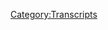 {{DEFAULTSORT:
    #_TRANSCRIPT_0332:Anunnaki Stasis and Emerald Treaties
}}{{Transcript
    | title         = [[332: Anunnaki Stasis and Emerald Treaties]]
    | caption       = [https://knowledgefight.libsyn.com/knowledge-fight-anunnaki-stasis-and-emerald-treaties Listen to this episode on Libsyn]
    | episodeNumber = [[332: Anunnaki Stasis and Emerald Treaties|332]]
    | length        = 01:35:57
}}

{{MessageBox
    | header     = Warning: Bot Generated Content
    | text       = This transcript was automatically generated by transcription software and likely contains many mistakes and misattributions. Please check the audio for definitive quotes, attribution, and context.
    | image      = N3yvass4myg91.webp
    | imagewidth = 50px
    | id         = warning
}}

{{TranscriptBlock
    | name      = Unknown Speaker
    | timestamp = 00:00:00.000
    | text      = Hey everybody, Dan here with a little apology slash clarification for y'all.
}}

{{TranscriptBlock
    | name      = Unknown Speaker
    | timestamp = 00:00:06.000
    | text      = I know in the intro to Monday's episode I promised that we were going to cover
}}

{{TranscriptBlock
    | name      = Unknown Speaker
    | timestamp = 00:00:10.000
    | text      = Alex's response to the news about Jeffrey Epstein's death on the Wednesday show,
}}

{{TranscriptBlock
    | name      = Unknown Speaker
    | timestamp = 00:00:15.000
    | text      = but you know what they say about plans, the best laid ones, mice, men, all that good stuff.
}}

{{TranscriptBlock
    | name      = Unknown Speaker
    | timestamp = 00:00:20.000
    | text      = We ran into a little bit of a barrier in terms of following through on that plan.
}}

{{TranscriptBlock
    | name      = Unknown Speaker
    | timestamp = 00:00:25.000
    | text      = I mentioned that on Saturday Alex released a two-minute video with his immediate response,
}}

{{TranscriptBlock
    | name      = Unknown Speaker
    | timestamp = 00:00:31.000
    | text      = which was actually just a one minute of him rambling in an airport with a ton of nervous-looking people behind him,
}}

{{TranscriptBlock
    | name      = Unknown Speaker
    | timestamp = 00:00:37.000
    | text      = and then one minute of commercials.
}}

{{TranscriptBlock
    | name      = Unknown Speaker
    | timestamp = 00:00:39.000
    | text      = It turns out that Alex was in that airport because he was going on vacation,
}}

{{TranscriptBlock
    | name      = Unknown Speaker
    | timestamp = 00:00:44.000
    | text      = and it turns out he's not going to be back until Friday, August 16th.
}}

{{TranscriptBlock
    | name      = Unknown Speaker
    | timestamp = 00:00:48.000
    | text      = He had Tom Papert, that boring guy who owns a station that still broadcasts Alex's show,
}}

{{TranscriptBlock
    | name      = Unknown Speaker
    | timestamp = 00:00:54.000
    | text      = and he had him hosting on the Sunday show this week.
}}

{{TranscriptBlock
    | name      = Unknown Speaker
    | timestamp = 00:00:57.000
    | text      = And Alex called in to ride shotgun, as he likes to put it.
}}

{{TranscriptBlock
    | name      = Unknown Speaker
    | timestamp = 00:01:01.000
    | text      = The stuff about Epstein was very boring and predictable,
}}

{{TranscriptBlock
    | name      = Unknown Speaker
    | timestamp = 00:01:04.000
    | text      = and it's just that the deep state killed him because they knew they couldn't use him to attack Trump, that sort of thing.
}}

{{TranscriptBlock
    | name      = Unknown Speaker
    | timestamp = 00:01:11.000
    | text      = But honestly, that wasn't most of what the episode covered.
}}

{{TranscriptBlock
    | name      = Unknown Speaker
    | timestamp = 00:01:14.000
    | text      = It seemed to me that Alex was far more interested in complaining about his vacation.
}}

{{TranscriptBlock
    | name      = Unknown Speaker
    | timestamp = 00:01:19.000
    | text      = According to Alex, he ran into some people in a pool who he decided were lawyers
}}

{{TranscriptBlock
    | name      = Unknown Speaker
    | timestamp = 00:01:23.000
    | text      = because they had what he describes as bike rider bodies.
}}

{{TranscriptBlock
    | name      = Unknown Speaker
    | timestamp = 00:01:26.000
    | text      = There's no real explanation about why having a bike rider body means that you're a lawyer,
}}

{{TranscriptBlock
    | name      = Unknown Speaker
    | timestamp = 00:01:31.000
    | text      = but somehow Alex is confident about his leap in logic.
}}

{{TranscriptBlock
    | name      = Unknown Speaker
    | timestamp = 00:01:34.000
    | text      = Anyway, these alleged lawyers harass Alex in this pool because the left is so evil
}}

{{TranscriptBlock
    | name      = Unknown Speaker
    | timestamp = 00:01:39.000
    | text      = that they can't even allow him to enjoy his vacation.
}}

{{TranscriptBlock
    | name      = Unknown Speaker
    | timestamp = 00:01:42.000
    | text      = And then I'm here at the hotel and five white yuppies, ruling class type.
}}

{{TranscriptBlock
    | name      = Unknown Speaker
    | timestamp = 00:01:49.000
    | text      = They all had their bicyclist bodies. I'm not saying that's a bad body type to have,
}}

{{TranscriptBlock
    | name      = Unknown Speaker
    | timestamp = 00:01:53.000
    | text      = but they all had that trimmed, professional look.
}}

{{TranscriptBlock
    | name      = Unknown Speaker
    | timestamp = 00:01:56.000
    | text      = Well, it's time for war, man. So they're going to come up to somebody with their 11-year-old girl and say,
}}

{{TranscriptBlock
    | name      = Unknown Speaker
    | timestamp = 00:02:00.000
    | text      = I hope you kill yourself.
}}

{{TranscriptBlock
    | name      = Unknown Speaker
    | timestamp = 00:02:02.000
    | text      = And the other woman says, I want you to die with their faces twisted in hate
}}

{{TranscriptBlock
    | name      = Unknown Speaker
    | timestamp = 00:02:06.000
    | text      = and the men's fist balled and breathing heavy.
}}

{{TranscriptBlock
    | name      = Unknown Speaker
    | timestamp = 00:02:11.000
    | text      = And you know, I'm a man, but I know they're full of it.
}}

{{TranscriptBlock
    | name      = Unknown Speaker
    | timestamp = 00:02:15.000
    | text      = I've learned about the left, so I started laughing at them and saying, hey, leave us alone.
}}

{{TranscriptBlock
    | name      = Unknown Speaker
    | timestamp = 00:02:18.000
    | text      = I don't want to hear it. Look what you're saying in front of a child.
}}

{{TranscriptBlock
    | name      = Unknown Speaker
    | timestamp = 00:02:21.000
    | text      = Oh, I notice you left love to abort babies, so no wonder you want me to kill you.
}}

{{TranscriptBlock
    | name      = Unknown Speaker
    | timestamp = 00:02:24.000
    | text      = You love death. And then, oh, one of the women goes,
}}

{{TranscriptBlock
    | name      = Unknown Speaker
    | timestamp = 00:02:27.000
    | text      = you're the one that killed those children in the shootings.
}}

{{TranscriptBlock
    | name      = Unknown Speaker
    | timestamp = 00:02:30.000
    | text      = I mean, it was incredible. This is the stuff that went on.
}}

{{TranscriptBlock
    | name      = Unknown Speaker
    | timestamp = 00:02:33.000
    | text      = Now, leaving aside how this absolutely didn't happen,
}}

{{TranscriptBlock
    | name      = Unknown Speaker
    | timestamp = 00:02:36.000
    | text      = and leaving aside how badly Alex wants to be the victim in all these stories that he tells,
}}

{{TranscriptBlock
    | name      = Unknown Speaker
    | timestamp = 00:02:41.000
    | text      = and leaving aside how it's super suspicious that Alex goes on a week-long vacation
}}

{{TranscriptBlock
    | name      = Unknown Speaker
    | timestamp = 00:02:45.000
    | text      = right after doing a huge Save Info Wars money bomb,
}}

{{TranscriptBlock
    | name      = Unknown Speaker
    | timestamp = 00:02:49.000
    | text      = what I want to focus on is how the pool is the most dangerous place for Alex to be.
}}

{{TranscriptBlock
    | name      = Unknown Speaker
    | timestamp = 00:02:53.000
    | text      = We all know he was accosted by globalists in that hot tub a while back.
}}

{{TranscriptBlock
    | name      = Unknown Speaker
    | timestamp = 00:02:57.000
    | text      = He had some globalists mess with him while he was lounging in the hot springs at Barton Springs, I believe.
}}

{{TranscriptBlock
    | name      = Unknown Speaker
    | timestamp = 00:03:04.000
    | text      = Alex can't manage to get into the water without some minion of the New World Order ruining his good time.
}}

{{TranscriptBlock
    | name      = Unknown Speaker
    | timestamp = 00:03:09.000
    | text      = He should have learned his lesson, stay out of the water, Alex.
}}

{{TranscriptBlock
    | name      = Unknown Speaker
    | timestamp = 00:03:12.000
    | text      = That's where the globalists come for you.
}}

{{TranscriptBlock
    | name      = Unknown Speaker
    | timestamp = 00:03:14.000
    | text      = Anyway, what I listened to, there wasn't an episode there to go over.
}}

{{TranscriptBlock
    | name      = Unknown Speaker
    | timestamp = 00:03:19.000
    | text      = And so today, what I'm going to do, and I hope you'll enjoy,
}}

{{TranscriptBlock
    | name      = Unknown Speaker
    | timestamp = 00:03:22.000
    | text      = is I'm going to present to you a Wacky Wednesday episode
}}

{{TranscriptBlock
    | name      = Unknown Speaker
    | timestamp = 00:03:25.000
    | text      = that Jordan and I recorded before he took off for his vacation.
}}

{{TranscriptBlock
    | name      = Unknown Speaker
    | timestamp = 00:03:28.000
    | text      = Now, I ask you this.
}}

{{TranscriptBlock
    | name      = Unknown Speaker
    | timestamp = 00:03:30.000
    | text      = Is it a conspiracy that Alex and Jordan went on vacation at the same time?
}}

{{TranscriptBlock
    | name      = Unknown Speaker
    | timestamp = 00:03:35.000
    | text      = It's definitely, probably, possibly a conspiracy,
}}

{{TranscriptBlock
    | name      = Unknown Speaker
    | timestamp = 00:03:39.000
    | text      = and please have a field day speculating about it.
}}

{{TranscriptBlock
    | name      = Unknown Speaker
    | timestamp = 00:03:42.000
    | text      = Since Alex has announced that he won't be back until Friday,
}}

{{TranscriptBlock
    | name      = Unknown Speaker
    | timestamp = 00:03:45.000
    | text      = I want to just let you all know that we're not going to have an episode on Friday this week
}}

{{TranscriptBlock
    | name      = Unknown Speaker
    | timestamp = 00:03:48.000
    | text      = due to just the difficulties of trying to pull it off and farm content to go over from,
}}

{{TranscriptBlock
    | name      = Unknown Speaker
    | timestamp = 00:03:54.000
    | text      = like, I don't know, he's probably going to have Robert Barnes hosting,
}}

{{TranscriptBlock
    | name      = Unknown Speaker
    | timestamp = 00:03:57.000
    | text      = have his lawyer host for the week, and I'm not in to listen to hours of Barnes talk.
}}

{{TranscriptBlock
    | name      = Unknown Speaker
    | timestamp = 00:04:03.000
    | text      = So we're just going to go ahead and take that day off.
}}

{{TranscriptBlock
    | name      = Unknown Speaker
    | timestamp = 00:04:05.000
    | text      = But we'll be back next week with coverage of everything that merits discussion,
}}

{{TranscriptBlock
    | name      = Unknown Speaker
    | timestamp = 00:04:10.000
    | text      = but I appreciate you all sticking around and having a good time.
}}

{{TranscriptBlock
    | name      = Unknown Speaker
    | timestamp = 00:04:15.000
    | text      = But for now, please enjoy this Wacky Wednesday adventure,
}}

{{TranscriptBlock
    | name      = Unknown Speaker
    | timestamp = 00:04:19.000
    | text      = and we will see you soon.
}}

{{TranscriptBlock
    | name      = Unknown Speaker
    | timestamp = 00:04:49.000
    | text      = Thank you.
}}

{{TranscriptBlock
    | name      = Unknown Speaker
    | timestamp = 00:05:18.000
    | text      = Bye.
}}

{{TranscriptBlock
    | name      = Unknown Speaker
    | timestamp = 00:05:48.000
    | text      = Bye.
}}

{{TranscriptBlock
    | name      = Unknown Speaker
    | timestamp = 00:06:18.000
    | text      = A little too loud, generally, and a little bit too aggressive.
}}

{{TranscriptBlock
    | name      = Unknown Speaker
    | timestamp = 00:06:21.000
    | text      = It's kind of like, I'm not so into this.
}}

{{TranscriptBlock
    | name      = Unknown Speaker
    | timestamp = 00:06:23.000
    | text      = Right.
}}

{{TranscriptBlock
    | name      = Unknown Speaker
    | timestamp = 00:06:24.000
    | text      = But all my buddies love them.
}}

{{TranscriptBlock
    | name      = Unknown Speaker
    | timestamp = 00:06:25.000
    | text      = One of my buddies, his little brother, Cooper, was in the band,
}}

{{TranscriptBlock
    | name      = Unknown Speaker
    | timestamp = 00:06:29.000
    | text      = and so, like, our friend group had a bit of an association,
}}

{{TranscriptBlock
    | name      = Unknown Speaker
    | timestamp = 00:06:33.000
    | text      = a lot of fans in my circle of friends, but some of the members of it became Cave.
}}

{{TranscriptBlock
    | name      = Unknown Speaker
    | timestamp = 00:06:40.000
    | text      = Okay.
}}

{{TranscriptBlock
    | name      = Unknown Speaker
    | timestamp = 00:06:41.000
    | text      = And they were the ones that ended up touring Europe and making some pretty great,
}}

{{TranscriptBlock
    | name      = Unknown Speaker
    | timestamp = 00:06:46.000
    | text      = I mean, it's good music.
}}

{{TranscriptBlock
    | name      = Unknown Speaker
    | timestamp = 00:06:49.000
    | text      = It's not my style.
}}

{{TranscriptBlock
    | name      = Unknown Speaker
    | timestamp = 00:06:50.000
    | text      = You don't need to get defensive about it.
}}

{{TranscriptBlock
    | name      = Unknown Speaker
    | timestamp = 00:06:52.000
    | text      = I don't know.
}}

{{TranscriptBlock
    | name      = Unknown Speaker
    | timestamp = 00:06:54.000
    | text      = I think that Warhammer slash Cave is probably the biggest example of those local bands.
}}

{{TranscriptBlock
    | name      = Unknown Speaker
    | timestamp = 00:07:02.000
    | text      = So anyway, this is a podcast where I know quite a bit about the Columbia local music scene.
}}

{{TranscriptBlock
    | name      = Unknown Speaker
    | timestamp = 00:07:06.000
    | text      = Not really.
}}

{{TranscriptBlock
    | name      = Unknown Speaker
    | timestamp = 00:07:07.000
    | text      = Don't know a ton.
}}

{{TranscriptBlock
    | name      = Unknown Speaker
    | timestamp = 00:07:08.000
    | text      = Don't know a ton.
}}

{{TranscriptBlock
    | name      = Unknown Speaker
    | timestamp = 00:07:09.000
    | text      = Was not involved.
}}

{{TranscriptBlock
    | name      = Unknown Speaker
    | timestamp = 00:07:10.000
    | text      = Gotcha.
}}

{{TranscriptBlock
    | name      = Unknown Speaker
    | timestamp = 00:07:11.000
    | text      = But I do know a lot about Alex Jones.
}}

{{TranscriptBlock
    | name      = Unknown Speaker
    | timestamp = 00:07:12.000
    | text      = And I only know what you're telling me about both.
}}

{{TranscriptBlock
    | name      = Unknown Speaker
    | timestamp = 00:07:14.000
    | text      = Today it does not matter, Jordan.
}}

{{TranscriptBlock
    | name      = Unknown Speaker
    | timestamp = 00:07:15.000
    | text      = Right?
}}

{{TranscriptBlock
    | name      = Unknown Speaker
    | timestamp = 00:07:16.000
    | text      = Because today we're doing something a little bit different.
}}

{{TranscriptBlock
    | name      = Unknown Speaker
    | timestamp = 00:07:18.000
    | text      = That's good news.
}}

{{TranscriptBlock
    | name      = Unknown Speaker
    | timestamp = 00:07:19.000
    | text      = I decided to go into Project Camelot Land.
}}

{{TranscriptBlock
    | name      = Unknown Speaker
    | timestamp = 00:07:22.000
    | text      = I'm loving it.
}}

{{TranscriptBlock
    | name      = Unknown Speaker
    | timestamp = 00:07:23.000
    | text      = And I decided that we got a lot of weirdos that we pay attention to,
}}

{{TranscriptBlock
    | name      = Unknown Speaker
    | timestamp = 00:07:28.000
    | text      = and some of them have become great characters for us.
}}

{{TranscriptBlock
    | name      = Unknown Speaker
    | timestamp = 00:07:30.000
    | text      = Yes.
}}

{{TranscriptBlock
    | name      = Unknown Speaker
    | timestamp = 00:07:31.000
    | text      = Guy with telescope.
}}

{{TranscriptBlock
    | name      = Unknown Speaker
    | timestamp = 00:07:32.000
    | text      = Of course.
}}

{{TranscriptBlock
    | name      = Unknown Speaker
    | timestamp = 00:07:33.000
    | text      = He's got a telescope.
}}

{{TranscriptBlock
    | name      = Unknown Speaker
    | timestamp = 00:07:34.000
    | text      = He has a telescope.
}}

{{TranscriptBlock
    | name      = Unknown Speaker
    | timestamp = 00:07:35.000
    | text      = We have Mark Richards.
}}

{{TranscriptBlock
    | name      = Unknown Speaker
    | timestamp = 00:07:36.000
    | text      = Any time a Mark Richards episode comes up, we gotta...
}}

{{TranscriptBlock
    | name      = Unknown Speaker
    | timestamp = 00:07:39.000
    | text      = Top of the list.
}}

{{TranscriptBlock
    | name      = Unknown Speaker
    | timestamp = 00:07:40.000
    | text      = Guy who wants to storm the Getty Museum.
}}

{{TranscriptBlock
    | name      = Unknown Speaker
    | timestamp = 00:07:42.000
    | text      = He's fun.
}}

{{TranscriptBlock
    | name      = Unknown Speaker
    | timestamp = 00:07:43.000
    | text      = Stephen Kelly.
}}

{{TranscriptBlock
    | name      = Unknown Speaker
    | timestamp = 00:07:44.000
    | text      = Is he ever going to?
}}

{{TranscriptBlock
    | name      = Unknown Speaker
    | timestamp = 00:07:45.000
    | text      = These are like characters that we've become friends with.
}}

{{TranscriptBlock
    | name      = Unknown Speaker
    | timestamp = 00:07:51.000
    | text      = Over our time.
}}

{{TranscriptBlock
    | name      = Unknown Speaker
    | timestamp = 00:07:52.000
    | text      = In a way.
}}

{{TranscriptBlock
    | name      = Unknown Speaker
    | timestamp = 00:07:53.000
    | text      = And it becomes a sort of thing where it's difficult to listen to any episodes that don't
}}

{{TranscriptBlock
    | name      = Unknown Speaker
    | timestamp = 00:07:57.000
    | text      = involve them.
}}

{{TranscriptBlock
    | name      = Unknown Speaker
    | timestamp = 00:07:58.000
    | text      = Right.
}}

{{TranscriptBlock
    | name      = Unknown Speaker
    | timestamp = 00:07:59.000
    | text      = Because of, you know...
}}

{{TranscriptBlock
    | name      = Unknown Speaker
    | timestamp = 00:08:00.000
    | text      = There's a letdown.
}}

{{TranscriptBlock
    | name      = Unknown Speaker
    | timestamp = 00:08:01.000
    | text      = Yeah.
}}

{{TranscriptBlock
    | name      = Unknown Speaker
    | timestamp = 00:08:02.000
    | text      = Yeah.
}}

{{TranscriptBlock
    | name      = Unknown Speaker
    | timestamp = 00:08:03.000
    | text      = I want to hear about these other guys.
}}

{{TranscriptBlock
    | name      = Unknown Speaker
    | timestamp = 00:08:04.000
    | text      = How's his telescope doing?
}}

{{TranscriptBlock
    | name      = Unknown Speaker
    | timestamp = 00:08:05.000
    | text      = Absolutely.
}}

{{TranscriptBlock
    | name      = Unknown Speaker
    | timestamp = 00:08:06.000
    | text      = Did he get a better telescope?
}}

{{TranscriptBlock
    | name      = Unknown Speaker
    | timestamp = 00:08:07.000
    | text      = He needs a better...
}}

{{TranscriptBlock
    | name      = Unknown Speaker
    | timestamp = 00:08:08.000
    | text      = Bruce Seesall.
}}

{{TranscriptBlock
    | name      = Unknown Speaker
    | timestamp = 00:08:09.000
    | text      = That's his name.
}}

{{TranscriptBlock
    | name      = Unknown Speaker
    | timestamp = 00:08:10.000
    | text      = Bruce Seesall, that's right.
}}

{{TranscriptBlock
    | name      = Unknown Speaker
    | timestamp = 00:08:11.000
    | text      = Yeah.
}}

{{TranscriptBlock
    | name      = Unknown Speaker
    | timestamp = 00:08:12.000
    | text      = He's got a telescope.
}}

{{TranscriptBlock
    | name      = Unknown Speaker
    | timestamp = 00:08:13.000
    | text      = And he sees all.
}}

{{TranscriptBlock
    | name      = Unknown Speaker
    | timestamp = 00:08:14.000
    | text      = And there's one other guy, of course, Eddie Page, the racist Pleiadian.
}}

{{TranscriptBlock
    | name      = Unknown Speaker
    | timestamp = 00:08:18.199
    | text      = And so what I decided to do initially when I set out to make this episode was I wanted
}}

{{TranscriptBlock
    | name      = Unknown Speaker
    | timestamp = 00:08:22.120
    | text      = to check in on Eddie Page because last we heard of him, he had fallen out of Carrie
}}

{{TranscriptBlock
    | name      = Unknown Speaker
    | timestamp = 00:08:26.600
    | text      = Cassidy, the host of Project Camelot's Good Graces.
}}

{{TranscriptBlock
    | name      = Unknown Speaker
    | timestamp = 00:08:29.000
    | text      = Right.
}}

{{TranscriptBlock
    | name      = Unknown Speaker
    | timestamp = 00:08:30.000
    | text      = He's a little too racist for her.
}}

{{TranscriptBlock
    | name      = Unknown Speaker
    | timestamp = 00:08:31.540
    | text      = That certainly started it.
}}

{{TranscriptBlock
    | name      = Unknown Speaker
    | timestamp = 00:08:32.720
    | text      = And then accusations started to come out that he was passing off screenshots from video
}}

{{TranscriptBlock
    | name      = Unknown Speaker
    | timestamp = 00:08:36.360
    | text      = games as his mothership, which is a problem.
}}

{{TranscriptBlock
    | name      = Unknown Speaker
    | timestamp = 00:08:40.480
    | text      = Yep.
}}

{{TranscriptBlock
    | name      = Unknown Speaker
    | timestamp = 00:08:41.480
    | text      = That's a bit of an issue.
}}

{{TranscriptBlock
    | name      = Unknown Speaker
    | timestamp = 00:08:42.480
    | text      = But as he started to get called out, he took a turn for the dark.
}}

{{TranscriptBlock
    | name      = Unknown Speaker
    | timestamp = 00:08:45.480
    | text      = And I checked in on him and he is now going by the name Archangel Abaddon.
}}

{{TranscriptBlock
    | name      = Unknown Speaker
    | timestamp = 00:08:49.440
    | text      = That works.
}}

{{TranscriptBlock
    | name      = Unknown Speaker
    | timestamp = 00:08:50.440
    | text      = He is now the bringer of death.
}}

{{TranscriptBlock
    | name      = Unknown Speaker
    | timestamp = 00:08:52.039
    | text      = Good for him.
}}

{{TranscriptBlock
    | name      = Unknown Speaker
    | timestamp = 00:08:53.039
    | text      = That's a big step up for him.
}}

{{TranscriptBlock
    | name      = Unknown Speaker
    | timestamp = 00:08:54.039
    | text      = He has shaved his beard and he looks very sinister now.
}}

{{TranscriptBlock
    | name      = Unknown Speaker
    | timestamp = 00:08:59.639
    | text      = I listened to a bunch of his videos because I felt like, well, he's now the angel of death.
}}

{{TranscriptBlock
    | name      = Unknown Speaker
    | timestamp = 00:09:03.679
    | text      = This has got to be amazing.
}}

{{TranscriptBlock
    | name      = Unknown Speaker
    | timestamp = 00:09:06.159
    | text      = They're a big letdown.
}}

{{TranscriptBlock
    | name      = Unknown Speaker
    | timestamp = 00:09:07.159
    | text      = He is very boring.
}}

{{TranscriptBlock
    | name      = Unknown Speaker
    | timestamp = 00:09:08.419
    | text      = He threatened to open the seventh seal on New Year's 2019, so we are now living in the
}}

{{TranscriptBlock
    | name      = Unknown Speaker
    | timestamp = 00:09:13.720
    | text      = aftermath of him opening the seventh seal.
}}

{{TranscriptBlock
    | name      = Unknown Speaker
    | timestamp = 00:09:15.799
    | text      = Okay.
}}

{{TranscriptBlock
    | name      = Unknown Speaker
    | timestamp = 00:09:16.799
    | text      = Well, I'm glad he told us.
}}

{{TranscriptBlock
    | name      = Unknown Speaker
    | timestamp = 00:09:18.200
    | text      = You think that's something that you wouldn't even know about.
}}

{{TranscriptBlock
    | name      = Unknown Speaker
    | timestamp = 00:09:20.080
    | text      = He gave like seven hours warning.
}}

{{TranscriptBlock
    | name      = Unknown Speaker
    | timestamp = 00:09:24.720
    | text      = That's actually kind of proper of him.
}}

{{TranscriptBlock
    | name      = Unknown Speaker
    | timestamp = 00:09:27.399
    | text      = That's polite.
}}

{{TranscriptBlock
    | name      = Unknown Speaker
    | timestamp = 00:09:28.399
    | text      = So now he's leading a small cult based on the videos that I could tell, where he's telling
}}

{{TranscriptBlock
    | name      = Unknown Speaker
    | timestamp = 00:09:33.480
    | text      = them that when the time comes, the aliens will come and take them away.
}}

{{TranscriptBlock
    | name      = Unknown Speaker
    | timestamp = 00:09:36.960
    | text      = So are people actually in his cult?
}}

{{TranscriptBlock
    | name      = Unknown Speaker
    | timestamp = 00:09:39.919
    | text      = Okay.
}}

{{TranscriptBlock
    | name      = Unknown Speaker
    | timestamp = 00:09:40.919
    | text      = Never mind.
}}

{{TranscriptBlock
    | name      = Unknown Speaker
    | timestamp = 00:09:41.919
    | text      = Never mind.
}}

{{TranscriptBlock
    | name      = Unknown Speaker
    | timestamp = 00:09:42.919
    | text      = You're right.
}}

{{TranscriptBlock
    | name      = Unknown Speaker
    | timestamp = 00:09:43.919
    | text      = You're right.
}}

{{TranscriptBlock
    | name      = Unknown Speaker
    | timestamp = 00:09:44.919
    | text      = Why am I asking this?
}}

{{TranscriptBlock
    | name      = Unknown Speaker
    | timestamp = 00:09:45.919
    | text      = I don't know why.
}}

{{TranscriptBlock
    | name      = Unknown Speaker
    | timestamp = 00:09:46.919
    | text      = Sometimes I ask you questions as though you have some sort of omniscience.
}}

{{TranscriptBlock
    | name      = Unknown Speaker
    | timestamp = 00:09:47.919
    | text      = Let me tell you.
}}

{{TranscriptBlock
    | name      = Unknown Speaker
    | timestamp = 00:09:48.919
    | text      = There's no way for me to find out if anybody is watching this or anybody cares about what
}}

{{TranscriptBlock
    | name      = Unknown Speaker
    | timestamp = 00:09:52.840
    | text      = Eddie Page is doing now.
}}

{{TranscriptBlock
    | name      = Unknown Speaker
    | timestamp = 00:09:53.980
    | text      = Your researching skills are called into question, Dan.
}}

{{TranscriptBlock
    | name      = Unknown Speaker
    | timestamp = 00:09:56.279
    | text      = Well, I think that even the greatest researchers would have difficulty getting to the bottom
}}

{{TranscriptBlock
    | name      = Unknown Speaker
    | timestamp = 00:10:00.279
    | text      = of that mystery.
}}

{{TranscriptBlock
    | name      = Unknown Speaker
    | timestamp = 00:10:01.580
    | text      = So I went down that road and I realized that maybe it's not worth it.
}}

{{TranscriptBlock
    | name      = Unknown Speaker
    | timestamp = 00:10:05.879
    | text      = I can't make an episode out of Eddie Page's turn to Archangel Abaddon.
}}

{{TranscriptBlock
    | name      = Unknown Speaker
    | timestamp = 00:10:11.460
    | text      = It's bad presentation.
}}

{{TranscriptBlock
    | name      = Unknown Speaker
    | timestamp = 00:10:12.559
    | text      = It's bad content.
}}

{{TranscriptBlock
    | name      = Unknown Speaker
    | timestamp = 00:10:14.019
    | text      = He's not even saying like, I will destroy the world.
}}

{{TranscriptBlock
    | name      = Unknown Speaker
    | timestamp = 00:10:16.960
    | text      = It's not even that kind of fun.
}}

{{TranscriptBlock
    | name      = Unknown Speaker
    | timestamp = 00:10:18.919
    | text      = So I'm like, well, maybe it's time to let go.
}}

{{TranscriptBlock
    | name      = Unknown Speaker
    | timestamp = 00:10:22.539
    | text      = Maybe it's time to...
}}

{{TranscriptBlock
    | name      = Unknown Speaker
    | timestamp = 00:10:23.779
    | text      = Let go and let God.
}}

{{TranscriptBlock
    | name      = Unknown Speaker
    | timestamp = 00:10:24.779
    | text      = Well, sure.
}}

{{TranscriptBlock
    | name      = Unknown Speaker
    | timestamp = 00:10:25.779
    | text      = I mean, anytime Mark Richards comes up, certainly.
}}

{{TranscriptBlock
    | name      = Unknown Speaker
    | timestamp = 00:10:28.679
    | text      = We've got to cover that.
}}

{{TranscriptBlock
    | name      = Unknown Speaker
    | timestamp = 00:10:29.679
    | text      = That's pressing news.
}}

{{TranscriptBlock
    | name      = Unknown Speaker
    | timestamp = 00:10:30.679
    | text      = Of course.
}}

{{TranscriptBlock
    | name      = Unknown Speaker
    | timestamp = 00:10:31.679
    | text      = But maybe it's time to let go of some of these connections that we have with these other
}}

{{TranscriptBlock
    | name      = Unknown Speaker
    | timestamp = 00:10:35.200
    | text      = people, the guy with the telescope, Eddie Page, Steven Kelly, certainly not going to
}}

{{TranscriptBlock
    | name      = Unknown Speaker
    | timestamp = 00:10:39.799
    | text      = cover him again.
}}

{{TranscriptBlock
    | name      = Unknown Speaker
    | timestamp = 00:10:40.799
    | text      = He is way too scary and creepy.
}}

{{TranscriptBlock
    | name      = Unknown Speaker
    | timestamp = 00:10:42.600
    | text      = Their toxic presence is that sometimes you just need to get out of your life.
}}

{{TranscriptBlock
    | name      = Unknown Speaker
    | timestamp = 00:10:45.679
    | text      = Absolutely.
}}

{{TranscriptBlock
    | name      = Unknown Speaker
    | timestamp = 00:10:46.679
    | text      = No matter how much you love them, you got to let them go.
}}

{{TranscriptBlock
    | name      = Unknown Speaker
    | timestamp = 00:10:48.759
    | text      = I decided maybe it's time for us to try and find new friends in the Project Camelot world.
}}

{{TranscriptBlock
    | name      = Unknown Speaker
    | timestamp = 00:10:54.840
    | text      = And so I found one episode that was titled Deceit and Human Society.
}}

{{TranscriptBlock
    | name      = Unknown Speaker
    | timestamp = 00:11:00.080
    | text      = I thought, hello, this is something I'm interested in.
}}

{{TranscriptBlock
    | name      = Unknown Speaker
    | timestamp = 00:11:02.879
    | text      = I love Deceit and Human Society.
}}

{{TranscriptBlock
    | name      = Unknown Speaker
    | timestamp = 00:11:05.559
    | text      = I like both of those things.
}}

{{TranscriptBlock
    | name      = Unknown Speaker
    | timestamp = 00:11:06.559
    | text      = I only like one of those.
}}

{{TranscriptBlock
    | name      = Unknown Speaker
    | timestamp = 00:11:07.759
    | text      = Well, I like to study Deceit and I like Human Society.
}}

{{TranscriptBlock
    | name      = Unknown Speaker
    | timestamp = 00:11:11.519
    | text      = I just like Deceit.
}}

{{TranscriptBlock
    | name      = Unknown Speaker
    | timestamp = 00:11:13.759
    | text      = I'm not a huge fan of Human Society.
}}

{{TranscriptBlock
    | name      = Unknown Speaker
    | timestamp = 00:11:14.759
    | text      = Oh, you're going the other way with it.
}}

{{TranscriptBlock
    | name      = Unknown Speaker
    | timestamp = 00:11:16.559
    | text      = So I decided that was going to be what we're going to look into and we'll see what happens.
}}

{{TranscriptBlock
    | name      = Unknown Speaker
    | timestamp = 00:11:20.039
    | text      = But before we get to that, we got to give a shout out to some people who have signed
}}

{{TranscriptBlock
    | name      = Unknown Speaker
    | timestamp = 00:11:22.519
    | text      = up and are supporting this here show and make it possible.
}}

{{TranscriptBlock
    | name      = Unknown Speaker
    | timestamp = 00:11:25.759
    | text      = So first, Thomas, thank you so much.
}}

{{TranscriptBlock
    | name      = Unknown Speaker
    | timestamp = 00:11:27.519
    | text      = You are now a policy wonk.
}}

{{TranscriptBlock
    | name      = Unknown Speaker
    | timestamp = 00:11:28.879
    | text      = I'm a policy wonk.
}}

{{TranscriptBlock
    | name      = Unknown Speaker
    | timestamp = 00:11:29.879
    | text      = Thank you, Thomas.
}}

{{TranscriptBlock
    | name      = Unknown Speaker
    | timestamp = 00:11:30.879
    | text      = Next, Luke.
}}

{{TranscriptBlock
    | name      = Unknown Speaker
    | timestamp = 00:11:31.879
    | text      = Thank you so much.
}}

{{TranscriptBlock
    | name      = Unknown Speaker
    | timestamp = 00:11:32.879
    | text      = You are now policy wonk.
}}

{{TranscriptBlock
    | name      = Unknown Speaker
    | timestamp = 00:11:33.879
    | text      = I'm a policy wonk.
}}

{{TranscriptBlock
    | name      = Unknown Speaker
    | timestamp = 00:11:34.879
    | text      = Thank you, Luke,
}}

{{TranscriptBlock
    | name      = Unknown Speaker
    | timestamp = 00:11:35.879
    | text      = thanks for joining the Luke's.
}}

{{TranscriptBlock
    | name      = Unknown Speaker
    | timestamp = 00:11:36.879
    | text      = We got a lot of Looxes these strong Luke.
}}

{{TranscriptBlock
    | name      = Unknown Speaker
    | timestamp = 00:11:38.080
    | text      = We got a strong Luke faction.
}}

{{TranscriptBlock
    | name      = Unknown Speaker
    | timestamp = 00:11:40.340
    | text      = Next, Robin, not Robin.
}}

{{TranscriptBlock
    | name      = Unknown Speaker
    | timestamp = 00:11:42.200
    | text      = R H A B A N.
}}

{{TranscriptBlock
    | name      = Unknown Speaker
    | timestamp = 00:11:43.559
    | text      = Thank you so much.
}}

{{TranscriptBlock
    | name      = Unknown Speaker
    | timestamp = 00:11:44.559
    | text      = You are now a policy wonk.
}}

{{TranscriptBlock
    | name      = Unknown Speaker
    | timestamp = 00:11:45.559
    | text      = I'm a policy wonk.
}}

{{TranscriptBlock
    | name      = Unknown Speaker
    | timestamp = 00:11:46.759
    | text      = Thank you, Robin.
}}

{{TranscriptBlock
    | name      = Unknown Speaker
    | timestamp = 00:11:47.879
    | text      = Next, Lionel.
}}

{{TranscriptBlock
    | name      = Unknown Speaker
    | timestamp = 00:11:48.879
    | text      = Lionel.
}}

{{TranscriptBlock
    | name      = Unknown Speaker
    | timestamp = 00:11:49.879
    | text      = Lionel.
}}

{{TranscriptBlock
    | name      = Unknown Speaker
    | timestamp = 00:11:50.879
    | text      = Thank you so much.
}}

{{TranscriptBlock
    | name      = Unknown Speaker
    | timestamp = 00:11:51.879
    | text      = You are now policy wonk.
}}

{{TranscriptBlock
    | name      = Unknown Speaker
    | timestamp = 00:11:52.879
    | text      = I'm a policy wonk.
}}

{{TranscriptBlock
    | name      = Unknown Speaker
    | timestamp = 00:11:53.879
    | text      = Thank you.
}}

{{TranscriptBlock
    | name      = Unknown Speaker
    | timestamp = 00:11:54.879
    | text      = Thank you.
}}

{{TranscriptBlock
    | name      = Unknown Speaker
    | timestamp = 00:11:55.879
    | text      = Lionel.
}}

{{TranscriptBlock
    | name      = Unknown Speaker
    | timestamp = 00:11:56.879
    | text      = Lionel.
}}

{{TranscriptBlock
    | name      = Unknown Speaker
    | timestamp = 00:11:57.879
    | text      = Lionel.
}}

{{TranscriptBlock
    | name      = Unknown Speaker
    | timestamp = 00:11:58.879
    | text      = It was only three lines.
}}

{{TranscriptBlock
    | name      = Unknown Speaker
    | timestamp = 00:11:59.879
    | text      = There's only three?
}}

{{TranscriptBlock
    | name      = Unknown Speaker
    | timestamp = 00:12:00.879
    | text      = Then finally, I'd like to give a shout-out to some people who have signed up on an elevated level, and we appreciate it very much.
}}

{{TranscriptBlock
    | name      = Unknown Speaker
    | timestamp = 00:12:06.879
    | text      = So first, we've got Kelsey. Thank you so much for joining up and supporting the show.
}}

{{TranscriptBlock
    | name      = Unknown Speaker
    | timestamp = 00:12:10.879
    | text      = Thank you, Kelsey.
}}

{{TranscriptBlock
    | name      = Unknown Speaker
    | timestamp = 00:12:11.879
    | text      = Next, someone who I believe I pronounced Taconious when I gave them an initial shout-out, but I looked closer.
}}

{{TranscriptBlock
    | name      = Unknown Speaker
    | timestamp = 00:12:17.879
    | text      = There's no spaces, but it's clearly Taco in anus.
}}

{{TranscriptBlock
    | name      = Unknown Speaker
    | timestamp = 00:12:21.879
    | text      = Oh, yeah. Taconious, I think I prefer. I prefer Taconious.
}}

{{TranscriptBlock
    | name      = Unknown Speaker
    | timestamp = 00:12:25.879
    | text      = I suspect it's Taco in the butthole.
}}

{{TranscriptBlock
    | name      = Unknown Speaker
    | timestamp = 00:12:28.879
    | text      = Next, Eric W. Thank you so much.
}}

{{TranscriptBlock
    | name      = Unknown Speaker
    | timestamp = 00:12:31.879
    | text      = And then finally, Leanne McAdoo is an anagram of Amneocondeal.
}}

{{TranscriptBlock
    | name      = Unknown Speaker
    | timestamp = 00:12:37.879
    | text      = I didn't know that.
}}

{{TranscriptBlock
    | name      = Unknown Speaker
    | timestamp = 00:12:38.879
    | text      = Yes, apparently.
}}

{{TranscriptBlock
    | name      = Unknown Speaker
    | timestamp = 00:12:39.879
    | text      = Thank you.
}}

{{TranscriptBlock
    | name      = Unknown Speaker
    | timestamp = 00:12:40.879
    | text      = So thank you all. You are now technocrats.
}}

{{TranscriptBlock
    | name      = Unknown Speaker
    | timestamp = 00:12:41.879
    | text      = I'm a policy wonk.
}}

{{TranscriptBlock
    | name      = Unknown Speaker
    | timestamp = 00:12:43.879
    | text      = Crikey, mate, that's fantastic. Have yourself a brew.
}}

{{TranscriptBlock
    | name      = Unknown Speaker
    | timestamp = 00:12:46.879
    | text      = How's your 401k doing, bro?
}}

{{TranscriptBlock
    | name      = Unknown Speaker
    | timestamp = 00:12:47.879
    | text      = All right, we gotta go full tilt boogie on this, Watson, all right?
}}

{{TranscriptBlock
    | name      = Unknown Speaker
    | timestamp = 00:12:50.879
    | text      = Let's just get down to business. We ain't making that money off that heroin.
}}

{{TranscriptBlock
    | name      = Unknown Speaker
    | timestamp = 00:12:53.879
    | text      = Why are you pimps so good?
}}

{{TranscriptBlock
    | name      = Unknown Speaker
    | timestamp = 00:12:55.879
    | text      = My neck is freakishly large.
}}

{{TranscriptBlock
    | name      = Unknown Speaker
    | timestamp = 00:12:57.879
    | text      = I declare info war on you.
}}

{{TranscriptBlock
    | name      = Unknown Speaker
    | timestamp = 00:12:59.879
    | text      = Thank you so much.
}}

{{TranscriptBlock
    | name      = Unknown Speaker
    | timestamp = 00:13:00.879
    | text      = Thank you.
}}

{{TranscriptBlock
    | name      = Unknown Speaker
    | timestamp = 00:13:01.879
    | text      = Kelsey, Eric, Taco in anus.
}}

{{TranscriptBlock
    | name      = Unknown Speaker
    | timestamp = 00:13:03.879
    | text      = Taconious.
}}

{{TranscriptBlock
    | name      = Unknown Speaker
    | timestamp = 00:13:05.879
    | text      = Leanne McAdoo is an anagram of Amneocondeal.
}}

{{TranscriptBlock
    | name      = Unknown Speaker
    | timestamp = 00:13:08.879
    | text      = Thank you for all anagrams everywhere.
}}

{{TranscriptBlock
    | name      = Unknown Speaker
    | timestamp = 00:13:10.879
    | text      = We appreciate it.
}}

{{TranscriptBlock
    | name      = Unknown Speaker
    | timestamp = 00:13:11.879
    | text      = And thank you to all of you.
}}

{{TranscriptBlock
    | name      = Unknown Speaker
    | timestamp = 00:13:12.879
    | text      = If you'd like to support the show and what we do, you can do that.
}}

{{TranscriptBlock
    | name      = Unknown Speaker
    | timestamp = 00:13:14.879
    | text      = By going to our website, knowledgefight.com, clicking the button to support the show.
}}

{{TranscriptBlock
    | name      = Unknown Speaker
    | timestamp = 00:13:17.879
    | text      = We would appreciate it.
}}

{{TranscriptBlock
    | name      = Unknown Speaker
    | timestamp = 00:13:18.879
    | text      = It really would be great.
}}

{{TranscriptBlock
    | name      = Unknown Speaker
    | timestamp = 00:13:19.879
    | text      = So today's episode involves a lady by the name of Emily Windsor Craig.
}}

{{TranscriptBlock
    | name      = Unknown Speaker
    | timestamp = 00:13:23.879
    | text      = Okay.
}}

{{TranscriptBlock
    | name      = Unknown Speaker
    | timestamp = 00:13:24.879
    | text      = C-R-A-G-G.
}}

{{TranscriptBlock
    | name      = Unknown Speaker
    | timestamp = 00:13:25.879
    | text      = Anytime you got the full three names, we're talking assassination or somebody who is to
}}

{{TranscriptBlock
    | name      = Unknown Speaker
    | timestamp = 00:13:30.879
    | text      = be looked out for.
}}

{{TranscriptBlock
    | name      = Unknown Speaker
    | timestamp = 00:13:31.879
    | text      = This is going to be fairly interesting.
}}

{{TranscriptBlock
    | name      = Unknown Speaker
    | timestamp = 00:13:33.879
    | text      = And I think that I don't I don't know for sure if I want to say that we found a new
}}

{{TranscriptBlock
    | name      = Unknown Speaker
    | timestamp = 00:13:39.879
    | text      = friend, but I've certainly learned a lot as we go along.
}}

{{TranscriptBlock
    | name      = Unknown Speaker
    | timestamp = 00:13:43.879
    | text      = I've also I've learned that Carrie Cassidy is capable of what she expresses in this out
}}

{{TranscriptBlock
    | name      = Unknown Speaker
    | timestamp = 00:13:48.879
    | text      = of context drop.
}}

{{TranscriptBlock
    | name      = Unknown Speaker
    | timestamp = 00:13:50.879
    | text      = So where are you getting this information and and why do you think it kind of means
}}

{{TranscriptBlock
    | name      = Unknown Speaker
    | timestamp = 00:13:55.879
    | text      = anything?
}}

{{TranscriptBlock
    | name      = Unknown Speaker
    | timestamp = 00:13:56.879
    | text      = Ouch.
}}

{{TranscriptBlock
    | name      = Unknown Speaker
    | timestamp = 00:13:57.879
    | text      = That's that's a damning question.
}}

{{TranscriptBlock
    | name      = Unknown Speaker
    | timestamp = 00:14:00.879
    | text      = That is not the question of somebody that you trust and believe in.
}}

{{TranscriptBlock
    | name      = Unknown Speaker
    | timestamp = 00:14:04.879
    | text      = So we're going to get there.
}}

{{TranscriptBlock
    | name      = Unknown Speaker
    | timestamp = 00:14:05.879
    | text      = Oh, boy.
}}

{{TranscriptBlock
    | name      = Unknown Speaker
    | timestamp = 00:14:06.879
    | text      = So all this bullshit, where do you think it comes from and why are you telling me?
}}

{{TranscriptBlock
    | name      = Unknown Speaker
    | timestamp = 00:14:10.879
    | text      = I should also point out that this interview was, I believe, the last interview that Carrie
}}

{{TranscriptBlock
    | name      = Unknown Speaker
    | timestamp = 00:14:16.879
    | text      = posted before the 2016 election.
}}

{{TranscriptBlock
    | name      = Unknown Speaker
    | timestamp = 00:14:18.879
    | text      = OK, it's on November 3rd, 2016.
}}

{{TranscriptBlock
    | name      = Unknown Speaker
    | timestamp = 00:14:20.879
    | text      = Oh, no.
}}

{{TranscriptBlock
    | name      = Unknown Speaker
    | timestamp = 00:14:21.879
    | text      = And also this is the second time that she's interviewed Emily Windsor Craig.
}}

{{TranscriptBlock
    | name      = Unknown Speaker
    | timestamp = 00:14:25.879
    | text      = OK, so she is saying that to someone she invited back on her show.
}}

{{TranscriptBlock
    | name      = Unknown Speaker
    | timestamp = 00:14:30.879
    | text      = Yeah, which is great.
}}

{{TranscriptBlock
    | name      = Unknown Speaker
    | timestamp = 00:14:31.879
    | text      = So here is Carrie giving an introduction in the way that only she can.
}}

{{TranscriptBlock
    | name      = Unknown Speaker
    | timestamp = 00:14:37.879
    | text      = Hi, everyone.
}}

{{TranscriptBlock
    | name      = Unknown Speaker
    | timestamp = 00:14:38.879
    | text      = This is Carrie Cassidy from Project Camelot.
}}

{{TranscriptBlock
    | name      = Unknown Speaker
    | timestamp = 00:14:40.879
    | text      = Hi, Carrie.
}}

{{TranscriptBlock
    | name      = Unknown Speaker
    | timestamp = 00:14:41.879
    | text      = And tonight we have a very interesting guest.
}}

{{TranscriptBlock
    | name      = Unknown Speaker
    | timestamp = 00:14:45.879
    | text      = I've actually interviewed her in the past.
}}

{{TranscriptBlock
    | name      = Unknown Speaker
    | timestamp = 00:14:47.879
    | text      = Her name is Emily Windsor Craig and she is, well, a fascinating woman.
}}

{{TranscriptBlock
    | name      = Unknown Speaker
    | timestamp = 00:14:54.879
    | text      = And she has a great deal to share with us today about some investigations she's been
}}

{{TranscriptBlock
    | name      = Unknown Speaker
    | timestamp = 00:14:59.879
    | text      = doing into our ancient history.
}}

{{TranscriptBlock
    | name      = Unknown Speaker
    | timestamp = 00:15:02.879
    | text      = So this is about deceit and human society.
}}

{{TranscriptBlock
    | name      = Unknown Speaker
    | timestamp = 00:15:07.879
    | text      = I do agree she's pretty fascinating.
}}

{{TranscriptBlock
    | name      = Unknown Speaker
    | timestamp = 00:15:10.879
    | text      = So in terms of more of a bio, here's Carrie laying out some of the important facts of
}}

{{TranscriptBlock
    | name      = Unknown Speaker
    | timestamp = 00:15:15.879
    | text      = her guest's history.
}}

{{TranscriptBlock
    | name      = Unknown Speaker
    | timestamp = 00:15:17.879
    | text      = She had her own software startup in the early 90s called Play Technologies, Inc., which
}}

{{TranscriptBlock
    | name      = Unknown Speaker
    | timestamp = 00:15:24.879
    | text      = failed to gain funding.
}}

{{TranscriptBlock
    | name      = Unknown Speaker
    | timestamp = 00:15:26.879
    | text      = I know what that's like.
}}

{{TranscriptBlock
    | name      = Unknown Speaker
    | timestamp = 00:15:29.879
    | text      = Let's see, she was radicalized during the Clinton administration by the university's
}}

{{TranscriptBlock
    | name      = Unknown Speaker
    | timestamp = 00:15:35.879
    | text      = focus on globalism and the effects of HR practices, gaslighting by corporations.
}}

{{TranscriptBlock
    | name      = Unknown Speaker
    | timestamp = 00:15:43.879
    | text      = Right, fair.
}}

{{TranscriptBlock
    | name      = Unknown Speaker
    | timestamp = 00:15:45.879
    | text      = And she wrote a small political theory newsletter when she lived on Capitol Hill called Just
}}

{{TranscriptBlock
    | name      = Unknown Speaker
    | timestamp = 00:15:50.879
    | text      = Now.
}}

{{TranscriptBlock
    | name      = Unknown Speaker
    | timestamp = 00:15:52.879
    | text      = She was redlisted in 1998 and spent the next seven years running from gang stalkers.
}}

{{TranscriptBlock
    | name      = Unknown Speaker
    | timestamp = 00:15:59.879
    | text      = Also not a good sign.
}}

{{TranscriptBlock
    | name      = Unknown Speaker
    | timestamp = 00:16:00.879
    | text      = Gang stalkers.
}}

{{TranscriptBlock
    | name      = Unknown Speaker
    | timestamp = 00:16:01.879
    | text      = Yeah.
}}

{{TranscriptBlock
    | name      = Unknown Speaker
    | timestamp = 00:16:02.879
    | text      = She was redlisted in 88.
}}

{{TranscriptBlock
    | name      = Unknown Speaker
    | timestamp = 00:16:03.879
    | text      = She wasn't radicalized until the Clinton years.
}}

{{TranscriptBlock
    | name      = Unknown Speaker
    | timestamp = 00:16:06.879
    | text      = Oh, that's a good point.
}}

{{TranscriptBlock
    | name      = Unknown Speaker
    | timestamp = 00:16:07.879
    | text      = So we got a full four years where she's just...
}}

{{TranscriptBlock
    | name      = Unknown Speaker
    | timestamp = 00:16:09.879
    | text      = She was getting gang stalked, but not radicalized yet.
}}

{{TranscriptBlock
    | name      = Unknown Speaker
    | timestamp = 00:16:12.879
    | text      = Just on the run from gang stalkers.
}}

{{TranscriptBlock
    | name      = Unknown Speaker
    | timestamp = 00:16:14.879
    | text      = Okay, okay.
}}

{{TranscriptBlock
    | name      = Unknown Speaker
    | timestamp = 00:16:15.879
    | text      = She was too busy running to get radicalized.
}}

{{TranscriptBlock
    | name      = Unknown Speaker
    | timestamp = 00:16:17.879
    | text      = I suppose, except for maybe a couple of years into the Clinton years, which overlap with
}}

{{TranscriptBlock
    | name      = Unknown Speaker
    | timestamp = 00:16:23.879
    | text      = the running from gang stalkers.
}}

{{TranscriptBlock
    | name      = Unknown Speaker
    | timestamp = 00:16:24.879
    | text      = That's true.
}}

{{TranscriptBlock
    | name      = Unknown Speaker
    | timestamp = 00:16:25.879
    | text      = Yeah, yeah, yeah.
}}

{{TranscriptBlock
    | name      = Unknown Speaker
    | timestamp = 00:16:26.879
    | text      = Oh boy.
}}

{{TranscriptBlock
    | name      = Unknown Speaker
    | timestamp = 00:16:27.879
    | text      = So she's been doing some research and she gets here into...
}}

{{TranscriptBlock
    | name      = Unknown Speaker
    | timestamp = 00:16:34.879
    | text      = This is where Emily jumps in and she expresses what her goal is of this research that she's
}}

{{TranscriptBlock
    | name      = Unknown Speaker
    | timestamp = 00:16:39.879
    | text      = doing.
}}

{{TranscriptBlock
    | name      = Unknown Speaker
    | timestamp = 00:16:40.879
    | text      = I don't know if I like the title of this video being Deceit in Human Society because I don't
}}

{{TranscriptBlock
    | name      = Unknown Speaker
    | timestamp = 00:16:45.879
    | text      = believe that that's at all what ends up being discussed.
}}

{{TranscriptBlock
    | name      = Unknown Speaker
    | timestamp = 00:16:48.879
    | text      = Okay.
}}

{{TranscriptBlock
    | name      = Unknown Speaker
    | timestamp = 00:16:49.879
    | text      = There's some deceit for sure.
}}

{{TranscriptBlock
    | name      = Unknown Speaker
    | timestamp = 00:16:50.879
    | text      = It's just her lying about human society.
}}

{{TranscriptBlock
    | name      = Unknown Speaker
    | timestamp = 00:16:52.879
    | text      = Yeah, I guess on that end, maybe.
}}

{{TranscriptBlock
    | name      = Unknown Speaker
    | timestamp = 00:16:55.879
    | text      = It's a stretch still, I think.
}}

{{TranscriptBlock
    | name      = Unknown Speaker
    | timestamp = 00:16:57.879
    | text      = Oh boy.
}}

{{TranscriptBlock
    | name      = Unknown Speaker
    | timestamp = 00:16:58.879
    | text      = I have been kind of disturbed by the chaos between spiritual paths and ideologies and
}}

{{TranscriptBlock
    | name      = Unknown Speaker
    | timestamp = 00:17:07.880
    | text      = my masters is in conflict analysis.
}}

{{TranscriptBlock
    | name      = Unknown Speaker
    | timestamp = 00:17:10.880
    | text      = So I decided to try to synthesize a single timeline out of all the books that I showed
}}

{{TranscriptBlock
    | name      = Unknown Speaker
    | timestamp = 00:17:20.880
    | text      = you in my bibliography.
}}

{{TranscriptBlock
    | name      = Unknown Speaker
    | timestamp = 00:17:23.880
    | text      = And so that's my life goal is to explain life to myself and to make sense of where we are
}}

{{TranscriptBlock
    | name      = Unknown Speaker
    | timestamp = 00:17:31.880
    | text      = politically and spiritually and physically and just understand it all, put it all together.
}}

{{TranscriptBlock
    | name      = Unknown Speaker
    | timestamp = 00:17:42.880
    | text      = When you hear something like that, that sounds fine.
}}

{{TranscriptBlock
    | name      = Unknown Speaker
    | timestamp = 00:17:46.880
    | text      = She wants a grand unified field theory.
}}

{{TranscriptBlock
    | name      = Unknown Speaker
    | timestamp = 00:17:48.880
    | text      = Great.
}}

{{TranscriptBlock
    | name      = Unknown Speaker
    | timestamp = 00:17:49.880
    | text      = Now, the only thing is that this is a Project Camelot interview.
}}

{{TranscriptBlock
    | name      = Unknown Speaker
    | timestamp = 00:17:52.880
    | text      = Yeah, that's true.
}}

{{TranscriptBlock
    | name      = Unknown Speaker
    | timestamp = 00:17:53.880
    | text      = So you have to really ask the question when she's saying all these books that I've read,
}}

{{TranscriptBlock
    | name      = Unknown Speaker
    | timestamp = 00:17:57.880
    | text      = I want to bring them all together.
}}

{{TranscriptBlock
    | name      = Unknown Speaker
    | timestamp = 00:17:59.880
    | text      = What the fuck books are you talking about?
}}

{{TranscriptBlock
    | name      = Unknown Speaker
    | timestamp = 00:18:01.880
    | text      = Because that is a very important question.
}}

{{TranscriptBlock
    | name      = Unknown Speaker
    | timestamp = 00:18:02.880
    | text      = Of course.
}}

{{TranscriptBlock
    | name      = Unknown Speaker
    | timestamp = 00:18:03.880
    | text      = You could be talking about real books or you could be talking about the goddamn Necronomicon.
}}

{{TranscriptBlock
    | name      = Unknown Speaker
    | timestamp = 00:18:07.880
    | text      = I would actually argue that you are almost certainly talking about the goddamn Necronomicon
}}

{{TranscriptBlock
    | name      = Unknown Speaker
    | timestamp = 00:18:11.880
    | text      = if you're on Project Camelot.
}}

{{TranscriptBlock
    | name      = Unknown Speaker
    | timestamp = 00:18:13.880
    | text      = I think there's a much higher likelihood that you're talking about books that aren't real.
}}

{{TranscriptBlock
    | name      = Unknown Speaker
    | timestamp = 00:18:17.880
    | text      = They might be imaginary books.
}}

{{TranscriptBlock
    | name      = Unknown Speaker
    | timestamp = 00:18:19.880
    | text      = It is usually tough to create a grand unified field theory out of imaginary books in this
}}

{{TranscriptBlock
    | name      = Unknown Speaker
    | timestamp = 00:18:24.880
    | text      = world because they all contradict each other almost on a constant basis.
}}

{{TranscriptBlock
    | name      = Unknown Speaker
    | timestamp = 00:18:28.880
    | text      = It is tough.
}}

{{TranscriptBlock
    | name      = Unknown Speaker
    | timestamp = 00:18:29.880
    | text      = So as soon as she said that, I was like, okay, I need to know your books.
}}

{{TranscriptBlock
    | name      = Unknown Speaker
    | timestamp = 00:18:33.880
    | text      = I need to know what you're trying to bring together if I am going to sign off on your
}}

{{TranscriptBlock
    | name      = Unknown Speaker
    | timestamp = 00:18:38.880
    | text      = mission because I might just ignore this.
}}

{{TranscriptBlock
    | name      = Unknown Speaker
    | timestamp = 00:18:41.880
    | text      = Yeah, fair enough.
}}

{{TranscriptBlock
    | name      = Unknown Speaker
    | timestamp = 00:18:43.880
    | text      = Thankfully, a couple of minutes later, she does explain what book she's talking about.
}}

{{TranscriptBlock
    | name      = Unknown Speaker
    | timestamp = 00:18:47.880
    | text      = The books that I have studied in depth, believer Ashianna Dean has done the only work that
}}

{{TranscriptBlock
    | name      = Unknown Speaker
    | timestamp = 00:18:56.880
    | text      = I have been able to find.
}}

{{TranscriptBlock
    | name      = Unknown Speaker
    | timestamp = 00:18:58.880
    | text      = I know you interviewed her at least once and she's fascinating to listen to if you can
}}

{{TranscriptBlock
    | name      = Unknown Speaker
    | timestamp = 00:19:06.880
    | text      = keep hold because she talks so fast.
}}

{{TranscriptBlock
    | name      = Unknown Speaker
    | timestamp = 00:19:09.880
    | text      = But her verager series are the beginning of the story of this planet because the Bible
}}

{{TranscriptBlock
    | name      = Unknown Speaker
    | timestamp = 00:19:20.880
    | text      = doesn't go back that far.
}}

{{TranscriptBlock
    | name      = Unknown Speaker
    | timestamp = 00:19:21.880
    | text      = The Arantcha book doesn't go back that far.
}}

{{TranscriptBlock
    | name      = Unknown Speaker
    | timestamp = 00:19:24.880
    | text      = None of the other books go back as far as she does.
}}

{{TranscriptBlock
    | name      = Unknown Speaker
    | timestamp = 00:19:28.880
    | text      = And so that's where the story begins, where according to her voyagers account, and which
}}

{{TranscriptBlock
    | name      = Unknown Speaker
    | timestamp = 00:19:37.880
    | text      = makes sense to me, the first two seedings of life here on this life platform failed
}}

{{TranscriptBlock
    | name      = Unknown Speaker
    | timestamp = 00:19:45.880
    | text      = because of wars, because of the indigenous populations being peaceable and law abiding
}}

{{TranscriptBlock
    | name      = Unknown Speaker
    | timestamp = 00:19:54.880
    | text      = and intelligent and having 12 strands of DNA and yada yada.
}}

{{TranscriptBlock
    | name      = Unknown Speaker
    | timestamp = 00:19:58.880
    | text      = They were no match for the predatory races that came here to get what they wanted.
}}

{{TranscriptBlock
    | name      = Unknown Speaker
    | timestamp = 00:20:07.880
    | text      = Now, the predatory races coming to get what they wanted.
}}

{{TranscriptBlock
    | name      = Unknown Speaker
    | timestamp = 00:20:10.880
    | text      = I'm real.
}}

{{TranscriptBlock
    | name      = Unknown Speaker
    | timestamp = 00:20:12.880
    | text      = There's a bunch of stuff where I'm already like, my red flags for you're about to be
}}

{{TranscriptBlock
    | name      = Unknown Speaker
    | timestamp = 00:20:15.880
    | text      = super racist have just raised all the way to the top.
}}

{{TranscriptBlock
    | name      = Unknown Speaker
    | timestamp = 00:20:19.880
    | text      = It certainly has the feel of this being very...
}}

{{TranscriptBlock
    | name      = Unknown Speaker
    | timestamp = 00:20:23.880
    | text      = We're about to get wild.
}}

{{TranscriptBlock
    | name      = Unknown Speaker
    | timestamp = 00:20:25.880
    | text      = Maybe.
}}

{{TranscriptBlock
    | name      = Unknown Speaker
    | timestamp = 00:20:26.880
    | text      = What do you mean maybe?
}}

{{TranscriptBlock
    | name      = Unknown Speaker
    | timestamp = 00:20:27.880
    | text      = You definitely get the sense that some of this stuff could be very easily seen as code.
}}

{{TranscriptBlock
    | name      = Unknown Speaker
    | timestamp = 00:20:33.880
    | text      = Whether it's conscious or not.
}}

{{TranscriptBlock
    | name      = Unknown Speaker
    | timestamp = 00:20:35.880
    | text      = So the books that she's using here are the Arantcha book, which we covered in a past
}}

{{TranscriptBlock
    | name      = Unknown Speaker
    | timestamp = 00:20:40.880
    | text      = episode, a lot of bullshit.
}}

{{TranscriptBlock
    | name      = Unknown Speaker
    | timestamp = 00:20:42.880
    | text      = The Bible, which is open to all sorts of interpretation, and I'm not positive about her
}}

{{TranscriptBlock
    | name      = Unknown Speaker
    | timestamp = 00:20:46.880
    | text      = interpretation of it based on something we learned later.
}}

{{TranscriptBlock
    | name      = Unknown Speaker
    | timestamp = 00:20:48.880
    | text      = Doesn't even go back far enough.
}}

{{TranscriptBlock
    | name      = Unknown Speaker
    | timestamp = 00:20:50.880
    | text      = Why even add it?
}}

{{TranscriptBlock
    | name      = Unknown Speaker
    | timestamp = 00:20:51.880
    | text      = But it's still in the mix.
}}

{{TranscriptBlock
    | name      = Unknown Speaker
    | timestamp = 00:20:52.880
    | text      = Well, of course.
}}

{{TranscriptBlock
    | name      = Unknown Speaker
    | timestamp = 00:20:53.880
    | text      = And then Ashiana Dean.
}}

{{TranscriptBlock
    | name      = Unknown Speaker
    | timestamp = 00:20:54.880
    | text      = Who is Ashiana Dean?
}}

{{TranscriptBlock
    | name      = Unknown Speaker
    | timestamp = 00:20:55.880
    | text      = We've heard Carrie bring her up all the fucking time.
}}

{{TranscriptBlock
    | name      = Unknown Speaker
    | timestamp = 00:20:58.880
    | text      = And it's the same thing.
}}

{{TranscriptBlock
    | name      = Unknown Speaker
    | timestamp = 00:21:00.880
    | text      = She talks about Sean David Morton wrote some sci-fi book that she believes is actual truth.
}}

{{TranscriptBlock
    | name      = Unknown Speaker
    | timestamp = 00:21:06.880
    | text      = Right.
}}

{{TranscriptBlock
    | name      = Unknown Speaker
    | timestamp = 00:21:07.880
    | text      = It's the same thing.
}}

{{TranscriptBlock
    | name      = Unknown Speaker
    | timestamp = 00:21:08.880
    | text      = Ashiana Dean wrote these series of books called Voyager, and she believed...
}}

{{TranscriptBlock
    | name      = Unknown Speaker
    | timestamp = 00:21:12.880
    | text      = I don't know if they're actually science fiction.
}}

{{TranscriptBlock
    | name      = Unknown Speaker
    | timestamp = 00:21:14.880
    | text      = I think they are supposed to be, like, alternative history of the universe.
}}

{{TranscriptBlock
    | name      = Unknown Speaker
    | timestamp = 00:21:19.880
    | text      = Right.
}}

{{TranscriptBlock
    | name      = Unknown Speaker
    | timestamp = 00:21:20.880
    | text      = But Carrie believes that they are unveilings of truth.
}}

{{TranscriptBlock
    | name      = Unknown Speaker
    | timestamp = 00:21:23.880
    | text      = They're supposed to be...
}}

{{TranscriptBlock
    | name      = Unknown Speaker
    | timestamp = 00:21:25.880
    | text      = She thinks it's creative nonfiction, if you will.
}}

{{TranscriptBlock
    | name      = Unknown Speaker
    | timestamp = 00:21:27.880
    | text      = I don't know if she even would go that far.
}}

{{TranscriptBlock
    | name      = Unknown Speaker
    | timestamp = 00:21:30.880
    | text      = I think she'd just say straight nonfiction.
}}

{{TranscriptBlock
    | name      = Unknown Speaker
    | timestamp = 00:21:31.880
    | text      = Straight nonfiction.
}}

{{TranscriptBlock
    | name      = Unknown Speaker
    | timestamp = 00:21:32.880
    | text      = This is the facts.
}}

{{TranscriptBlock
    | name      = Unknown Speaker
    | timestamp = 00:21:33.880
    | text      = This is a straight-up history book.
}}

{{TranscriptBlock
    | name      = Unknown Speaker
    | timestamp = 00:21:35.880
    | text      = Yeah.
}}

{{TranscriptBlock
    | name      = Unknown Speaker
    | timestamp = 00:21:36.880
    | text      = And Carrie is a college teacher, or as some have called her, a cult leader whose real name is Anna Hayes.
}}

{{TranscriptBlock
    | name      = Unknown Speaker
    | timestamp = 00:21:42.880
    | text      = These books that she's written Voyager series, Carrie believes are completely true and the best source of information about the secret history of mankind.
}}

{{TranscriptBlock
    | name      = Unknown Speaker
    | timestamp = 00:21:49.880
    | text      = Of course.
}}

{{TranscriptBlock
    | name      = Unknown Speaker
    | timestamp = 00:21:50.880
    | text      = I honestly wish it was more interesting than that, but it's not.
}}

{{TranscriptBlock
    | name      = Unknown Speaker
    | timestamp = 00:21:53.880
    | text      = From everything I can tell, Ashiana Dean seems like kind of a run-of-the-mill UFO cult leader.
}}

{{TranscriptBlock
    | name      = Unknown Speaker
    | timestamp = 00:21:58.880
    | text      = Like, there's promises of a return of these people that she calls the Guardian Alliance.
}}

{{TranscriptBlock
    | name      = Unknown Speaker
    | timestamp = 00:22:03.880
    | text      = That seems to come to pass, the predictions that they're coming.
}}

{{TranscriptBlock
    | name      = Unknown Speaker
    | timestamp = 00:22:06.880
    | text      = Money gets handed over, nothing verifiable is ever said, and then nothing happens.
}}

{{TranscriptBlock
    | name      = Unknown Speaker
    | timestamp = 00:22:10.880
    | text      = The reason that these things are really dangerous, though, and need to be taken seriously,
}}

{{TranscriptBlock
    | name      = Unknown Speaker
    | timestamp = 00:22:14.880
    | text      = is that even though the vast majority of cases where someone has beliefs like this that they disseminate,
}}

{{TranscriptBlock
    | name      = Unknown Speaker
    | timestamp = 00:22:20.880
    | text      = the vast majority of them, nothing happens.
}}

{{TranscriptBlock
    | name      = Unknown Speaker
    | timestamp = 00:22:22.880
    | text      = But sometimes something does.
}}

{{TranscriptBlock
    | name      = Unknown Speaker
    | timestamp = 00:22:24.880
    | text      = You need to look no further than Heaven's Gate to see how the framework of a UFO cult can be deadly in the hands of the wrong person.
}}

{{TranscriptBlock
    | name      = Unknown Speaker
    | timestamp = 00:22:30.880
    | text      = Anyone drawn to starting their own group like this is someone I consider to be very suspect.
}}

{{TranscriptBlock
    | name      = Unknown Speaker
    | timestamp = 00:22:34.880
    | text      = And that's not even because of anything that they're saying about aliens,
}}

{{TranscriptBlock
    | name      = Unknown Speaker
    | timestamp = 00:22:38.880
    | text      = or the varying degree of quality between different races of aliens, which is a whole other conversation.
}}

{{TranscriptBlock
    | name      = Unknown Speaker
    | timestamp = 00:22:44.880
    | text      = I just think the impulse towards it is something that puts you in a category of, I'm going to keep my eye on you.
}}

{{TranscriptBlock
    | name      = Unknown Speaker
    | timestamp = 00:22:51.880
    | text      = I don't know if I like what you're up to.
}}

{{TranscriptBlock
    | name      = Unknown Speaker
    | timestamp = 00:22:53.880
    | text      = Yeah, if anybody was like, man, I really want to start my own UFO cult,
}}

{{TranscriptBlock
    | name      = Unknown Speaker
    | timestamp = 00:22:57.880
    | text      = even if I agreed with everything they were saying, I'd be like, nah, nah, nah, nah, you need to get out of here.
}}

{{TranscriptBlock
    | name      = Unknown Speaker
    | timestamp = 00:23:02.880
    | text      = Since Asiana Dean is clearly one of Carrie's main spiritual gurus,
}}

{{TranscriptBlock
    | name      = Unknown Speaker
    | timestamp = 00:23:06.880
    | text      = I really wanted to get my hands on a copy of her book so I could better understand what she preached.
}}

{{TranscriptBlock
    | name      = Unknown Speaker
    | timestamp = 00:23:10.880
    | text      = These books are out of print and they are fucking expensive.
}}

{{TranscriptBlock
    | name      = Unknown Speaker
    | timestamp = 00:23:13.880
    | text      = And I can't find any PDFs up there.
}}

{{TranscriptBlock
    | name      = Unknown Speaker
    | timestamp = 00:23:15.880
    | text      = Ultimately, I think I've read enough books in that genre, though,
}}

{{TranscriptBlock
    | name      = Unknown Speaker
    | timestamp = 00:23:19.880
    | text      = because I used to read a lot of that like Sitchin shit and all that.
}}

{{TranscriptBlock
    | name      = Unknown Speaker
    | timestamp = 00:23:21.880
    | text      = Sure, sure, sure.
}}

{{TranscriptBlock
    | name      = Unknown Speaker
    | timestamp = 00:23:23.880
    | text      = Yeah, entertainment.
}}

{{TranscriptBlock
    | name      = Unknown Speaker
    | timestamp = 00:23:24.880
    | text      = It's fun!
}}

{{TranscriptBlock
    | name      = Unknown Speaker
    | timestamp = 00:23:25.880
    | text      = Yeah, it's fun.
}}

{{TranscriptBlock
    | name      = Unknown Speaker
    | timestamp = 00:23:26.880
    | text      = It's fun enough in the genre to know more or less what it's going to be like,
}}

{{TranscriptBlock
    | name      = Unknown Speaker
    | timestamp = 00:23:28.880
    | text      = which is to say that it'll be nearly incomprehensible bullshit.
}}

{{TranscriptBlock
    | name      = Unknown Speaker
    | timestamp = 00:23:31.880
    | text      = Yeah.
}}

{{TranscriptBlock
    | name      = Unknown Speaker
    | timestamp = 00:23:32.880
    | text      = From what I've been able to tell of Dean's writings online,
}}

{{TranscriptBlock
    | name      = Unknown Speaker
    | timestamp = 00:23:35.880
    | text      = because I have read some breakdowns and some excerpts,
}}

{{TranscriptBlock
    | name      = Unknown Speaker
    | timestamp = 00:23:39.880
    | text      = there seems like there's a big emphasis on genetics in her philosophy.
}}

{{TranscriptBlock
    | name      = Unknown Speaker
    | timestamp = 00:23:44.880
    | text      = Humans, as created by the good aliens, presumably the Guardian Alliance,
}}

{{TranscriptBlock
    | name      = Unknown Speaker
    | timestamp = 00:23:49.880
    | text      = have 12 strands of DNA, whereas the Anunnaki are missing some of those strains,
}}

{{TranscriptBlock
    | name      = Unknown Speaker
    | timestamp = 00:23:53.880
    | text      = so they came to the Earth to steal our gold,
}}

{{TranscriptBlock
    | name      = Unknown Speaker
    | timestamp = 00:23:56.880
    | text      = which somehow helped them manifest in the third dimension.
}}

{{TranscriptBlock
    | name      = Unknown Speaker
    | timestamp = 00:23:58.880
    | text      = Now, in present day, the Anunnaki are trying to get involved in our gene pool
}}

{{TranscriptBlock
    | name      = Unknown Speaker
    | timestamp = 00:24:02.880
    | text      = in order to get this 12th strand of DNA and breed it out of our genes,
}}

{{TranscriptBlock
    | name      = Unknown Speaker
    | timestamp = 00:24:06.880
    | text      = which honestly kind of sounds a lot like space replacement anxiety.
}}

{{TranscriptBlock
    | name      = Unknown Speaker
    | timestamp = 00:24:09.880
    | text      = Yeah.
}}

{{TranscriptBlock
    | name      = Unknown Speaker
    | timestamp = 00:24:10.880
    | text      = Or kind of a poetic science fiction version of white genocide propaganda.
}}

{{TranscriptBlock
    | name      = Unknown Speaker
    | timestamp = 00:24:13.880
    | text      = Yeah.
}}

{{TranscriptBlock
    | name      = Unknown Speaker
    | timestamp = 00:24:14.880
    | text      = We know that Carrie believes that the Jews are Anunnaki,
}}

{{TranscriptBlock
    | name      = Unknown Speaker
    | timestamp = 00:24:17.880
    | text      = so if she gets a lot of her info from Ashianna Dean,
}}

{{TranscriptBlock
    | name      = Unknown Speaker
    | timestamp = 00:24:20.880
    | text      = I wouldn't be too surprised if she kind of believes that too.
}}

{{TranscriptBlock
    | name      = Unknown Speaker
    | timestamp = 00:24:23.880
    | text      = Uh, yeah.
}}

{{TranscriptBlock
    | name      = Unknown Speaker
    | timestamp = 00:24:25.880
    | text      = I don't know that to be the case since I haven't read enough of her material,
}}

{{TranscriptBlock
    | name      = Unknown Speaker
    | timestamp = 00:24:28.880
    | text      = but if Carrie is a huge disciple of Ashianna Dean,
}}

{{TranscriptBlock
    | name      = Unknown Speaker
    | timestamp = 00:24:32.880
    | text      = and that's one of her beliefs...
}}

{{TranscriptBlock
    | name      = Unknown Speaker
    | timestamp = 00:24:34.880
    | text      = If it doesn't have Mako Sharkrampin, I don't want to read it.
}}

{{TranscriptBlock
    | name      = Unknown Speaker
    | timestamp = 00:24:38.880
    | text      = Right.
}}

{{TranscriptBlock
    | name      = Unknown Speaker
    | timestamp = 00:24:39.880
    | text      = That's my new philosophy on all books.
}}

{{TranscriptBlock
    | name      = Unknown Speaker
    | timestamp = 00:24:41.880
    | text      = I think that's a fair philosophy.
}}

{{TranscriptBlock
    | name      = Unknown Speaker
    | timestamp = 00:24:42.880
    | text      = Anyway, Ashianna Dean's Voyager books are not a good source of history.
}}

{{TranscriptBlock
    | name      = Unknown Speaker
    | timestamp = 00:24:45.880
    | text      = No, definitely.
}}

{{TranscriptBlock
    | name      = Unknown Speaker
    | timestamp = 00:24:46.880
    | text      = I will leave it at that.
}}

{{TranscriptBlock
    | name      = Unknown Speaker
    | timestamp = 00:24:47.880
    | text      = And if that's some of the books that this Emily Windsor Craig
}}

{{TranscriptBlock
    | name      = Unknown Speaker
    | timestamp = 00:24:50.880
    | text      = is trying to bring together, I gotta say no thanks.
}}

{{TranscriptBlock
    | name      = Unknown Speaker
    | timestamp = 00:24:54.880
    | text      = Yeah, it's a little bit like Birth of a Nation.
}}

{{TranscriptBlock
    | name      = Unknown Speaker
    | timestamp = 00:24:57.880
    | text      = It seems like a fruitless endeavor, but also, I don't know.
}}

{{TranscriptBlock
    | name      = Unknown Speaker
    | timestamp = 00:24:59.880
    | text      = I don't think it's fair to make that assumption at this point.
}}

{{TranscriptBlock
    | name      = Unknown Speaker
    | timestamp = 00:25:04.880
    | text      = Later in the episode, maybe.
}}

{{TranscriptBlock
    | name      = Unknown Speaker
    | timestamp = 00:25:06.880
    | text      = Maybe.
}}

{{TranscriptBlock
    | name      = Unknown Speaker
    | timestamp = 00:25:07.880
    | text      = But I don't think that there's anything necessarily wrong
}}

{{TranscriptBlock
    | name      = Unknown Speaker
    | timestamp = 00:25:10.880
    | text      = with spending your time trying to unite space philosophies.
}}

{{TranscriptBlock
    | name      = Unknown Speaker
    | timestamp = 00:25:13.880
    | text      = No.
}}

{{TranscriptBlock
    | name      = Unknown Speaker
    | timestamp = 00:25:14.880
    | text      = I think if you're not hurting anybody, whatever.
}}

{{TranscriptBlock
    | name      = Unknown Speaker
    | timestamp = 00:25:16.880
    | text      = No, I mean...
}}

{{TranscriptBlock
    | name      = Unknown Speaker
    | timestamp = 00:25:17.880
    | text      = It's only when it becomes damaging or is clearly reinforcing something negative
}}

{{TranscriptBlock
    | name      = Unknown Speaker
    | timestamp = 00:25:22.880
    | text      = that it becomes like... that I even care to...
}}

{{TranscriptBlock
    | name      = Unknown Speaker
    | timestamp = 00:25:25.880
    | text      = Right.
}}

{{TranscriptBlock
    | name      = Unknown Speaker
    | timestamp = 00:25:26.880
    | text      = Or when it rises to the level of being really interesting.
}}

{{TranscriptBlock
    | name      = Unknown Speaker
    | timestamp = 00:25:29.880
    | text      = Yeah.
}}

{{TranscriptBlock
    | name      = Unknown Speaker
    | timestamp = 00:25:30.880
    | text      = Yes.
}}

{{TranscriptBlock
    | name      = Unknown Speaker
    | timestamp = 00:25:31.880
    | text      = And so far, I'm not sure we've reached that qualification.
}}

{{TranscriptBlock
    | name      = Unknown Speaker
    | timestamp = 00:25:34.880
    | text      = Gotcha.
}}

{{TranscriptBlock
    | name      = Unknown Speaker
    | timestamp = 00:25:35.880
    | text      = But we might in this next clip.
}}

{{TranscriptBlock
    | name      = Unknown Speaker
    | timestamp = 00:25:37.880
    | text      = The reason that I can look into this is not only because of the books,
}}

{{TranscriptBlock
    | name      = Unknown Speaker
    | timestamp = 00:25:43.880
    | text      = but personally, I'm a sole incarnate of one of the Anunnaki bloodlines.
}}

{{TranscriptBlock
    | name      = Unknown Speaker
    | timestamp = 00:25:50.880
    | text      = And so I have telepathic contact with that bloodline.
}}

{{TranscriptBlock
    | name      = Unknown Speaker
    | timestamp = 00:25:55.880
    | text      = Not that everybody in that bloodline agrees together or with me,
}}

{{TranscriptBlock
    | name      = Unknown Speaker
    | timestamp = 00:26:00.880
    | text      = but I'm part of the bloodline of King Nanaar, N-A-A-N-A-A-R,
}}

{{TranscriptBlock
    | name      = Unknown Speaker
    | timestamp = 00:26:06.880
    | text      = who was the Anunnaki king who died in late 2012.
}}

{{TranscriptBlock
    | name      = Unknown Speaker
    | timestamp = 00:26:14.880
    | text      = Okay, so I have access to their stuff.
}}

{{TranscriptBlock
    | name      = Unknown Speaker
    | timestamp = 00:26:17.880
    | text      = She got access to their stuff.
}}

{{TranscriptBlock
    | name      = Unknown Speaker
    | timestamp = 00:26:18.880
    | text      = First off, R.I.P. King Nanaar.
}}

{{TranscriptBlock
    | name      = Unknown Speaker
    | timestamp = 00:26:20.880
    | text      = King of the elephants.
}}

{{TranscriptBlock
    | name      = Unknown Speaker
    | timestamp = 00:26:21.880
    | text      = Oh, God.
}}

{{TranscriptBlock
    | name      = Unknown Speaker
    | timestamp = 00:26:27.880
    | text      = King Nanaar died in 2012.
}}

{{TranscriptBlock
    | name      = Unknown Speaker
    | timestamp = 00:26:29.880
    | text      = That's pretty recent.
}}

{{TranscriptBlock
    | name      = Unknown Speaker
    | timestamp = 00:26:30.880
    | text      = Yeah, I know.
}}

{{TranscriptBlock
    | name      = Unknown Speaker
    | timestamp = 00:26:31.880
    | text      = That's exactly what I was like.
}}

{{TranscriptBlock
    | name      = Unknown Speaker
    | timestamp = 00:26:32.880
    | text      = For Anunnaki.
}}

{{TranscriptBlock
    | name      = Unknown Speaker
    | timestamp = 00:26:33.880
    | text      = Really?
}}

{{TranscriptBlock
    | name      = Unknown Speaker
    | timestamp = 00:26:34.880
    | text      = We're doing that, huh?
}}

{{TranscriptBlock
    | name      = Unknown Speaker
    | timestamp = 00:26:35.880
    | text      = A few years ago, and now we're...
}}

{{TranscriptBlock
    | name      = Unknown Speaker
    | timestamp = 00:26:36.880
    | text      = That's insane.
}}

{{TranscriptBlock
    | name      = Unknown Speaker
    | timestamp = 00:26:37.880
    | text      = That's almost like one of her sources.
}}

{{TranscriptBlock
    | name      = Unknown Speaker
    | timestamp = 00:26:39.880
    | text      = That's like one of the people who's like,
}}

{{TranscriptBlock
    | name      = Unknown Speaker
    | timestamp = 00:26:41.880
    | text      = oh, yeah, my source was this guy in the CIA.
}}

{{TranscriptBlock
    | name      = Unknown Speaker
    | timestamp = 00:26:44.880
    | text      = Too bad he died a few years ago.
}}

{{TranscriptBlock
    | name      = Unknown Speaker
    | timestamp = 00:26:45.880
    | text      = Otherwise, you could confirm with him, but he's dead.
}}

{{TranscriptBlock
    | name      = Unknown Speaker
    | timestamp = 00:26:48.880
    | text      = It's like that scene in Mumford where all of Mumford's,
}}

{{TranscriptBlock
    | name      = Unknown Speaker
    | timestamp = 00:26:51.880
    | text      = like everyone he went to grad school with,
}}

{{TranscriptBlock
    | name      = Unknown Speaker
    | timestamp = 00:26:54.880
    | text      = they're all conveniently dead.
}}

{{TranscriptBlock
    | name      = Unknown Speaker
    | timestamp = 00:26:55.880
    | text      = It's so strange that they're all dead.
}}

{{TranscriptBlock
    | name      = Unknown Speaker
    | timestamp = 00:26:57.880
    | text      = Yeah, it was a few years ago, too.
}}

{{TranscriptBlock
    | name      = Unknown Speaker
    | timestamp = 00:26:58.880
    | text      = You almost had them.
}}

{{TranscriptBlock
    | name      = Unknown Speaker
    | timestamp = 00:26:59.880
    | text      = Yeah, could have talked to this Anunnaki king.
}}

{{TranscriptBlock
    | name      = Unknown Speaker
    | timestamp = 00:27:02.880
    | text      = What was he...
}}

{{TranscriptBlock
    | name      = Unknown Speaker
    | timestamp = 00:27:03.880
    | text      = So anyway, of course she's royalty.
}}

{{TranscriptBlock
    | name      = Unknown Speaker
    | timestamp = 00:27:04.880
    | text      = She's Anunnaki royalty, which now is like,
}}

{{TranscriptBlock
    | name      = Unknown Speaker
    | timestamp = 00:27:06.880
    | text      = all right, I'm starting to get interested now.
}}

{{TranscriptBlock
    | name      = Unknown Speaker
    | timestamp = 00:27:08.880
    | text      = All right, but let me ask you this question.
}}

{{TranscriptBlock
    | name      = Unknown Speaker
    | timestamp = 00:27:10.880
    | text      = Who's the new king?
}}

{{TranscriptBlock
    | name      = Unknown Speaker
    | timestamp = 00:27:12.880
    | text      = Well, I don't know if she says.
}}

{{TranscriptBlock
    | name      = Unknown Speaker
    | timestamp = 00:27:14.880
    | text      = It seems like that has to be mentioned
}}

{{TranscriptBlock
    | name      = Unknown Speaker
    | timestamp = 00:27:17.880
    | text      = because she has a telepathic connection with the bloodlines.
}}

{{TranscriptBlock
    | name      = Unknown Speaker
    | timestamp = 00:27:20.880
    | text      = Of course she's going to stay in contact with the king.
}}

{{TranscriptBlock
    | name      = Unknown Speaker
    | timestamp = 00:27:22.880
    | text      = I'm positive that she knows.
}}

{{TranscriptBlock
    | name      = Unknown Speaker
    | timestamp = 00:27:23.880
    | text      = Okay, okay, all right.
}}

{{TranscriptBlock
    | name      = Unknown Speaker
    | timestamp = 00:27:24.880
    | text      = It might be her.
}}

{{TranscriptBlock
    | name      = Unknown Speaker
    | timestamp = 00:27:25.880
    | text      = I mean, she's in the royal bloodline.
}}

{{TranscriptBlock
    | name      = Unknown Speaker
    | timestamp = 00:27:26.880
    | text      = That's true.
}}

{{TranscriptBlock
    | name      = Unknown Speaker
    | timestamp = 00:27:27.880
    | text      = You know, she's an incarnate of the Anunnaki bloodline
}}

{{TranscriptBlock
    | name      = Unknown Speaker
    | timestamp = 00:27:31.880
    | text      = that is the king's lineage.
}}

{{TranscriptBlock
    | name      = Unknown Speaker
    | timestamp = 00:27:33.880
    | text      = She could legitimately be the queen of the Anunnaki.
}}

{{TranscriptBlock
    | name      = Unknown Speaker
    | timestamp = 00:27:37.880
    | text      = Or at least she's in the royal family.
}}

{{TranscriptBlock
    | name      = Unknown Speaker
    | timestamp = 00:27:39.880
    | text      = Yeah.
}}

{{TranscriptBlock
    | name      = Unknown Speaker
    | timestamp = 00:27:40.880
    | text      = Cool.
}}

{{TranscriptBlock
    | name      = Unknown Speaker
    | timestamp = 00:27:41.880
    | text      = I am really uncomfortable now
}}

{{TranscriptBlock
    | name      = Unknown Speaker
    | timestamp = 00:27:43.880
    | text      = when anybody says bloodline about anything.
}}

{{TranscriptBlock
    | name      = Unknown Speaker
    | timestamp = 00:27:46.880
    | text      = You should be.
}}

{{TranscriptBlock
    | name      = Unknown Speaker
    | timestamp = 00:27:47.880
    | text      = I'm like, nope, evil.
}}

{{TranscriptBlock
    | name      = Unknown Speaker
    | timestamp = 00:27:48.880
    | text      = So the Anunnaki king died in 2012,
}}

{{TranscriptBlock
    | name      = Unknown Speaker
    | timestamp = 00:27:50.880
    | text      = but that's not the only recent Anunnaki news.
}}

{{TranscriptBlock
    | name      = Unknown Speaker
    | timestamp = 00:27:53.880
    | text      = You might be surprised to hear that.
}}

{{TranscriptBlock
    | name      = Unknown Speaker
    | timestamp = 00:27:55.880
    | text      = Did John Oliver do a segment on the Anunnaki recently?
}}

{{TranscriptBlock
    | name      = Unknown Speaker
    | timestamp = 00:27:58.880
    | text      = I think he missed this headline.
}}

{{TranscriptBlock
    | name      = Unknown Speaker
    | timestamp = 00:28:00.880
    | text      = Bummer.
}}

{{TranscriptBlock
    | name      = Unknown Speaker
    | timestamp = 00:28:01.880
    | text      = But there was some big news back in 2007, 2007.
}}

{{TranscriptBlock
    | name      = Unknown Speaker
    | timestamp = 00:28:04.880
    | text      = Okay.
}}

{{TranscriptBlock
    | name      = Unknown Speaker
    | timestamp = 00:28:05.880
    | text      = And Emily cracked the fucking case on this one.
}}

{{TranscriptBlock
    | name      = Unknown Speaker
    | timestamp = 00:28:07.880
    | text      = Okay, all right.
}}

{{TranscriptBlock
    | name      = Unknown Speaker
    | timestamp = 00:28:08.880
    | text      = Now, in 2007 in Iran,
}}

{{TranscriptBlock
    | name      = Unknown Speaker
    | timestamp = 00:28:12.880
    | text      = an Anunnaki royal was dug up who was in stasis.
}}

{{TranscriptBlock
    | name      = Unknown Speaker
    | timestamp = 00:28:21.880
    | text      = And I don't know if you've seen his pictures online.
}}

{{TranscriptBlock
    | name      = Unknown Speaker
    | timestamp = 00:28:25.880
    | text      = A very extremely handsome guy who has apparently been revived.
}}

{{TranscriptBlock
    | name      = Unknown Speaker
    | timestamp = 00:28:31.880
    | text      = There were two other sarcophagi that were collected when they found him.
}}

{{TranscriptBlock
    | name      = Unknown Speaker
    | timestamp = 00:28:39.880
    | text      = One had an elder gentleman who didn't make it.
}}

{{TranscriptBlock
    | name      = Unknown Speaker
    | timestamp = 00:28:43.880
    | text      = And the third one was not revealed who it was.
}}

{{TranscriptBlock
    | name      = Unknown Speaker
    | timestamp = 00:28:48.880
    | text      = And I believe, now I can't validate this or verify it,
}}

{{TranscriptBlock
    | name      = Unknown Speaker
    | timestamp = 00:28:52.880
    | text      = but I believe that that Anunnaki was Dergal.
}}

{{TranscriptBlock
    | name      = Unknown Speaker
    | timestamp = 00:28:57.880
    | text      = Oh, of course it's Dergal.
}}

{{TranscriptBlock
    | name      = Unknown Speaker
    | timestamp = 00:29:00.880
    | text      = I was thinking Paul Newman, but I was way off.
}}

{{TranscriptBlock
    | name      = Unknown Speaker
    | timestamp = 00:29:02.880
    | text      = We all should have seen that coming.
}}

{{TranscriptBlock
    | name      = Unknown Speaker
    | timestamp = 00:29:03.880
    | text      = Obviously.
}}

{{TranscriptBlock
    | name      = Unknown Speaker
    | timestamp = 00:29:04.880
    | text      = So in 2007 they dug up some Anunnaki that were in stasis.
}}

{{TranscriptBlock
    | name      = Unknown Speaker
    | timestamp = 00:29:07.880
    | text      = Right.
}}

{{TranscriptBlock
    | name      = Unknown Speaker
    | timestamp = 00:29:08.880
    | text      = And one of them was alive.
}}

{{TranscriptBlock
    | name      = Unknown Speaker
    | timestamp = 00:29:09.880
    | text      = The elder gentleman, however, didn't make it.
}}

{{TranscriptBlock
    | name      = Unknown Speaker
    | timestamp = 00:29:11.880
    | text      = Poor guy.
}}

{{TranscriptBlock
    | name      = Unknown Speaker
    | timestamp = 00:29:12.880
    | text      = RIP.
}}

{{TranscriptBlock
    | name      = Unknown Speaker
    | timestamp = 00:29:13.880
    | text      = Surprisingly, Carrie is not sold on this story.
}}

{{TranscriptBlock
    | name      = Unknown Speaker
    | timestamp = 00:29:17.880
    | text      = Okay.
}}

{{TranscriptBlock
    | name      = Unknown Speaker
    | timestamp = 00:29:18.880
    | text      = Okay, now let me slow you down one minute here.
}}

{{TranscriptBlock
    | name      = Unknown Speaker
    | timestamp = 00:29:21.880
    | text      = So you think that an Anunnaki sarcophagi guy, as you're calling him, I think,
}}

{{TranscriptBlock
    | name      = Unknown Speaker
    | timestamp = 00:29:28.880
    | text      = you think they were revived?
}}

{{TranscriptBlock
    | name      = Unknown Speaker
    | timestamp = 00:29:31.880
    | text      = I don't think that's common knowledge.
}}

{{TranscriptBlock
    | name      = Unknown Speaker
    | timestamp = 00:29:34.880
    | text      = Was that a YouTube video you saw and you believed it?
}}

{{TranscriptBlock
    | name      = Unknown Speaker
    | timestamp = 00:29:38.880
    | text      = Yes.
}}

{{TranscriptBlock
    | name      = Unknown Speaker
    | timestamp = 00:29:39.880
    | text      = I've seen several references to that YouTube video.
}}

{{TranscriptBlock
    | name      = Unknown Speaker
    | timestamp = 00:29:43.880
    | text      = A lot of references to that YouTube video.
}}

{{TranscriptBlock
    | name      = Unknown Speaker
    | timestamp = 00:29:45.880
    | text      = Not a lot of references to her telepathic connection.
}}

{{TranscriptBlock
    | name      = Unknown Speaker
    | timestamp = 00:29:49.880
    | text      = Wouldn't she already have known about it?
}}

{{TranscriptBlock
    | name      = Unknown Speaker
    | timestamp = 00:29:50.880
    | text      = Let's talk a little bit about that.
}}

{{TranscriptBlock
    | name      = Unknown Speaker
    | timestamp = 00:29:51.880
    | text      = She's connected to the wife of Dergal.
}}

{{TranscriptBlock
    | name      = Unknown Speaker
    | timestamp = 00:29:54.880
    | text      = Okay.
}}

{{TranscriptBlock
    | name      = Unknown Speaker
    | timestamp = 00:29:55.880
    | text      = Okay, cool, cool, cool, cool.
}}

{{TranscriptBlock
    | name      = Unknown Speaker
    | timestamp = 00:29:56.880
    | text      = So this is actually a really interesting story.
}}

{{TranscriptBlock
    | name      = Unknown Speaker
    | timestamp = 00:29:58.880
    | text      = To get this out of the way up top, the Anunnaki sarcophagi that Emily is talking about here
}}

{{TranscriptBlock
    | name      = Unknown Speaker
    | timestamp = 00:30:02.880
    | text      = are not real.
}}

{{TranscriptBlock
    | name      = Unknown Speaker
    | timestamp = 00:30:03.880
    | text      = That was a hoax video.
}}

{{TranscriptBlock
    | name      = Unknown Speaker
    | timestamp = 00:30:04.880
    | text      = But circumstances surrounding that hoax are actually kind of fascinating.
}}

{{TranscriptBlock
    | name      = Unknown Speaker
    | timestamp = 00:30:08.880
    | text      = In 2008 excavators working on prepping for road construction in Kurdistan accidentally
}}

{{TranscriptBlock
    | name      = Unknown Speaker
    | timestamp = 00:30:15.880
    | text      = uncovered an Iron Age graveyard with more than 20 intact graves.
}}

{{TranscriptBlock
    | name      = Unknown Speaker
    | timestamp = 00:30:20.880
    | text      = This is a really cool discovery and there were indications that there were all sorts
}}

{{TranscriptBlock
    | name      = Unknown Speaker
    | timestamp = 00:30:23.880
    | text      = of burial goods and plenty for researchers to learn from the graves.
}}

{{TranscriptBlock
    | name      = Unknown Speaker
    | timestamp = 00:30:27.880
    | text      = According to a report co-produced by Ghent University,
}}

{{TranscriptBlock
    | name      = Unknown Speaker
    | timestamp = 00:30:30.880
    | text      = quote, within a week, however, a hoax was created around this discovery that gained
}}

{{TranscriptBlock
    | name      = Unknown Speaker
    | timestamp = 00:30:34.880
    | text      = worldwide momentum through blogs and websites.
}}

{{TranscriptBlock
    | name      = Unknown Speaker
    | timestamp = 00:30:37.880
    | text      = Reports and press releases began mentioning the discovery of six corpses instead of five
}}

{{TranscriptBlock
    | name      = Unknown Speaker
    | timestamp = 00:30:41.880
    | text      = and they became a mummified king and five of his bodyguards.
}}

{{TranscriptBlock
    | name      = Unknown Speaker
    | timestamp = 00:30:45.880
    | text      = The media frenzy was supported by a 36-second video fragment that was placed on YouTube
}}

{{TranscriptBlock
    | name      = Unknown Speaker
    | timestamp = 00:30:50.880
    | text      = and various other sites.
}}

{{TranscriptBlock
    | name      = Unknown Speaker
    | timestamp = 00:30:51.880
    | text      = It is the orchestrated discovery of a bearded mummified king with a crown,
}}

{{TranscriptBlock
    | name      = Unknown Speaker
    | timestamp = 00:30:55.880
    | text      = a gem-encrusted gold box and two gems encrusted gold plates with cuneiform inscriptions.
}}

{{TranscriptBlock
    | name      = Unknown Speaker
    | timestamp = 00:31:02.880
    | text      = The forgery was so crude that no professional archaeologist could ever be fooled by it.
}}

{{TranscriptBlock
    | name      = Unknown Speaker
    | timestamp = 00:31:06.880
    | text      = But many, many others were, and unfortunately such Indiana Jones-style stories
}}

{{TranscriptBlock
    | name      = Unknown Speaker
    | timestamp = 00:31:11.880
    | text      = are still persistent and keep circulating on the web.
}}

{{TranscriptBlock
    | name      = Unknown Speaker
    | timestamp = 00:31:15.880
    | text      = We hope this preliminary report may, for once and all, put an end to the speculations
}}

{{TranscriptBlock
    | name      = Unknown Speaker
    | timestamp = 00:31:19.880
    | text      = and conspiracy stories related to this hoax.
}}

{{TranscriptBlock
    | name      = Unknown Speaker
    | timestamp = 00:31:22.880
    | text      = That paper came out in 2012 and, best as I can tell, it did not end the speculation.
}}

{{TranscriptBlock
    | name      = Unknown Speaker
    | timestamp = 00:31:26.880
    | text      = They did kill King Nannar, though.
}}

{{TranscriptBlock
    | name      = Unknown Speaker
    | timestamp = 00:31:28.880
    | text      = Oh, Nannar.
}}

{{TranscriptBlock
    | name      = Unknown Speaker
    | timestamp = 00:31:29.880
    | text      = That was what killed him.
}}

{{TranscriptBlock
    | name      = Unknown Speaker
    | timestamp = 00:31:30.880
    | text      = Oh, Nannar.
}}

{{TranscriptBlock
    | name      = Unknown Speaker
    | timestamp = 00:31:31.880
    | text      = Here's that paper.
}}

{{TranscriptBlock
    | name      = Unknown Speaker
    | timestamp = 00:31:32.880
    | text      = This sort of thing happens a lot.
}}

{{TranscriptBlock
    | name      = Unknown Speaker
    | timestamp = 00:31:33.880
    | text      = A large section of the space weirdo community, particularly those at the top of the pyramid,
}}

{{TranscriptBlock
    | name      = Unknown Speaker
    | timestamp = 00:31:36.880
    | text      = are scammers who know that nothing is ever going to prove what their arguments say are true.
}}

{{TranscriptBlock
    | name      = Unknown Speaker
    | timestamp = 00:31:41.880
    | text      = So the best they can do is piggyback any real archaeological discovery
}}

{{TranscriptBlock
    | name      = Unknown Speaker
    | timestamp = 00:31:44.880
    | text      = and try and co-opt it into their world.
}}

{{TranscriptBlock
    | name      = Unknown Speaker
    | timestamp = 00:31:47.880
    | text      = This behavior manifests in a dozen different ways.
}}

{{TranscriptBlock
    | name      = Unknown Speaker
    | timestamp = 00:31:49.880
    | text      = You see it here with this hoax mummy video attempting to co-opt this graveyard that was found in Iran.
}}

{{TranscriptBlock
    | name      = Unknown Speaker
    | timestamp = 00:31:56.880
    | text      = You see it with the insistence that there's a cover-up.
}}

{{TranscriptBlock
    | name      = Unknown Speaker
    | timestamp = 00:31:58.880
    | text      = Like when mainline archaeologists won't admit there was an Anunnaki in that tomb,
}}

{{TranscriptBlock
    | name      = Unknown Speaker
    | timestamp = 00:32:02.880
    | text      = they use that as proof that there was.
}}

{{TranscriptBlock
    | name      = Unknown Speaker
    | timestamp = 00:32:05.880
    | text      = The same sort of thinking is what's behind Kerry arguing that things like ISIS was created
}}

{{TranscriptBlock
    | name      = Unknown Speaker
    | timestamp = 00:32:10.880
    | text      = so that the New World Order can go around and destroy monuments in the Middle East,
}}

{{TranscriptBlock
    | name      = Unknown Speaker
    | timestamp = 00:32:14.880
    | text      = these monuments that prove that humanity has deep relationships with aliens.
}}

{{TranscriptBlock
    | name      = Unknown Speaker
    | timestamp = 00:32:18.880
    | text      = It's all about co-opting reality in such a way as to deceptively elevate your ideas
}}

{{TranscriptBlock
    | name      = Unknown Speaker
    | timestamp = 00:32:23.880
    | text      = and give masking to why you can't prove any of the things you say.
}}

{{TranscriptBlock
    | name      = Unknown Speaker
    | timestamp = 00:32:26.880
    | text      = It's a good grift because you don't even have to work that hard.
}}

{{TranscriptBlock
    | name      = Unknown Speaker
    | timestamp = 00:32:28.880
    | text      = Oh, it is.
}}

{{TranscriptBlock
    | name      = Unknown Speaker
    | timestamp = 00:32:29.880
    | text      = It is.
}}

{{TranscriptBlock
    | name      = Unknown Speaker
    | timestamp = 00:32:30.880
    | text      = It is.
}}

{{TranscriptBlock
    | name      = Unknown Speaker
    | timestamp = 00:32:31.880
    | text      = The archaeologists are doing the work, only the people who are trying to build a road in Kurdistan.
}}

{{TranscriptBlock
    | name      = Unknown Speaker
    | timestamp = 00:32:35.880
    | text      = Yeah, exactly.
}}

{{TranscriptBlock
    | name      = Unknown Speaker
    | timestamp = 00:32:36.880
    | text      = They're the ones who accidentally uncover this and then the real archaeologists do the hard work
}}

{{TranscriptBlock
    | name      = Unknown Speaker
    | timestamp = 00:32:40.880
    | text      = and then you fake a little video and pretend that it's related to this.
}}

{{TranscriptBlock
    | name      = Unknown Speaker
    | timestamp = 00:32:44.880
    | text      = Yeah, it's almost like your job is just sitting and waiting around for somebody else to do stuff
}}

{{TranscriptBlock
    | name      = Unknown Speaker
    | timestamp = 00:32:48.880
    | text      = and then you lie about it.
}}

{{TranscriptBlock
    | name      = Unknown Speaker
    | timestamp = 00:32:49.880
    | text      = And you make a living off of that? That's a good grift.
}}

{{TranscriptBlock
    | name      = Unknown Speaker
    | timestamp = 00:32:52.880
    | text      = You morph bullshit.
}}

{{TranscriptBlock
    | name      = Unknown Speaker
    | timestamp = 00:32:53.880
    | text      = Yeah.
}}

{{TranscriptBlock
    | name      = Unknown Speaker
    | timestamp = 00:32:54.880
    | text      = So anyway, here's Emily talking more about this video.
}}

{{TranscriptBlock
    | name      = Unknown Speaker
    | timestamp = 00:32:57.880
    | text      = Sure.
}}

{{TranscriptBlock
    | name      = Unknown Speaker
    | timestamp = 00:32:58.880
    | text      = I find the Anunnaki gentleman on YouTube in several videos and they do not show him conscious.
}}

{{TranscriptBlock
    | name      = Unknown Speaker
    | timestamp = 00:33:08.880
    | text      = They show him just lying in the sarcophagus, but somebody pinches him like  -  somebody pinches him
}}

{{TranscriptBlock
    | name      = Unknown Speaker
    | timestamp = 00:33:16.880
    | text      = and his flesh is very fresh and he has hair on his chest.
}}

{{TranscriptBlock
    | name      = Unknown Speaker
    | timestamp = 00:33:21.880
    | text      = And he's like, hey, quit.
}}

{{TranscriptBlock
    | name      = Unknown Speaker
    | timestamp = 00:33:22.880
    | text      = He has a beautiful red beard.
}}

{{TranscriptBlock
    | name      = Unknown Speaker
    | timestamp = 00:33:24.880
    | text      = Oh, his hands almost all get out.
}}

{{TranscriptBlock
    | name      = Unknown Speaker
    | timestamp = 00:33:26.880
    | text      = Oh, God.
}}

{{TranscriptBlock
    | name      = Unknown Speaker
    | timestamp = 00:33:27.880
    | text      = So we're in Iran.
}}

{{TranscriptBlock
    | name      = Unknown Speaker
    | timestamp = 00:33:29.880
    | text      = Right.
}}

{{TranscriptBlock
    | name      = Unknown Speaker
    | timestamp = 00:33:30.880
    | text      = And the guy has a beautiful red beard.
}}

{{TranscriptBlock
    | name      = Unknown Speaker
    | timestamp = 00:33:32.880
    | text      = He's Anunnaki.
}}

{{TranscriptBlock
    | name      = Unknown Speaker
    | timestamp = 00:33:33.880
    | text      = Uh-huh.
}}

{{TranscriptBlock
    | name      = Unknown Speaker
    | timestamp = 00:33:34.880
    | text      = Uh-huh.
}}

{{TranscriptBlock
    | name      = Unknown Speaker
    | timestamp = 00:33:35.880
    | text      = Yep.
}}

{{TranscriptBlock
    | name      = Unknown Speaker
    | timestamp = 00:33:36.880
    | text      = Okay.
}}

{{TranscriptBlock
    | name      = Unknown Speaker
    | timestamp = 00:33:37.880
    | text      = Yep.
}}

{{TranscriptBlock
    | name      = Unknown Speaker
    | timestamp = 00:33:38.880
    | text      = Right.
}}

{{TranscriptBlock
    | name      = Unknown Speaker
    | timestamp = 00:33:39.880
    | text      = Okay.
}}

{{TranscriptBlock
    | name      = Unknown Speaker
    | timestamp = 00:33:40.880
    | text      = He's Anunnaki.
}}

{{TranscriptBlock
    | name      = Unknown Speaker
    | timestamp = 00:33:41.880
    | text      = Cool.
}}

{{TranscriptBlock
    | name      = Unknown Speaker
    | timestamp = 00:33:42.880
    | text      = Love it.
}}

{{TranscriptBlock
    | name      = Unknown Speaker
    | timestamp = 00:33:43.880
    | text      = This is just like a really good encapsulation of how little proof  -  like people in this world
}}

{{TranscriptBlock
    | name      = Unknown Speaker
    | timestamp = 00:33:47.880
    | text      = require to believe something.
}}

{{TranscriptBlock
    | name      = Unknown Speaker
    | timestamp = 00:33:49.880
    | text      = Like this is  -  I've seen screenshots of this video.
}}

{{TranscriptBlock
    | name      = Unknown Speaker
    | timestamp = 00:33:52.880
    | text      = I didn't watch the video because I don't really care.
}}

{{TranscriptBlock
    | name      = Unknown Speaker
    | timestamp = 00:33:54.880
    | text      = But I saw screenshots of it and it is next level clunky.
}}

{{TranscriptBlock
    | name      = Unknown Speaker
    | timestamp = 00:33:59.880
    | text      = Hackery.
}}

{{TranscriptBlock
    | name      = Unknown Speaker
    | timestamp = 00:34:00.880
    | text      = Yeah.
}}

{{TranscriptBlock
    | name      = Unknown Speaker
    | timestamp = 00:34:01.880
    | text      = It's the sort of thing  -  it's like Carrie's video  -  or picture that she showed of Anunnaki
}}

{{TranscriptBlock
    | name      = Unknown Speaker
    | timestamp = 00:34:05.880
    | text      = leading human prisoners.
}}

{{TranscriptBlock
    | name      = Unknown Speaker
    | timestamp = 00:34:06.880
    | text      = Yeah, yeah, yeah, yeah.
}}

{{TranscriptBlock
    | name      = Unknown Speaker
    | timestamp = 00:34:07.880
    | text      = It's like you look at that and you're like  -
}}

{{TranscriptBlock
    | name      = Unknown Speaker
    | timestamp = 00:34:08.880
    | text      = Really?
}}

{{TranscriptBlock
    | name      = Unknown Speaker
    | timestamp = 00:34:09.880
    | text      = Get bent.
}}

{{TranscriptBlock
    | name      = Unknown Speaker
    | timestamp = 00:34:10.880
    | text      = Get out of here.
}}

{{TranscriptBlock
    | name      = Unknown Speaker
    | timestamp = 00:34:11.880
    | text      = No.
}}

{{TranscriptBlock
    | name      = Unknown Speaker
    | timestamp = 00:34:12.880
    | text      = Yeah.
}}

{{TranscriptBlock
    | name      = Unknown Speaker
    | timestamp = 00:34:13.880
    | text      = So Emily starts talking about the emerald tablet of Thoth, which is something that's
}}

{{TranscriptBlock
    | name      = Unknown Speaker
    | timestamp = 00:34:17.880
    | text      = really big in this  -
}}

{{TranscriptBlock
    | name      = Unknown Speaker
    | timestamp = 00:34:18.880
    | text      = I don't even want to pronounce that.
}}

{{TranscriptBlock
    | name      = Unknown Speaker
    | timestamp = 00:34:19.880
    | text      = It's complicated.
}}

{{TranscriptBlock
    | name      = Unknown Speaker
    | timestamp = 00:34:20.880
    | text      = Okay.
}}

{{TranscriptBlock
    | name      = Unknown Speaker
    | timestamp = 00:34:21.880
    | text      = I like the added like, whoa, whoa, whoa.
}}

{{TranscriptBlock
    | name      = Unknown Speaker
    | timestamp = 00:34:24.880
    | text      = This isn't the golden tablets.
}}

{{TranscriptBlock
    | name      = Unknown Speaker
    | timestamp = 00:34:26.880
    | text      = This isn't the other tablets.
}}

{{TranscriptBlock
    | name      = Unknown Speaker
    | timestamp = 00:34:29.880
    | text      = This one's emerald.
}}

{{TranscriptBlock
    | name      = Unknown Speaker
    | timestamp = 00:34:30.880
    | text      = Right.
}}

{{TranscriptBlock
    | name      = Unknown Speaker
    | timestamp = 00:34:31.880
    | text      = You know we're doing something original because the tablet's a different color.
}}

{{TranscriptBlock
    | name      = Unknown Speaker
    | timestamp = 00:34:34.880
    | text      = It's a very big piece in this space community.
}}

{{TranscriptBlock
    | name      = Unknown Speaker
    | timestamp = 00:34:38.880
    | text      = It's a big piece of a lot of the stories that go around.
}}

{{TranscriptBlock
    | name      = Unknown Speaker
    | timestamp = 00:34:41.880
    | text      = Okay.
}}

{{TranscriptBlock
    | name      = Unknown Speaker
    | timestamp = 00:34:42.880
    | text      = It's a foundational document of some sort.
}}

{{TranscriptBlock
    | name      = Unknown Speaker
    | timestamp = 00:34:44.880
    | text      = I don't  -
}}

{{TranscriptBlock
    | name      = Unknown Speaker
    | timestamp = 00:34:45.880
    | text      = Sure.
}}

{{TranscriptBlock
    | name      = Unknown Speaker
    | timestamp = 00:34:46.880
    | text      = I'm not sure it exists.
}}

{{TranscriptBlock
    | name      = Unknown Speaker
    | timestamp = 00:34:47.880
    | text      = It's way better for everybody if it doesn't.
}}

{{TranscriptBlock
    | name      = Unknown Speaker
    | timestamp = 00:34:53.880
    | text      = So anyway, she starts talking about Thoth and she's saying some stuff that's a little
}}

{{TranscriptBlock
    | name      = Unknown Speaker
    | timestamp = 00:35:00.880
    | text      = bit weird.
}}

{{TranscriptBlock
    | name      = Unknown Speaker
    | timestamp = 00:35:01.880
    | text      = Okay.
}}

{{TranscriptBlock
    | name      = Unknown Speaker
    | timestamp = 00:35:02.880
    | text      = And Carrie  -
}}

{{TranscriptBlock
    | name      = Unknown Speaker
    | timestamp = 00:35:03.880
    | text      = Just now?
}}

{{TranscriptBlock
    | name      = Unknown Speaker
    | timestamp = 00:35:04.880
    | text      = To the point that Carrie is even like, hold on now.
}}

{{TranscriptBlock
    | name      = Unknown Speaker
    | timestamp = 00:35:06.880
    | text      = There are  -  you are saying some things that are different than let's say the Zechariah
}}

{{TranscriptBlock
    | name      = Unknown Speaker
    | timestamp = 00:35:11.880
    | text      = Sitch material and some other people I've actually  -  I can't forget the investigator's
}}

{{TranscriptBlock
    | name      = Unknown Speaker
    | timestamp = 00:35:18.880
    | text      = name offhand that I interviewed.
}}

{{TranscriptBlock
    | name      = Unknown Speaker
    | timestamp = 00:35:20.880
    | text      = But there's another guy who does  -  and he's got a whole other group of people that
}}

{{TranscriptBlock
    | name      = Unknown Speaker
    | timestamp = 00:35:24.880
    | text      = he sort of identifies.
}}

{{TranscriptBlock
    | name      = Unknown Speaker
    | timestamp = 00:35:26.880
    | text      = So it does get quite confusing.
}}

{{TranscriptBlock
    | name      = Unknown Speaker
    | timestamp = 00:35:28.880
    | text      = But continue.
}}

{{TranscriptBlock
    | name      = Unknown Speaker
    | timestamp = 00:35:29.880
    | text      = It gets confusing.
}}

{{TranscriptBlock
    | name      = Unknown Speaker
    | timestamp = 00:35:30.880
    | text      = Just to clarify that for the people.
}}

{{TranscriptBlock
    | name      = Unknown Speaker
    | timestamp = 00:35:32.880
    | text      = I'm open to other resources.
}}

{{TranscriptBlock
    | name      = Unknown Speaker
    | timestamp = 00:35:34.880
    | text      = And if you want to turn me on to other resources that question what I'm doing, I love it.
}}

{{TranscriptBlock
    | name      = Unknown Speaker
    | timestamp = 00:35:39.880
    | text      = Well, you're going to love this podcast.
}}

{{TranscriptBlock
    | name      = Unknown Speaker
    | timestamp = 00:35:40.880
    | text      = Oh, boy.
}}

{{TranscriptBlock
    | name      = Unknown Speaker
    | timestamp = 00:35:41.880
    | text      = Let's turn you on to some other resources.
}}

{{TranscriptBlock
    | name      = Unknown Speaker
    | timestamp = 00:35:44.880
    | text      = Right.
}}

{{TranscriptBlock
    | name      = Unknown Speaker
    | timestamp = 00:35:45.880
    | text      = Like reality.
}}

{{TranscriptBlock
    | name      = Unknown Speaker
    | timestamp = 00:35:46.880
    | text      = It's a good resource.
}}

{{TranscriptBlock
    | name      = Unknown Speaker
    | timestamp = 00:35:48.880
    | text      = Yeah.
}}

{{TranscriptBlock
    | name      = Unknown Speaker
    | timestamp = 00:35:49.880
    | text      = So this emerald tablet also  -  it somehow weaves into a treaty, an emerald treaty.
}}

{{TranscriptBlock
    | name      = Unknown Speaker
    | timestamp = 00:35:57.880
    | text      = Oh, boy.
}}

{{TranscriptBlock
    | name      = Unknown Speaker
    | timestamp = 00:35:58.880
    | text      = Oh, boy.
}}

{{TranscriptBlock
    | name      = Unknown Speaker
    | timestamp = 00:35:59.880
    | text      = Jordan  -
}}

{{TranscriptBlock
    | name      = Unknown Speaker
    | timestamp = 00:36:00.880
    | text      = It's a dearth of imagination these people have.
}}

{{TranscriptBlock
    | name      = Unknown Speaker
    | timestamp = 00:36:03.880
    | text      = This next clip, Jordan, is two minutes long.
}}

{{TranscriptBlock
    | name      = Unknown Speaker
    | timestamp = 00:36:06.880
    | text      = Oh, boy.
}}

{{TranscriptBlock
    | name      = Unknown Speaker
    | timestamp = 00:36:07.880
    | text      = It's one of the more confusing things I've heard.
}}

{{TranscriptBlock
    | name      = Unknown Speaker
    | timestamp = 00:36:09.880
    | text      = All right.
}}

{{TranscriptBlock
    | name      = Unknown Speaker
    | timestamp = 00:36:10.880
    | text      = Let's find out.
}}

{{TranscriptBlock
    | name      = Unknown Speaker
    | timestamp = 00:36:11.880
    | text      = This is where I really think it becomes like we go from I am in the royal bloodline of
}}

{{TranscriptBlock
    | name      = Unknown Speaker
    | timestamp = 00:36:18.880
    | text      = the Anunnaki and they dug up a living Anunnaki in Iran based on a hoax video.
}}

{{TranscriptBlock
    | name      = Unknown Speaker
    | timestamp = 00:36:24.880
    | text      = Yeah.
}}

{{TranscriptBlock
    | name      = Unknown Speaker
    | timestamp = 00:36:25.880
    | text      = That's just fun.
}}

{{TranscriptBlock
    | name      = Unknown Speaker
    | timestamp = 00:36:26.880
    | text      = Sure.
}}

{{TranscriptBlock
    | name      = Unknown Speaker
    | timestamp = 00:36:27.880
    | text      = This is where it kind of gets real for me.
}}

{{TranscriptBlock
    | name      = Unknown Speaker
    | timestamp = 00:36:29.880
    | text      = Okay.
}}

{{TranscriptBlock
    | name      = Unknown Speaker
    | timestamp = 00:36:30.880
    | text      = Where there's actually like I think she's talking about something.
}}

{{TranscriptBlock
    | name      = Unknown Speaker
    | timestamp = 00:36:33.880
    | text      = Oh, no.
}}

{{TranscriptBlock
    | name      = Unknown Speaker
    | timestamp = 00:36:34.880
    | text      = Around 500,000 B.C., the Emerald Covenant Treaty  -
}}

{{TranscriptBlock
    | name      = Unknown Speaker
    | timestamp = 00:36:40.880
    | text      = NCT.
}}

{{TranscriptBlock
    | name      = Unknown Speaker
    | timestamp = 00:36:41.880
    | text      = -  that our Shenadine talks about was crafted after the Lyran Wars because the Lyrans were
}}

{{TranscriptBlock
    | name      = Unknown Speaker
    | timestamp = 00:36:49.880
    | text      = very peaceable, law-abiding, trusting people.
}}

{{TranscriptBlock
    | name      = Unknown Speaker
    | timestamp = 00:36:55.880
    | text      = And when they were slammed by the Alpha Draconi who are basically predatory, they were unprepared
}}

{{TranscriptBlock
    | name      = Unknown Speaker
    | timestamp = 00:37:03.880
    | text      = to deal with it.
}}

{{TranscriptBlock
    | name      = Unknown Speaker
    | timestamp = 00:37:04.880
    | text      = They just simply have suffered annihilation.
}}

{{TranscriptBlock
    | name      = Unknown Speaker
    | timestamp = 00:37:07.880
    | text      = So the Emerald Covenant Treaty was written by the founders Elohim in order to protect
}}

{{TranscriptBlock
    | name      = Unknown Speaker
    | timestamp = 00:37:16.880
    | text      = the white races from predation.
}}

{{TranscriptBlock
    | name      = Unknown Speaker
    | timestamp = 00:37:19.880
    | text      = And that happened around 500,000 B.C.
}}

{{TranscriptBlock
    | name      = Unknown Speaker
    | timestamp = 00:37:24.880
    | text      = And after that, the now  -
}}

{{TranscriptBlock
    | name      = Unknown Speaker
    | timestamp = 00:37:28.880
    | text      = Okay, now wait one second here because you're making a distinction when you say white races.
}}

{{TranscriptBlock
    | name      = Unknown Speaker
    | timestamp = 00:37:34.880
    | text      = Why is that?
}}

{{TranscriptBlock
    | name      = Unknown Speaker
    | timestamp = 00:37:35.880
    | text      = Why is that?
}}

{{TranscriptBlock
    | name      = Unknown Speaker
    | timestamp = 00:37:36.880
    | text      = Because the Alpha Draconi are reptilian races and the treaty actually specifies four white
}}

{{TranscriptBlock
    | name      = Unknown Speaker
    | timestamp = 00:37:50.880
    | text      = races that are supposed to be protected from predators.
}}

{{TranscriptBlock
    | name      = Unknown Speaker
    | timestamp = 00:37:56.880
    | text      = This has turned out to be a very bad idea because what it set up in the minds of the
}}

{{TranscriptBlock
    | name      = Unknown Speaker
    | timestamp = 00:38:06.880
    | text      = cultures in the galaxy is that white races are somehow more special than others.
}}

{{TranscriptBlock
    | name      = Unknown Speaker
    | timestamp = 00:38:14.880
    | text      = And the truth of the matter was, according to  -  where did I read this?
}}

{{TranscriptBlock
    | name      = Unknown Speaker
    | timestamp = 00:38:20.880
    | text      = Okay, yeah, because I am not familiar with this distinction you're making, so I'm wondering
}}

{{TranscriptBlock
    | name      = Unknown Speaker
    | timestamp = 00:38:25.880
    | text      = where this is coming from.
}}

{{TranscriptBlock
    | name      = Unknown Speaker
    | timestamp = 00:38:26.880
    | text      = I talked to Ashianna Dean.
}}

{{TranscriptBlock
    | name      = Unknown Speaker
    | timestamp = 00:38:28.880
    | text      = She's the one who wrote it then.
}}

{{TranscriptBlock
    | name      = Unknown Speaker
    | timestamp = 00:38:30.880
    | text      = Well, no, because there is the rainbow races and there are so many races that are mixed
}}

{{TranscriptBlock
    | name      = Unknown Speaker
    | timestamp = 00:38:37.880
    | text      = in here and the Emerald Covenant actually covers all the races, not just the white ones.
}}

{{TranscriptBlock
    | name      = Unknown Speaker
    | timestamp = 00:38:43.880
    | text      = And that's the problem.
}}

{{TranscriptBlock
    | name      = Unknown Speaker
    | timestamp = 00:38:45.880
    | text      = Wait.
}}

{{TranscriptBlock
    | name      = Unknown Speaker
    | timestamp = 00:38:46.880
    | text      = The reason this is really confusing is the best reading I can take of this is that she's
}}

{{TranscriptBlock
    | name      = Unknown Speaker
    | timestamp = 00:38:54.880
    | text      = trying to explain white supremacy based on a tens of thousands of year old emerald treaty.
}}

{{TranscriptBlock
    | name      = Unknown Speaker
    | timestamp = 00:39:01.880
    | text      = I believe that that's what she's doing.
}}

{{TranscriptBlock
    | name      = Unknown Speaker
    | timestamp = 00:39:05.880
    | text      = So here's what I'm getting from her admittedly brilliant explanation of what she's talking
}}

{{TranscriptBlock
    | name      = Unknown Speaker
    | timestamp = 00:39:13.880
    | text      = about.
}}

{{TranscriptBlock
    | name      = Unknown Speaker
    | timestamp = 00:39:14.880
    | text      = Sure.
}}

{{TranscriptBlock
    | name      = Unknown Speaker
    | timestamp = 00:39:15.880
    | text      = So white people were getting fucked up by reptiles.
}}

{{TranscriptBlock
    | name      = Unknown Speaker
    | timestamp = 00:39:19.880
    | text      = Right.
}}

{{TranscriptBlock
    | name      = Unknown Speaker
    | timestamp = 00:39:20.880
    | text      = And white people were like, let's make this treaty and let's put it on emerald because
}}

{{TranscriptBlock
    | name      = Unknown Speaker
    | timestamp = 00:39:25.880
    | text      = emerald lasts forever.
}}

{{TranscriptBlock
    | name      = Unknown Speaker
    | timestamp = 00:39:26.880
    | text      = Everybody knows this.
}}

{{TranscriptBlock
    | name      = Unknown Speaker
    | timestamp = 00:39:27.880
    | text      = Absolutely.
}}

{{TranscriptBlock
    | name      = Unknown Speaker
    | timestamp = 00:39:28.880
    | text      = Every kiss begins with emerald.
}}

{{TranscriptBlock
    | name      = Unknown Speaker
    | timestamp = 00:39:30.880
    | text      = Emerald.
}}

{{TranscriptBlock
    | name      = Unknown Speaker
    | timestamp = 00:39:31.880
    | text      = Nice.
}}

{{TranscriptBlock
    | name      = Unknown Speaker
    | timestamp = 00:39:32.880
    | text      = Bam.
}}

{{TranscriptBlock
    | name      = Unknown Speaker
    | timestamp = 00:39:33.880
    | text      = Even when they got overrun.
}}

{{TranscriptBlock
    | name      = Unknown Speaker
    | timestamp = 00:39:36.880
    | text      = They got slammed also.
}}

{{TranscriptBlock
    | name      = Unknown Speaker
    | timestamp = 00:39:37.880
    | text      = Slammed.
}}

{{TranscriptBlock
    | name      = Unknown Speaker
    | timestamp = 00:39:38.880
    | text      = I enjoyed that as the word.
}}

{{TranscriptBlock
    | name      = Unknown Speaker
    | timestamp = 00:39:39.880
    | text      = They got slammed.
}}

{{TranscriptBlock
    | name      = Unknown Speaker
    | timestamp = 00:39:40.880
    | text      = Like it's a lunch hour.
}}

{{TranscriptBlock
    | name      = Unknown Speaker
    | timestamp = 00:39:41.880
    | text      = Oh, white people suck!
}}

{{TranscriptBlock
    | name      = Unknown Speaker
    | timestamp = 00:39:43.880
    | text      = Oh, I was going with you're really busy at a restaurant.
}}

{{TranscriptBlock
    | name      = Unknown Speaker
    | timestamp = 00:39:45.880
    | text      = Oh, I got you.
}}

{{TranscriptBlock
    | name      = Unknown Speaker
    | timestamp = 00:39:47.880
    | text      = These reptiles just keep ordering steak.
}}

{{TranscriptBlock
    | name      = Unknown Speaker
    | timestamp = 00:39:49.880
    | text      = People steak.
}}

{{TranscriptBlock
    | name      = Unknown Speaker
    | timestamp = 00:39:50.880
    | text      = And so then because they made the treaty specifically with four races of white people.
}}

{{TranscriptBlock
    | name      = Unknown Speaker
    | timestamp = 00:39:57.880
    | text      = For white races.
}}

{{TranscriptBlock
    | name      = Unknown Speaker
    | timestamp = 00:39:58.880
    | text      = For white races.
}}

{{TranscriptBlock
    | name      = Unknown Speaker
    | timestamp = 00:39:59.880
    | text      = For separate white races.
}}

{{TranscriptBlock
    | name      = Unknown Speaker
    | timestamp = 00:40:00.880
    | text      = Apparently.
}}

{{TranscriptBlock
    | name      = Unknown Speaker
    | timestamp = 00:40:01.880
    | text      = Then the galaxy was like, well, clearly if the reptiles are making a treaty with white
}}

{{TranscriptBlock
    | name      = Unknown Speaker
    | timestamp = 00:40:06.880
    | text      = people specifically, that means white people are more special than the other non-white
}}

{{TranscriptBlock
    | name      = Unknown Speaker
    | timestamp = 00:40:12.880
    | text      = races.
}}

{{TranscriptBlock
    | name      = Unknown Speaker
    | timestamp = 00:40:13.880
    | text      = Your guess is as good as mine.
}}

{{TranscriptBlock
    | name      = Unknown Speaker
    | timestamp = 00:40:14.880
    | text      = That's what I think she's saying.
}}

{{TranscriptBlock
    | name      = Unknown Speaker
    | timestamp = 00:40:15.880
    | text      = I don't think you're far off probably in terms of like laying out what she's saying.
}}

{{TranscriptBlock
    | name      = Unknown Speaker
    | timestamp = 00:40:20.880
    | text      = But I'm more interested in what's behind it.
}}

{{TranscriptBlock
    | name      = Unknown Speaker
    | timestamp = 00:40:22.880
    | text      = Right.
}}

{{TranscriptBlock
    | name      = Unknown Speaker
    | timestamp = 00:40:23.880
    | text      = Because.
}}

{{TranscriptBlock
    | name      = Unknown Speaker
    | timestamp = 00:40:24.880
    | text      = Is she condemning the fact that the galaxy thinks white people are better or?
}}

{{TranscriptBlock
    | name      = Unknown Speaker
    | timestamp = 00:40:28.880
    | text      = Yes.
}}

{{TranscriptBlock
    | name      = Unknown Speaker
    | timestamp = 00:40:29.880
    | text      = It seems that way.
}}

{{TranscriptBlock
    | name      = Unknown Speaker
    | timestamp = 00:40:30.880
    | text      = Yes.
}}

{{TranscriptBlock
    | name      = Unknown Speaker
    | timestamp = 00:40:31.880
    | text      = It seems that she's saying that the unfortunate result of this is white supremacy.
}}

{{TranscriptBlock
    | name      = Unknown Speaker
    | timestamp = 00:40:34.880
    | text      = Yes.
}}

{{TranscriptBlock
    | name      = Unknown Speaker
    | timestamp = 00:40:35.880
    | text      = That's what I think she's saying.
}}

{{TranscriptBlock
    | name      = Unknown Speaker
    | timestamp = 00:40:36.880
    | text      = Now, I would say that this is a way of reinforcing white supremacy.
}}

{{TranscriptBlock
    | name      = Unknown Speaker
    | timestamp = 00:40:38.880
    | text      = Almost in time.
}}

{{TranscriptBlock
    | name      = Unknown Speaker
    | timestamp = 00:40:39.880
    | text      = 100 percent.
}}

{{TranscriptBlock
    | name      = Unknown Speaker
    | timestamp = 00:40:40.880
    | text      = When you make it the result of space treaties, you kind of make it so you can't really deal
}}

{{TranscriptBlock
    | name      = Unknown Speaker
    | timestamp = 00:40:47.880
    | text      = with the issues.
}}

{{TranscriptBlock
    | name      = Unknown Speaker
    | timestamp = 00:40:48.880
    | text      = It's not white supremacy.
}}

{{TranscriptBlock
    | name      = Unknown Speaker
    | timestamp = 00:40:49.880
    | text      = It's not white people's fault.
}}

{{TranscriptBlock
    | name      = Unknown Speaker
    | timestamp = 00:40:50.880
    | text      = It's not white supremacy's fault.
}}

{{TranscriptBlock
    | name      = Unknown Speaker
    | timestamp = 00:40:51.880
    | text      = It's the galaxy's fault.
}}

{{TranscriptBlock
    | name      = Unknown Speaker
    | timestamp = 00:40:53.880
    | text      = Dan, you've got to let them off the hook.
}}

{{TranscriptBlock
    | name      = Unknown Speaker
    | timestamp = 00:40:55.880
    | text      = Right.
}}

{{TranscriptBlock
    | name      = Unknown Speaker
    | timestamp = 00:40:56.880
    | text      = It's kind of the same thing as just like when you take away real world cause and effect,
}}

{{TranscriptBlock
    | name      = Unknown Speaker
    | timestamp = 00:41:02.880
    | text      = real world systems as being the roots of a lot of these things.
}}

{{TranscriptBlock
    | name      = Unknown Speaker
    | timestamp = 00:41:08.880
    | text      = Because what you're doing is enabling them to continue and perpetuate because you'll
}}

{{TranscriptBlock
    | name      = Unknown Speaker
    | timestamp = 00:41:13.139
    | text      = never deal with it seriously.
}}

{{TranscriptBlock
    | name      = Unknown Speaker
    | timestamp = 00:41:15.139
    | text      = So even if she is saying that white supremacy is a negative consequence of these space treaties,
}}

{{TranscriptBlock
    | name      = Unknown Speaker
    | timestamp = 00:41:21.420
    | text      = it's still like it's as damaging as just saying like, eh, it is what it is.
}}

{{TranscriptBlock
    | name      = Unknown Speaker
    | timestamp = 00:41:25.760
    | text      = Well, I mean, if you're going to say that it's the consequence of space treaties, then
}}

{{TranscriptBlock
    | name      = Unknown Speaker
    | timestamp = 00:41:29.760
    | text      = you're saying that the way to solve white supremacy is renegotiate the emerald space
}}

{{TranscriptBlock
    | name      = Unknown Speaker
    | timestamp = 00:41:35.159
    | text      = treaty.
}}

{{TranscriptBlock
    | name      = Unknown Speaker
    | timestamp = 00:41:36.159
    | text      = You bet it is.
}}

{{TranscriptBlock
    | name      = Unknown Speaker
    | timestamp = 00:41:37.159
    | text      = I think we're going to get, I mean, why aren't we doing that right now, Dan?
}}

{{TranscriptBlock
    | name      = Unknown Speaker
    | timestamp = 00:41:39.920
    | text      = We really should.
}}

{{TranscriptBlock
    | name      = Unknown Speaker
    | timestamp = 00:41:40.920
    | text      = That could solve so many things.
}}

{{TranscriptBlock
    | name      = Unknown Speaker
    | timestamp = 00:41:41.920
    | text      = She's Anunnaki royalty.
}}

{{TranscriptBlock
    | name      = Unknown Speaker
    | timestamp = 00:41:42.920
    | text      = She should be doing it.
}}

{{TranscriptBlock
    | name      = Unknown Speaker
    | timestamp = 00:41:43.920
    | text      = She should be actually renegotiating.
}}

{{TranscriptBlock
    | name      = Unknown Speaker
    | timestamp = 00:41:44.920
    | text      = You're right.
}}

{{TranscriptBlock
    | name      = Unknown Speaker
    | timestamp = 00:41:45.920
    | text      = She's negligent.
}}

{{TranscriptBlock
    | name      = Unknown Speaker
    | timestamp = 00:41:46.920
    | text      = She could solve this problem now.
}}

{{TranscriptBlock
    | name      = Unknown Speaker
    | timestamp = 00:41:48.920
    | text      = Instead, she's just complaining to Kerry.
}}

{{TranscriptBlock
    | name      = Unknown Speaker
    | timestamp = 00:41:51.880
    | text      = So anyway, I thought that was very confusing and I'm not entirely sure what the deal is.
}}

{{TranscriptBlock
    | name      = Unknown Speaker
    | timestamp = 00:41:56.239
    | text      = But in this next clip, I think we get more troubling.
}}

{{TranscriptBlock
    | name      = Unknown Speaker
    | timestamp = 00:42:01.079
    | text      = I don't like this clip.
}}

{{TranscriptBlock
    | name      = Unknown Speaker
    | timestamp = 00:42:02.079
    | text      = In 208,000 BC, the Anunnaki did some genetic engineering on the white races to produce
}}

{{TranscriptBlock
    | name      = Unknown Speaker
    | timestamp = 00:42:14.519
    | text      = a race of white gold miners in South Africa.
}}

{{TranscriptBlock
    | name      = Unknown Speaker
    | timestamp = 00:42:18.800
    | text      = This is my temperatures.
}}

{{TranscriptBlock
    | name      = Unknown Speaker
    | timestamp = 00:42:19.800
    | text      = Oh no.
}}

{{TranscriptBlock
    | name      = Unknown Speaker
    | timestamp = 00:42:20.800
    | text      = Okay.
}}

{{TranscriptBlock
    | name      = Unknown Speaker
    | timestamp = 00:42:21.800
    | text      = Okay.
}}

{{TranscriptBlock
    | name      = Unknown Speaker
    | timestamp = 00:42:22.800
    | text      = But yeah, I just don't know why you're emphasizing white because this is not clear.
}}

{{TranscriptBlock
    | name      = Unknown Speaker
    | timestamp = 00:42:27.360
    | text      = This treaty emphasized it and it becomes the predicament that we're in now.
}}

{{TranscriptBlock
    | name      = Unknown Speaker
    | timestamp = 00:42:34.320
    | text      = So there's current day, real world consequences from this tree.
}}

{{TranscriptBlock
    | name      = Unknown Speaker
    | timestamp = 00:42:39.039
    | text      = I just feel like whenever you're talking about white people in South Africa, I always-
}}

{{TranscriptBlock
    | name      = Unknown Speaker
    | timestamp = 00:42:44.960
    | text      = You should stop.
}}

{{TranscriptBlock
    | name      = Unknown Speaker
    | timestamp = 00:42:46.960
    | text      = Unless they should redistribute 90% of the land.
}}

{{TranscriptBlock
    | name      = Unknown Speaker
    | timestamp = 00:42:50.360
    | text      = I always feel like you're on sort of touchy ground.
}}

{{TranscriptBlock
    | name      = Unknown Speaker
    | timestamp = 00:42:55.239
    | text      = And when you're saying that the Anunnaki created white people to be gold miners in South Africa,
}}

{{TranscriptBlock
    | name      = Unknown Speaker
    | timestamp = 00:43:06.679
    | text      = and if she's saying that this is part of the predicament that we're in now, does she mean
}}

{{TranscriptBlock
    | name      = Unknown Speaker
    | timestamp = 00:43:10.480
    | text      = the post-apartheid South Africa?
}}

{{TranscriptBlock
    | name      = Unknown Speaker
    | timestamp = 00:43:14.199
    | text      = She doesn't really get into specifics about what the predicament we're in now.
}}

{{TranscriptBlock
    | name      = Unknown Speaker
    | timestamp = 00:43:17.840
    | text      = You presume it would be something to do with the issues surrounding whiteness, but she's
}}

{{TranscriptBlock
    | name      = Unknown Speaker
    | timestamp = 00:43:25.719
    | text      = not offering any kind of real critique on that level.
}}

{{TranscriptBlock
    | name      = Unknown Speaker
    | timestamp = 00:43:29.800
    | text      = No.
}}

{{TranscriptBlock
    | name      = Unknown Speaker
    | timestamp = 00:43:30.800
    | text      = I don't know.
}}

{{TranscriptBlock
    | name      = Unknown Speaker
    | timestamp = 00:43:31.800
    | text      = And it seems like Kerry is less offended by the whole white thing and more like, if you're
}}

{{TranscriptBlock
    | name      = Unknown Speaker
    | timestamp = 00:43:38.639
    | text      = going to be racist on my show, you better back it up.
}}

{{TranscriptBlock
    | name      = Unknown Speaker
    | timestamp = 00:43:42.880
    | text      = Sort of.
}}

{{TranscriptBlock
    | name      = Unknown Speaker
    | timestamp = 00:43:43.880
    | text      = Because she resents the implication that it's possible that Emily understands Ashiana Dean
}}

{{TranscriptBlock
    | name      = Unknown Speaker
    | timestamp = 00:43:50.760
    | text      = better than her.
}}

{{TranscriptBlock
    | name      = Unknown Speaker
    | timestamp = 00:43:51.760
    | text      = Yeah, that's true.
}}

{{TranscriptBlock
    | name      = Unknown Speaker
    | timestamp = 00:43:52.760
    | text      = You know, it's the same thing with anybody who impugns Mark Richards.
}}

{{TranscriptBlock
    | name      = Unknown Speaker
    | timestamp = 00:43:56.000
    | text      = You get in trouble whenever you push back on or claim sort of authority over her sources.
}}

{{TranscriptBlock
    | name      = Unknown Speaker
    | timestamp = 00:44:04.679
    | text      = So I thought that was weird, certainly.
}}

{{TranscriptBlock
    | name      = Unknown Speaker
    | timestamp = 00:44:09.199
    | text      = The Emerald Treaty to protect white people created white people in South Africa.
}}

{{TranscriptBlock
    | name      = Unknown Speaker
    | timestamp = 00:44:15.400
    | text      = Miners.
}}

{{TranscriptBlock
    | name      = Unknown Speaker
    | timestamp = 00:44:16.400
    | text      = I feel like she's speaking in code.
}}

{{TranscriptBlock
    | name      = Unknown Speaker
    | timestamp = 00:44:19.340
    | text      = This next clip, this ain't code.
}}

{{TranscriptBlock
    | name      = Unknown Speaker
    | timestamp = 00:44:22.719
    | text      = There was a problem in scripture.
}}

{{TranscriptBlock
    | name      = Unknown Speaker
    | timestamp = 00:44:24.599
    | text      = If you follow Jesus' teachings, you get in a lot of hot water.
}}

{{TranscriptBlock
    | name      = Unknown Speaker
    | timestamp = 00:44:31.519
    | text      = He said, turn the other cheek and he said, be peaceable and so on.
}}

{{TranscriptBlock
    | name      = Unknown Speaker
    | timestamp = 00:44:36.519
    | text      = Well, he said you would be persecuted.
}}

{{TranscriptBlock
    | name      = Unknown Speaker
    | timestamp = 00:44:39.360
    | text      = Well, if everybody's law abiding, there's no persecution.
}}

{{TranscriptBlock
    | name      = Unknown Speaker
    | timestamp = 00:44:43.880
    | text      = So this is why the Roman Catholic Jesuit branch wrote or had written for Quran to provide
}}

{{TranscriptBlock
    | name      = Unknown Speaker
    | timestamp = 00:44:56.239
    | text      = a system of martyrdom so they could have martyrs and saints and they could validate and verify
}}

{{TranscriptBlock
    | name      = Unknown Speaker
    | timestamp = 00:45:06.039
    | text      = the teachings of Jesus, that Christians would be persecuted.
}}

{{TranscriptBlock
    | name      = Unknown Speaker
    | timestamp = 00:45:11.219
    | text      = So that's why we have.
}}

{{TranscriptBlock
    | name      = Unknown Speaker
    | timestamp = 00:45:12.719
    | text      = Okay, okay.
}}

{{TranscriptBlock
    | name      = Unknown Speaker
    | timestamp = 00:45:13.840
    | text      = That's an interesting theory.
}}

{{TranscriptBlock
    | name      = Unknown Speaker
    | timestamp = 00:45:15.199
    | text      = Is it?
}}

{{TranscriptBlock
    | name      = Unknown Speaker
    | timestamp = 00:45:16.199
    | text      = But, you know, where are you getting that the Jesuits had the Quran written?
}}

{{TranscriptBlock
    | name      = Unknown Speaker
    | timestamp = 00:45:21.079
    | text      = This is an interesting interpretation of Muhammad's life.
}}

{{TranscriptBlock
    | name      = Unknown Speaker
    | timestamp = 00:45:25.119
    | text      = That's I understand, that's known history.
}}

{{TranscriptBlock
    | name      = Unknown Speaker
    | timestamp = 00:45:29.880
    | text      = That's known history.
}}

{{TranscriptBlock
    | name      = Unknown Speaker
    | timestamp = 00:45:30.880
    | text      = Well, I certainly, that's not known history.
}}

{{TranscriptBlock
    | name      = Unknown Speaker
    | timestamp = 00:45:34.599
    | text      = I mean, known history, like that's a very vague term.
}}

{{TranscriptBlock
    | name      = Unknown Speaker
    | timestamp = 00:45:40.599
    | text      = We can't actually bander around because nothing right now is known as you know, because everything,
}}

{{TranscriptBlock
    | name      = Unknown Speaker
    | timestamp = 00:45:49.280
    | text      = our history, our lies within lies.
}}

{{TranscriptBlock
    | name      = Unknown Speaker
    | timestamp = 00:45:52.320
    | text      = Fair enough.
}}

{{TranscriptBlock
    | name      = Unknown Speaker
    | timestamp = 00:45:53.320
    | text      = Especially your history.
}}

{{TranscriptBlock
    | name      = Unknown Speaker
    | timestamp = 00:45:55.599
    | text      = I want more people to shout from the rooftops that Islam is a false flag operation.
}}

{{TranscriptBlock
    | name      = Unknown Speaker
    | timestamp = 00:46:01.960
    | text      = This is insane.
}}

{{TranscriptBlock
    | name      = Unknown Speaker
    | timestamp = 00:46:04.000
    | text      = The two things that I think are particularly notable about that clip is the first is that
}}

{{TranscriptBlock
    | name      = Unknown Speaker
    | timestamp = 00:46:09.599
    | text      = it's embarrassing to see Kerry capable of this, because that means that she could always
}}

{{TranscriptBlock
    | name      = Unknown Speaker
    | timestamp = 00:46:14.380
    | text      = do this.
}}

{{TranscriptBlock
    | name      = Unknown Speaker
    | timestamp = 00:46:15.380
    | text      = Where are you getting this from is unacceptable to hear from Kerry.
}}

{{TranscriptBlock
    | name      = Unknown Speaker
    | timestamp = 00:46:17.960
    | text      = Right, right.
}}

{{TranscriptBlock
    | name      = Unknown Speaker
    | timestamp = 00:46:18.960
    | text      = When everything's going her way and someone agrees with her, there's never any sort of
}}

{{TranscriptBlock
    | name      = Unknown Speaker
    | timestamp = 00:46:22.920
    | text      = like, let's discuss how we know these things.
}}

{{TranscriptBlock
    | name      = Unknown Speaker
    | timestamp = 00:46:25.000
    | text      = No, in fact, it's always like, this is just known history.
}}

{{TranscriptBlock
    | name      = Unknown Speaker
    | timestamp = 00:46:27.920
    | text      = Right.
}}

{{TranscriptBlock
    | name      = Unknown Speaker
    | timestamp = 00:46:28.920
    | text      = That's the other part of it.
}}

{{TranscriptBlock
    | name      = Unknown Speaker
    | timestamp = 00:46:30.159
    | text      = That behavior, she makes an extravagant claim, the Jesuits wrote the Quran in order to create
}}

{{TranscriptBlock
    | name      = Unknown Speaker
    | timestamp = 00:46:36.760
    | text      = victimhood for Christians.
}}

{{TranscriptBlock
    | name      = Unknown Speaker
    | timestamp = 00:46:38.480
    | text      = False flag narrative.
}}

{{TranscriptBlock
    | name      = Unknown Speaker
    | timestamp = 00:46:39.480
    | text      = Right.
}}

{{TranscriptBlock
    | name      = Unknown Speaker
    | timestamp = 00:46:40.480
    | text      = Well, first, there's that.
}}

{{TranscriptBlock
    | name      = Unknown Speaker
    | timestamp = 00:46:41.480
    | text      = And then second, so she makes that claim.
}}

{{TranscriptBlock
    | name      = Unknown Speaker
    | timestamp = 00:46:43.760
    | text      = And then when asked about it, it's known history.
}}

{{TranscriptBlock
    | name      = Unknown Speaker
    | timestamp = 00:46:46.260
    | text      = That is the same behavior that Alex Jones does when he says something really fucked
}}

{{TranscriptBlock
    | name      = Unknown Speaker
    | timestamp = 00:46:49.920
    | text      = up.
}}

{{TranscriptBlock
    | name      = Unknown Speaker
    | timestamp = 00:46:50.920
    | text      = And it's like, it's in the mainstream news.
}}

{{TranscriptBlock
    | name      = Unknown Speaker
    | timestamp = 00:46:51.920
    | text      = It's in the white papers.
}}

{{TranscriptBlock
    | name      = Unknown Speaker
    | timestamp = 00:46:52.920
    | text      = Yep.
}}

{{TranscriptBlock
    | name      = Unknown Speaker
    | timestamp = 00:46:53.920
    | text      = The appeal to some sort of vague authority of like, everyone knows.
}}

{{TranscriptBlock
    | name      = Unknown Speaker
    | timestamp = 00:46:59.119
    | text      = You're dumb for even questioning it.
}}

{{TranscriptBlock
    | name      = Unknown Speaker
    | timestamp = 00:47:01.000
    | text      = Right.
}}

{{TranscriptBlock
    | name      = Unknown Speaker
    | timestamp = 00:47:02.000
    | text      = It's a strategy that people who are bluffing use.
}}

{{TranscriptBlock
    | name      = Unknown Speaker
    | timestamp = 00:47:03.360
    | text      = Yeah.
}}

{{TranscriptBlock
    | name      = Unknown Speaker
    | timestamp = 00:47:04.360
    | text      = That's like saying that Abraham-
}}

{{TranscriptBlock
    | name      = Unknown Speaker
    | timestamp = 00:47:05.360
    | text      = We're not even bluffing.
}}

{{TranscriptBlock
    | name      = Unknown Speaker
    | timestamp = 00:47:06.360
    | text      = They just know that they believe things that aren't defensible.
}}

{{TranscriptBlock
    | name      = Unknown Speaker
    | timestamp = 00:47:08.639
    | text      = Yeah.
}}

{{TranscriptBlock
    | name      = Unknown Speaker
    | timestamp = 00:47:09.639
    | text      = If you're going to question me on the fact that Islam is a false flag, you might as well
}}

{{TranscriptBlock
    | name      = Unknown Speaker
    | timestamp = 00:47:13.519
    | text      = question me on that Abraham Lincoln was an alien and that's why he wore that tall hat
}}

{{TranscriptBlock
    | name      = Unknown Speaker
    | timestamp = 00:47:18.280
    | text      = to hide his fucking cone head.
}}

{{TranscriptBlock
    | name      = Unknown Speaker
    | timestamp = 00:47:20.039
    | text      = We all know that.
}}

{{TranscriptBlock
    | name      = Unknown Speaker
    | timestamp = 00:47:21.280
    | text      = Exactly.
}}

{{TranscriptBlock
    | name      = Unknown Speaker
    | timestamp = 00:47:22.280
    | text      = It's known.
}}

{{TranscriptBlock
    | name      = Unknown Speaker
    | timestamp = 00:47:23.280
    | text      = Known history.
}}

{{TranscriptBlock
    | name      = Unknown Speaker
    | timestamp = 00:47:24.280
    | text      = So when I listened to this episode, I had this feeling of like, all right, she's saying
}}

{{TranscriptBlock
    | name      = Unknown Speaker
    | timestamp = 00:47:30.559
    | text      = some stuff that's pretty weird.
}}

{{TranscriptBlock
    | name      = Unknown Speaker
    | timestamp = 00:47:34.480
    | text      = I am from Anunnaki Royalty and I was like, I don't know.
}}

{{TranscriptBlock
    | name      = Unknown Speaker
    | timestamp = 00:47:39.159
    | text      = Is this beating up on someone who just believes weird stuff?
}}

{{TranscriptBlock
    | name      = Unknown Speaker
    | timestamp = 00:47:43.239
    | text      = And then you get into this and it's like, I believe that Islam was created as a false
}}

{{TranscriptBlock
    | name      = Unknown Speaker
    | timestamp = 00:47:46.519
    | text      = flag against Christians.
}}

{{TranscriptBlock
    | name      = Unknown Speaker
    | timestamp = 00:47:47.519
    | text      = Yep.
}}

{{TranscriptBlock
    | name      = Unknown Speaker
    | timestamp = 00:47:48.519
    | text      = It's like, okay.
}}

{{TranscriptBlock
    | name      = Unknown Speaker
    | timestamp = 00:47:49.519
    | text      = All right.
}}

{{TranscriptBlock
    | name      = Unknown Speaker
    | timestamp = 00:47:50.519
    | text      = I don't care about your feelings anymore.
}}

{{TranscriptBlock
    | name      = Unknown Speaker
    | timestamp = 00:47:51.519
    | text      = You graduated.
}}

{{TranscriptBlock
    | name      = Unknown Speaker
    | timestamp = 00:47:52.519
    | text      = Yeah.
}}

{{TranscriptBlock
    | name      = Unknown Speaker
    | timestamp = 00:47:53.519
    | text      = You're in an upper echelon.
}}

{{TranscriptBlock
    | name      = Unknown Speaker
    | timestamp = 00:47:54.519
    | text      = You are quite literally expressing things that are invalidating of tons of people.
}}

{{TranscriptBlock
    | name      = Unknown Speaker
    | timestamp = 00:48:02.280
    | text      = So Carrie wants to know where she's getting these ideas from because she's making a claim
}}

{{TranscriptBlock
    | name      = Unknown Speaker
    | timestamp = 00:48:06.599
    | text      = that's like, this should end the interview, quite frankly.
}}

{{TranscriptBlock
    | name      = Unknown Speaker
    | timestamp = 00:48:09.400
    | text      = I'm surprised it goes on quite a bit longer, but she wants to know where she's getting
}}

{{TranscriptBlock
    | name      = Unknown Speaker
    | timestamp = 00:48:14.199
    | text      = it from and we find out it's YouTube.
}}

{{TranscriptBlock
    | name      = Unknown Speaker
    | timestamp = 00:48:17.239
    | text      = But also-
}}

{{TranscriptBlock
    | name      = Unknown Speaker
    | timestamp = 00:48:18.239
    | text      = Because of course it is.
}}

{{TranscriptBlock
    | name      = Unknown Speaker
    | timestamp = 00:48:19.239
    | text      = But also she gives a specific citation.
}}

{{TranscriptBlock
    | name      = Unknown Speaker
    | timestamp = 00:48:20.679
    | text      = It's on YouTube and you can Google it.
}}

{{TranscriptBlock
    | name      = Unknown Speaker
    | timestamp = 00:48:23.920
    | text      = Okay.
}}

{{TranscriptBlock
    | name      = Unknown Speaker
    | timestamp = 00:48:24.920
    | text      = But you know, you can appreciate there's going to be plenty of Muslims who are going to take
}}

{{TranscriptBlock
    | name      = Unknown Speaker
    | timestamp = 00:48:28.880
    | text      = issue with the notion that the Jesuits wrote or basically created Mohammed in some way
}}

{{TranscriptBlock
    | name      = Unknown Speaker
    | timestamp = 00:48:36.400
    | text      = or mind controlled him or something to do what he did.
}}

{{TranscriptBlock
    | name      = Unknown Speaker
    | timestamp = 00:48:38.940
    | text      = Is that your idea?
}}

{{TranscriptBlock
    | name      = Unknown Speaker
    | timestamp = 00:48:41.760
    | text      = That is the history of Islam as I understand it from Dr. Bill Warner.
}}

{{TranscriptBlock
    | name      = Unknown Speaker
    | timestamp = 00:48:49.320
    | text      = Okay.
}}

{{TranscriptBlock
    | name      = Unknown Speaker
    | timestamp = 00:48:50.320
    | text      = All right.
}}

{{TranscriptBlock
    | name      = Unknown Speaker
    | timestamp = 00:48:51.320
    | text      = This is somebody that you obviously believe, okay?
}}

{{TranscriptBlock
    | name      = Unknown Speaker
    | timestamp = 00:48:55.039
    | text      = Is that right?
}}

{{TranscriptBlock
    | name      = Unknown Speaker
    | timestamp = 00:48:56.039
    | text      = Yes.
}}

{{TranscriptBlock
    | name      = Unknown Speaker
    | timestamp = 00:48:57.039
    | text      = Yes.
}}

{{TranscriptBlock
    | name      = Unknown Speaker
    | timestamp = 00:48:58.039
    | text      = This is where the interview definitely should have ended, but I don't think that she knows
}}

{{TranscriptBlock
    | name      = Unknown Speaker
    | timestamp = 00:49:01.579
    | text      = who that is.
}}

{{TranscriptBlock
    | name      = Unknown Speaker
    | timestamp = 00:49:02.579
    | text      = Yeah.
}}

{{TranscriptBlock
    | name      = Unknown Speaker
    | timestamp = 00:49:03.579
    | text      = Let's find out.
}}

{{TranscriptBlock
    | name      = Unknown Speaker
    | timestamp = 00:49:04.579
    | text      = Bill Warner is the pen name for a guy named Bill French.
}}

{{TranscriptBlock
    | name      = Unknown Speaker
    | timestamp = 00:49:07.079
    | text      = I have no idea if this is true, but I like to have fun.
}}

{{TranscriptBlock
    | name      = Unknown Speaker
    | timestamp = 00:49:10.239
    | text      = So I assume that after 9-11 he heard that we were going with Freedom Fries and he was
}}

{{TranscriptBlock
    | name      = Unknown Speaker
    | timestamp = 00:49:13.440
    | text      = like, shit, I better get on the board with this program.
}}

{{TranscriptBlock
    | name      = Unknown Speaker
    | timestamp = 00:49:15.639
    | text      = I'm Bill Warner now.
}}

{{TranscriptBlock
    | name      = Unknown Speaker
    | timestamp = 00:49:17.039
    | text      = I was going to say, Bill French is actually a totally great name for publishing.
}}

{{TranscriptBlock
    | name      = Unknown Speaker
    | timestamp = 00:49:22.079
    | text      = Your bill, your first name is shorter French, fits, all that's great.
}}

{{TranscriptBlock
    | name      = Unknown Speaker
    | timestamp = 00:49:26.199
    | text      = So Bill French is the founder of the Center for the Study of Political Islam and he's
}}

{{TranscriptBlock
    | name      = Unknown Speaker
    | timestamp = 00:49:30.280
    | text      = been one of the main voices putting forth a narrative that Islam is largely a political
}}

{{TranscriptBlock
    | name      = Unknown Speaker
    | timestamp = 00:49:34.000
    | text      = system and not a religion.
}}

{{TranscriptBlock
    | name      = Unknown Speaker
    | timestamp = 00:49:35.480
    | text      = Gotcha.
}}

{{TranscriptBlock
    | name      = Unknown Speaker
    | timestamp = 00:49:36.480
    | text      = So many of the propaganda talking points about the spread of Sharia law trace back to him
}}

{{TranscriptBlock
    | name      = Unknown Speaker
    | timestamp = 00:49:40.239
    | text      = in his 2010 book, Sharia Law for Non-Muslims.
}}

{{TranscriptBlock
    | name      = Unknown Speaker
    | timestamp = 00:49:43.800
    | text      = The SPLC includes him in their category of anti-Muslim hardliners, which is a rare group
}}

{{TranscriptBlock
    | name      = Unknown Speaker
    | timestamp = 00:49:48.880
    | text      = to be in, along with the likes of Pamela Geller, David Horowitz and Jihad Watch founder and
}}

{{TranscriptBlock
    | name      = Unknown Speaker
    | timestamp = 00:49:54.079
    | text      = Alex Jones guest, Robert Spencer.
}}

{{TranscriptBlock
    | name      = Unknown Speaker
    | timestamp = 00:49:56.280
    | text      = And I assume all of Fox News.
}}

{{TranscriptBlock
    | name      = Unknown Speaker
    | timestamp = 00:49:58.719
    | text      = Bill has absolutely no education on the subjects of history or religious studies.
}}

{{TranscriptBlock
    | name      = Unknown Speaker
    | timestamp = 00:50:03.719
    | text      = He's a former physics professor who just had some half-cooked notions about Islam and decided
}}

{{TranscriptBlock
    | name      = Unknown Speaker
    | timestamp = 00:50:07.880
    | text      = to start spreading them.
}}

{{TranscriptBlock
    | name      = Unknown Speaker
    | timestamp = 00:50:09.519
    | text      = Because of his vague PhD designation, people take his shit a bit more seriously than they
}}

{{TranscriptBlock
    | name      = Unknown Speaker
    | timestamp = 00:50:13.760
    | text      = would if it were coming out of the mouth of some dum-dum on YouTube.
}}

{{TranscriptBlock
    | name      = Unknown Speaker
    | timestamp = 00:50:16.719
    | text      = And thus, here we are.
}}

{{TranscriptBlock
    | name      = Unknown Speaker
    | timestamp = 00:50:17.719
    | text      = Yeah, he's a naturopath as well.
}}

{{TranscriptBlock
    | name      = Unknown Speaker
    | timestamp = 00:50:19.960
    | text      = Yeah.
}}

{{TranscriptBlock
    | name      = Unknown Speaker
    | timestamp = 00:50:20.960
    | text      = Why not?
}}

{{TranscriptBlock
    | name      = Unknown Speaker
    | timestamp = 00:50:21.960
    | text      = Bill Warner is a seriously dangerous source of information and to hear Emily say that
}}

{{TranscriptBlock
    | name      = Unknown Speaker
    | timestamp = 00:50:25.239
    | text      = this is where she crafted her The Jesuits Created Islam narrative from is super fucked
}}

{{TranscriptBlock
    | name      = Unknown Speaker
    | timestamp = 00:50:30.239
    | text      = up.
}}

{{TranscriptBlock
    | name      = Unknown Speaker
    | timestamp = 00:50:31.239
    | text      = I found Emily's Bitchute channel, which is, you know, like the off-brand YouTube, where
}}

{{TranscriptBlock
    | name      = Unknown Speaker
    | timestamp = 00:50:35.159
    | text      = people go when they're kicked off YouTube.
}}

{{TranscriptBlock
    | name      = Unknown Speaker
    | timestamp = 00:50:36.519
    | text      = Did not know that, but OK.
}}

{{TranscriptBlock
    | name      = Unknown Speaker
    | timestamp = 00:50:37.519
    | text      = Yeah, Bitchute's that sort of fucked up YouTube.
}}

{{TranscriptBlock
    | name      = Unknown Speaker
    | timestamp = 00:50:39.719
    | text      = Gotcha, gotcha.
}}

{{TranscriptBlock
    | name      = Unknown Speaker
    | timestamp = 00:50:40.719
    | text      = She has a channel on there, and it's full of videos stoking fear of Muslims and immigrants.
}}

{{TranscriptBlock
    | name      = Unknown Speaker
    | timestamp = 00:50:45.360
    | text      = It's really important to recognize that however zany it is to hear someone insist that they're
}}

{{TranscriptBlock
    | name      = Unknown Speaker
    | timestamp = 00:50:49.300
    | text      = a living Anunnaki and, you know, there's a mummy that was dug up in Iran, all too often
}}

{{TranscriptBlock
    | name      = Unknown Speaker
    | timestamp = 00:50:54.400
    | text      = these sorts of beliefs and preoccupations accompany that.
}}

{{TranscriptBlock
    | name      = Unknown Speaker
    | timestamp = 00:50:57.800
    | text      = And the reason for that, I suspect, is that the world that Project Camelot exists in trains
}}

{{TranscriptBlock
    | name      = Unknown Speaker
    | timestamp = 00:51:02.440
    | text      = people to accept claims with completely nonexistent thresholds for evidence.
}}

{{TranscriptBlock
    | name      = Unknown Speaker
    | timestamp = 00:51:07.000
    | text      = Does something resonate with you?
}}

{{TranscriptBlock
    | name      = Unknown Speaker
    | timestamp = 00:51:08.480
    | text      = Then it must be true.
}}

{{TranscriptBlock
    | name      = Unknown Speaker
    | timestamp = 00:51:10.519
    | text      = It's a fine system for picking a couch.
}}

{{TranscriptBlock
    | name      = Unknown Speaker
    | timestamp = 00:51:13.139
    | text      = But it's not good in terms of philosophies, history, concrete facts, especially.
}}

{{TranscriptBlock
    | name      = Unknown Speaker
    | timestamp = 00:51:19.260
    | text      = Not good.
}}

{{TranscriptBlock
    | name      = Unknown Speaker
    | timestamp = 00:51:20.260
    | text      = Not good to use, does it resonate?
}}

{{TranscriptBlock
    | name      = Unknown Speaker
    | timestamp = 00:51:21.960
    | text      = Does it feel true?
}}

{{TranscriptBlock
    | name      = Unknown Speaker
    | timestamp = 00:51:23.679
    | text      = Yeah.
}}

{{TranscriptBlock
    | name      = Unknown Speaker
    | timestamp = 00:51:24.679
    | text      = We do seem to be in a bit of a war over whether or not objective reality exists at all with
}}

{{TranscriptBlock
    | name      = Unknown Speaker
    | timestamp = 00:51:32.340
    | text      = so many of these people.
}}

{{TranscriptBlock
    | name      = Unknown Speaker
    | timestamp = 00:51:33.340
    | text      = Yeah, and the problem is that, like, you know, even within an objective reality, there's
}}

{{TranscriptBlock
    | name      = Unknown Speaker
    | timestamp = 00:51:37.440
    | text      = still room for subjective experience and things that are subjectively true to you and not
}}

{{TranscriptBlock
    | name      = Unknown Speaker
    | timestamp = 00:51:42.079
    | text      = to me.
}}

{{TranscriptBlock
    | name      = Unknown Speaker
    | timestamp = 00:51:43.079
    | text      = Exactly.
}}

{{TranscriptBlock
    | name      = Unknown Speaker
    | timestamp = 00:51:44.079
    | text      = And that's what makes a conversation so much more difficult.
}}

{{TranscriptBlock
    | name      = Unknown Speaker
    | timestamp = 00:51:46.119
    | text      = It's whenever you become an absolutist about either you run into real trouble.
}}

{{TranscriptBlock
    | name      = Unknown Speaker
    | timestamp = 00:51:51.880
    | text      = And I do think that's a problem.
}}

{{TranscriptBlock
    | name      = Unknown Speaker
    | timestamp = 00:51:53.559
    | text      = And that's one of the things that I really want to distinguish here is, like, this woman
}}

{{TranscriptBlock
    | name      = Unknown Speaker
    | timestamp = 00:51:57.760
    | text      = is, you know, she's presenting these kind of fun things, and then also this is not fun.
}}

{{TranscriptBlock
    | name      = Unknown Speaker
    | timestamp = 00:52:04.519
    | text      = Yeah, believing...
}}

{{TranscriptBlock
    | name      = Unknown Speaker
    | timestamp = 00:52:05.519
    | text      = It's a deeply Islamophobic belief to hold.
}}

{{TranscriptBlock
    | name      = Unknown Speaker
    | timestamp = 00:52:08.039
    | text      = Yeah, believing that the entire religion of Islam was created in order to antagonize Christians
}}

{{TranscriptBlock
    | name      = Unknown Speaker
    | timestamp = 00:52:16.039
    | text      = as opposed to being its own thing is a deeply Islamophobic thing.
}}

{{TranscriptBlock
    | name      = Unknown Speaker
    | timestamp = 00:52:21.559
    | text      = And just because you have a fun way of getting there doesn't change the...
}}

{{TranscriptBlock
    | name      = Unknown Speaker
    | timestamp = 00:52:25.440
    | text      = Space treaties.
}}

{{TranscriptBlock
    | name      = Unknown Speaker
    | timestamp = 00:52:26.440
    | text      = Yeah, yeah, yeah, exactly.
}}

{{TranscriptBlock
    | name      = Unknown Speaker
    | timestamp = 00:52:27.639
    | text      = Space treaties and emerald tablets and an Islamophobic former physics professor.
}}

{{TranscriptBlock
    | name      = Unknown Speaker
    | timestamp = 00:52:32.599
    | text      = Yeah, and it's never like the Emerald Space Treaty was designed to make everybody feel
}}

{{TranscriptBlock
    | name      = Unknown Speaker
    | timestamp = 00:52:38.960
    | text      = good.
}}

{{TranscriptBlock
    | name      = Unknown Speaker
    | timestamp = 00:52:39.960
    | text      = Like, there's always a bullshit enemy at the end of it that you get to demonize.
}}

{{TranscriptBlock
    | name      = Unknown Speaker
    | timestamp = 00:52:43.519
    | text      = Crazy shit.
}}

{{TranscriptBlock
    | name      = Unknown Speaker
    | timestamp = 00:52:44.519
    | text      = So, in this next clip, we find out that Islam isn't the only religion that she has some
}}

{{TranscriptBlock
    | name      = Unknown Speaker
    | timestamp = 00:52:49.119
    | text      = issues with.
}}

{{TranscriptBlock
    | name      = Unknown Speaker
    | timestamp = 00:52:50.119
    | text      = Oh, okay.
}}

{{TranscriptBlock
    | name      = Unknown Speaker
    | timestamp = 00:52:51.119
    | text      = Turns out, Christianity, there's some problems there, too.
}}

{{TranscriptBlock
    | name      = Unknown Speaker
    | timestamp = 00:52:55.280
    | text      = Getting back to the life of Jesus and so on and so forth, Jesus was not actually hung
}}

{{TranscriptBlock
    | name      = Unknown Speaker
    | timestamp = 00:52:59.760
    | text      = on the cross.
}}

{{TranscriptBlock
    | name      = Unknown Speaker
    | timestamp = 00:53:00.760
    | text      = Oh, boy.
}}

{{TranscriptBlock
    | name      = Unknown Speaker
    | timestamp = 00:53:01.760
    | text      = There's evidence that he was not.
}}

{{TranscriptBlock
    | name      = Unknown Speaker
    | timestamp = 00:53:03.440
    | text      = It's known history.
}}

{{TranscriptBlock
    | name      = Unknown Speaker
    | timestamp = 00:53:04.440
    | text      = The Gospel of Barnabas tells that story, and that's one of the books that the Council of
}}

{{TranscriptBlock
    | name      = Unknown Speaker
    | timestamp = 00:53:08.400
    | text      = Nicaea removed.
}}

{{TranscriptBlock
    | name      = Unknown Speaker
    | timestamp = 00:53:09.400
    | text      = Right.
}}

{{TranscriptBlock
    | name      = Unknown Speaker
    | timestamp = 00:53:10.400
    | text      = Okay.
}}

{{TranscriptBlock
    | name      = Unknown Speaker
    | timestamp = 00:53:11.400
    | text      = So, fair enough.
}}

{{TranscriptBlock
    | name      = Unknown Speaker
    | timestamp = 00:53:12.400
    | text      = There are so many sources to say that, no, Jesus is not the one hung on the cross.
}}

{{TranscriptBlock
    | name      = Unknown Speaker
    | timestamp = 00:53:16.800
    | text      = It was Judas who was hung on the cross, and Jesus got away, and he lived with him to found
}}

{{TranscriptBlock
    | name      = Unknown Speaker
    | timestamp = 00:53:23.800
    | text      = the Merovingian bloodline from which King Arthur arose, okay?
}}

{{TranscriptBlock
    | name      = Unknown Speaker
    | timestamp = 00:53:30.639
    | text      = We know that that's part of the Merovingian bloodline from Jesus, who didn't die on the
}}

{{TranscriptBlock
    | name      = Unknown Speaker
    | timestamp = 00:53:36.760
    | text      = cross.
}}

{{TranscriptBlock
    | name      = Unknown Speaker
    | timestamp = 00:53:37.760
    | text      = We know that this is true.
}}

{{TranscriptBlock
    | name      = Unknown Speaker
    | timestamp = 00:53:38.760
    | text      = Important point.
}}

{{TranscriptBlock
    | name      = Unknown Speaker
    | timestamp = 00:53:39.760
    | text      = King Arthur is not real.
}}

{{TranscriptBlock
    | name      = Unknown Speaker
    | timestamp = 00:53:42.880
    | text      = Pretty sure he was real, Dan.
}}

{{TranscriptBlock
    | name      = Unknown Speaker
    | timestamp = 00:53:44.199
    | text      = Pretty sure he's related to Jesus.
}}

{{TranscriptBlock
    | name      = Unknown Speaker
    | timestamp = 00:53:45.679
    | text      = Certainly not.
}}

{{TranscriptBlock
    | name      = Unknown Speaker
    | timestamp = 00:53:46.679
    | text      = He is a figure of myth.
}}

{{TranscriptBlock
    | name      = Unknown Speaker
    | timestamp = 00:53:48.199
    | text      = Nope.
}}

{{TranscriptBlock
    | name      = Unknown Speaker
    | timestamp = 00:53:49.199
    | text      = Everybody knows that Jesus' bloodline...
}}

{{TranscriptBlock
    | name      = Unknown Speaker
    | timestamp = 00:53:52.000
    | text      = Is that...
}}

{{TranscriptBlock
    | name      = Unknown Speaker
    | timestamp = 00:53:53.000
    | text      = King Arthur was not a real person.
}}

{{TranscriptBlock
    | name      = Unknown Speaker
    | timestamp = 00:53:54.000
    | text      = Isn't that also British Israelism?
}}

{{TranscriptBlock
    | name      = Unknown Speaker
    | timestamp = 00:53:57.440
    | text      = Wouldn't that have to be considered a certain type of British Israelism if...
}}

{{TranscriptBlock
    | name      = Unknown Speaker
    | timestamp = 00:54:01.480
    | text      = You make a very interesting point.
}}

{{TranscriptBlock
    | name      = Unknown Speaker
    | timestamp = 00:54:03.280
    | text      = Oh, no, we're not doing this again.
}}

{{TranscriptBlock
    | name      = Unknown Speaker
    | timestamp = 00:54:05.639
    | text      = I don't know if we are.
}}

{{TranscriptBlock
    | name      = Unknown Speaker
    | timestamp = 00:54:06.639
    | text      = Oh, God.
}}

{{TranscriptBlock
    | name      = Unknown Speaker
    | timestamp = 00:54:07.639
    | text      = So they're speaking really nonspecifically here in that last clip.
}}

{{TranscriptBlock
    | name      = Unknown Speaker
    | timestamp = 00:54:10.559
    | text      = Yeah, and agreeing with each other.
}}

{{TranscriptBlock
    | name      = Unknown Speaker
    | timestamp = 00:54:12.519
    | text      = It's tough to know exactly what book they're talking about.
}}

{{TranscriptBlock
    | name      = Unknown Speaker
    | timestamp = 00:54:15.480
    | text      = She said the Gospel of Barnabas, but it's important that I walk you through some of
}}

{{TranscriptBlock
    | name      = Unknown Speaker
    | timestamp = 00:54:19.840
    | text      = the reasons why this might be confusing.
}}

{{TranscriptBlock
    | name      = Unknown Speaker
    | timestamp = 00:54:22.400
    | text      = So there are a number of books ascribed to Barnabas that are all not in the Bible.
}}

{{TranscriptBlock
    | name      = Unknown Speaker
    | timestamp = 00:54:26.760
    | text      = There is the Epistle of Barnabas, which is dated back to around 70-132 CE, and then there's
}}

{{TranscriptBlock
    | name      = Unknown Speaker
    | timestamp = 00:54:32.679
    | text      = the Acts of Barnabas, which contains language that solidly places it as a 5th century text.
}}

{{TranscriptBlock
    | name      = Unknown Speaker
    | timestamp = 00:54:38.559
    | text      = Neither of these were considered canonical, and it's possible that the Epistle could have
}}

{{TranscriptBlock
    | name      = Unknown Speaker
    | timestamp = 00:54:42.360
    | text      = been considered by the Council of Nicaea, but the Acts of Barnabas post-dates the Council,
}}

{{TranscriptBlock
    | name      = Unknown Speaker
    | timestamp = 00:54:47.239
    | text      = so it can't have been kicked out by the Council of Nicaea.
}}

{{TranscriptBlock
    | name      = Unknown Speaker
    | timestamp = 00:54:50.719
    | text      = The problem is that neither of these books contradict the crucifixion of Jesus.
}}

{{TranscriptBlock
    | name      = Unknown Speaker
    | timestamp = 00:54:54.079
    | text      = In fact, the Epistle of Barnabas, the one that would have been around when the Council
}}

{{TranscriptBlock
    | name      = Unknown Speaker
    | timestamp = 00:54:58.119
    | text      = of Nicaea was around, it validates and discusses Jesus' passion and martyrdom as a ritual of
}}

{{TranscriptBlock
    | name      = Unknown Speaker
    | timestamp = 00:55:03.800
    | text      = him being a scapegoat.
}}

{{TranscriptBlock
    | name      = Unknown Speaker
    | timestamp = 00:55:05.360
    | text      = However, there is another book of Barnabas, the Gospel of Barnabas, and I suspect that
}}

{{TranscriptBlock
    | name      = Unknown Speaker
    | timestamp = 00:55:09.840
    | text      = this is specifically the book that Carrie and Emily are discussing.
}}

{{TranscriptBlock
    | name      = Unknown Speaker
    | timestamp = 00:55:13.440
    | text      = The Gospel of Barnabas includes the belief that Jesus escaped crucifixion and that Judas
}}

{{TranscriptBlock
    | name      = Unknown Speaker
    | timestamp = 00:55:18.559
    | text      = was crucified in his place.
}}

{{TranscriptBlock
    | name      = Unknown Speaker
    | timestamp = 00:55:20.480
    | text      = The Gospel of Barnabas is definitely a book that is not in the Bible.
}}

{{TranscriptBlock
    | name      = Unknown Speaker
    | timestamp = 00:55:24.480
    | text      = But here's the thing.
}}

{{TranscriptBlock
    | name      = Unknown Speaker
    | timestamp = 00:55:25.480
    | text      = There's no way the Council of Nicaea could have kicked it out of the Bible.
}}

{{TranscriptBlock
    | name      = Unknown Speaker
    | timestamp = 00:55:28.000
    | text      = It was written 50 years ago.
}}

{{TranscriptBlock
    | name      = Unknown Speaker
    | timestamp = 00:55:29.840
    | text      = The Council of Nicaea took place in 325 CE, the earliest versions of the Gospel of Barnabas
}}

{{TranscriptBlock
    | name      = Unknown Speaker
    | timestamp = 00:55:35.760
    | text      = traced to the late 1500s.
}}

{{TranscriptBlock
    | name      = Unknown Speaker
    | timestamp = 00:55:37.519
    | text      = This is a very recent text, when you're talking about Biblical literature.
}}

{{TranscriptBlock
    | name      = Unknown Speaker
    | timestamp = 00:55:42.940
    | text      = The Gospel of Barnabas includes a lot of elements that contradict Christian doctrine, like that
}}

{{TranscriptBlock
    | name      = Unknown Speaker
    | timestamp = 00:55:47.519
    | text      = Jesus wasn't the Son of God, but he was just a prophet.
}}

{{TranscriptBlock
    | name      = Unknown Speaker
    | timestamp = 00:55:50.920
    | text      = Many of the areas where the text departs from Christian belief, it's in line with the Islamic
}}

{{TranscriptBlock
    | name      = Unknown Speaker
    | timestamp = 00:55:55.320
    | text      = understanding of Christianity, so many have suggested that the text was written as an
}}

{{TranscriptBlock
    | name      = Unknown Speaker
    | timestamp = 00:55:59.400
    | text      = attempt to combine the belief systems of the two religions, but that's really just a hypothesis.
}}

{{TranscriptBlock
    | name      = Unknown Speaker
    | timestamp = 00:56:04.860
    | text      = The world of extra-Biblical literature is a seriously wide canon, and when you allow
}}

{{TranscriptBlock
    | name      = Unknown Speaker
    | timestamp = 00:56:09.800
    | text      = a time span of considered books to extend to the late 1500s, you could possibly and
}}

{{TranscriptBlock
    | name      = Unknown Speaker
    | timestamp = 00:56:15.099
    | text      = probably find just about any argument you want to make with any of those books.
}}

{{TranscriptBlock
    | name      = Unknown Speaker
    | timestamp = 00:56:18.760
    | text      = Like, there's so many books you could choose from.
}}

{{TranscriptBlock
    | name      = Unknown Speaker
    | timestamp = 00:56:22.519
    | text      = With a book like the Gospel of Barnabas, it's really easy to get things mixed up.
}}

{{TranscriptBlock
    | name      = Unknown Speaker
    | timestamp = 00:56:27.139
    | text      = You want to make the argument that this book proves that Jesus wasn't crucified and that
}}

{{TranscriptBlock
    | name      = Unknown Speaker
    | timestamp = 00:56:31.199
    | text      = the Council of Nicaea covered that up, but it just doesn't make sense.
}}

{{TranscriptBlock
    | name      = Unknown Speaker
    | timestamp = 00:56:35.239
    | text      = You can make it make sense if you intentionally confuse people by combining the Gospel of
}}

{{TranscriptBlock
    | name      = Unknown Speaker
    | timestamp = 00:56:39.440
    | text      = Barnabas that makes the argument you want, but was written in the 1500s, with the Epistle
}}

{{TranscriptBlock
    | name      = Unknown Speaker
    | timestamp = 00:56:44.519
    | text      = of Barnabas, which existed in the correct time period but doesn't make the argument
}}

{{TranscriptBlock
    | name      = Unknown Speaker
    | timestamp = 00:56:47.800
    | text      = you want.
}}

{{TranscriptBlock
    | name      = Unknown Speaker
    | timestamp = 00:56:48.880
    | text      = It's either evidence of insane levels of sloppiness in research, or an intentional attempt to
}}

{{TranscriptBlock
    | name      = Unknown Speaker
    | timestamp = 00:56:53.719
    | text      = mislead people, and I don't know what it is.
}}

{{TranscriptBlock
    | name      = Unknown Speaker
    | timestamp = 00:56:56.360
    | text      = I don't know if it's just foolishness or deceit.
}}

{{TranscriptBlock
    | name      = Unknown Speaker
    | timestamp = 00:56:59.519
    | text      = Well, we are talking about deceit in human society, so I'm going to go with the former.
}}

{{TranscriptBlock
    | name      = Unknown Speaker
    | timestamp = 00:57:05.639
    | text      = I don't know.
}}

{{TranscriptBlock
    | name      = Unknown Speaker
    | timestamp = 00:57:06.639
    | text      = I could easily see it just being confirmation bias, and just believing what you want to
}}

{{TranscriptBlock
    | name      = Unknown Speaker
    | timestamp = 00:57:11.920
    | text      = believe, and willingly combining the two, or getting it from a bad source that is intentionally
}}

{{TranscriptBlock
    | name      = Unknown Speaker
    | timestamp = 00:57:18.880
    | text      = misleading you.
}}

{{TranscriptBlock
    | name      = Unknown Speaker
    | timestamp = 00:57:19.880
    | text      = Yeah, yeah, yeah.
}}

{{TranscriptBlock
    | name      = Unknown Speaker
    | timestamp = 00:57:20.880
    | text      = Any of those things are possible, but whatever you're doing, you are disseminating deceit,
}}

{{TranscriptBlock
    | name      = Unknown Speaker
    | timestamp = 00:57:25.519
    | text      = because it isn't true.
}}

{{TranscriptBlock
    | name      = Unknown Speaker
    | timestamp = 00:57:26.519
    | text      = No.
}}

{{TranscriptBlock
    | name      = Unknown Speaker
    | timestamp = 00:57:27.519
    | text      = The Gospel of Barnabas was not kicked out by the Council of Nicaea, it was written in
}}

{{TranscriptBlock
    | name      = Unknown Speaker
    | timestamp = 00:57:30.400
    | text      = the 1500s.
}}

{{TranscriptBlock
    | name      = Unknown Speaker
    | timestamp = 00:57:31.400
    | text      = Well, I mean, if you're already playing fast and loose with reality, I'm sure that you
}}

{{TranscriptBlock
    | name      = Unknown Speaker
    | timestamp = 00:57:36.000
    | text      = could be like, no, it wasn't written in the 1500s, it was rediscovered in the 1500s.
}}

{{TranscriptBlock
    | name      = Unknown Speaker
    | timestamp = 00:57:41.360
    | text      = If we've got an epistle of Barnabas, there's probably a Gospel of Barnabas.
}}

{{TranscriptBlock
    | name      = Unknown Speaker
    | timestamp = 00:57:45.400
    | text      = We have Paul wrote epistles all over the place, and he's got his own.
}}

{{TranscriptBlock
    | name      = Unknown Speaker
    | timestamp = 00:57:49.280
    | text      = There are some indications that some people believe that some pieces of the Gospel of
}}

{{TranscriptBlock
    | name      = Unknown Speaker
    | timestamp = 00:57:53.400
    | text      = Barnabas do trace back to older texts, but there's no consensus opinion about that or
}}

{{TranscriptBlock
    | name      = Unknown Speaker
    | timestamp = 00:57:59.619
    | text      = surviving examples of what it would be.
}}

{{TranscriptBlock
    | name      = Unknown Speaker
    | timestamp = 00:58:04.280
    | text      = And we don't have like an author.
}}

{{TranscriptBlock
    | name      = Unknown Speaker
    | timestamp = 00:58:05.280
    | text      = The things that do survive are the epistle and the acts of Barnabas that are from closer
}}

{{TranscriptBlock
    | name      = Unknown Speaker
    | timestamp = 00:58:10.119
    | text      = to that time period, and neither of them fulfill the other requirements that they need, which
}}

{{TranscriptBlock
    | name      = Unknown Speaker
    | timestamp = 00:58:15.159
    | text      = is Jesus escaped crucifixion and Judas was crucified in his place.
}}

{{TranscriptBlock
    | name      = Unknown Speaker
    | timestamp = 00:58:19.280
    | text      = So they're just trying to make things more interesting, I guess.
}}

{{TranscriptBlock
    | name      = Unknown Speaker
    | timestamp = 00:58:23.880
    | text      = I don't know.
}}

{{TranscriptBlock
    | name      = Unknown Speaker
    | timestamp = 00:58:24.880
    | text      = Anyway, we get to present-day politics now in this next clip.
}}

{{TranscriptBlock
    | name      = Unknown Speaker
    | timestamp = 00:58:28.360
    | text      = I don't want to do that with her.
}}

{{TranscriptBlock
    | name      = Unknown Speaker
    | timestamp = 00:58:29.360
    | text      = And guess what?
}}

{{TranscriptBlock
    | name      = Unknown Speaker
    | timestamp = 00:58:30.579
    | text      = She sounds a lot like Alex.
}}

{{TranscriptBlock
    | name      = Unknown Speaker
    | timestamp = 00:58:31.880
    | text      = God damn it.
}}

{{TranscriptBlock
    | name      = Unknown Speaker
    | timestamp = 00:58:32.880
    | text      = The people no longer had any voice in what is going on, and that's one of the things
}}

{{TranscriptBlock
    | name      = Unknown Speaker
    | timestamp = 00:58:38.719
    | text      = I keep pointing out is that the globalists were seated into both US parties so that we
}}

{{TranscriptBlock
    | name      = Unknown Speaker
    | timestamp = 00:58:45.800
    | text      = have now had five presidents who were following the globalist line and we the people couldn't
}}

{{TranscriptBlock
    | name      = Unknown Speaker
    | timestamp = 00:58:53.519
    | text      = do anything about it because our voting system has been manipulated.
}}

{{TranscriptBlock
    | name      = Unknown Speaker
    | timestamp = 00:59:04.960
    | text      = So globalists are in all parties, the globalists have taken over the right and the left.
}}

{{TranscriptBlock
    | name      = Unknown Speaker
    | timestamp = 00:59:10.280
    | text      = Yeah.
}}

{{TranscriptBlock
    | name      = Unknown Speaker
    | timestamp = 00:59:11.280
    | text      = Yup.
}}

{{TranscriptBlock
    | name      = Unknown Speaker
    | timestamp = 00:59:12.280
    | text      = This view of politics is very similar to Alex's.
}}

{{TranscriptBlock
    | name      = Unknown Speaker
    | timestamp = 00:59:16.039
    | text      = Don't even bother voting.
}}

{{TranscriptBlock
    | name      = Unknown Speaker
    | timestamp = 00:59:19.159
    | text      = It's annoying.
}}

{{TranscriptBlock
    | name      = Unknown Speaker
    | timestamp = 00:59:20.519
    | text      = It's unfair when they take a very real problem that everybody agrees is a very real problem
}}

{{TranscriptBlock
    | name      = Unknown Speaker
    | timestamp = 00:59:25.760
    | text      = and then create a unsolvable problem out of it.
}}

{{TranscriptBlock
    | name      = Unknown Speaker
    | timestamp = 00:59:29.760
    | text      = It's almost like taking white supremacy and blaming it on an emerald treaty.
}}

{{TranscriptBlock
    | name      = Unknown Speaker
    | timestamp = 00:59:33.079
    | text      = Sure seems like it, Dan.
}}

{{TranscriptBlock
    | name      = Unknown Speaker
    | timestamp = 00:59:34.719
    | text      = It sure seems like what you're really doing is justifying the status quo in whatever possible
}}

{{TranscriptBlock
    | name      = Unknown Speaker
    | timestamp = 00:59:38.960
    | text      = way you can and making it damn near impossible to change.
}}

{{TranscriptBlock
    | name      = Unknown Speaker
    | timestamp = 00:59:42.280
    | text      = And dressing it up with just sort of extravagant escapism.
}}

{{TranscriptBlock
    | name      = Unknown Speaker
    | timestamp = 00:59:47.280
    | text      = And I'm envious on some level.
}}

{{TranscriptBlock
    | name      = Unknown Speaker
    | timestamp = 00:59:50.239
    | text      = There's a part of me that's like, if there were a way for me to engage in this without
}}

{{TranscriptBlock
    | name      = Unknown Speaker
    | timestamp = 00:59:54.239
    | text      = descending into outright Islamophobia, denial of people's religious beliefs and identity
}}

{{TranscriptBlock
    | name      = Unknown Speaker
    | timestamp = 01:00:00.480
    | text      = and all that, I wish I could do it, but it doesn't seem possible.
}}

{{TranscriptBlock
    | name      = Unknown Speaker
    | timestamp = 01:00:04.480
    | text      = So, anyway, she believes that the globalists are all around us and they're dictating all
}}

{{TranscriptBlock
    | name      = Unknown Speaker
    | timestamp = 01:00:08.639
    | text      = this political brouhaha that's going on.
}}

{{TranscriptBlock
    | name      = Unknown Speaker
    | timestamp = 01:00:12.239
    | text      = She also believes that the Rothschilds are up to no good.
}}

{{TranscriptBlock
    | name      = Unknown Speaker
    | timestamp = 01:00:14.719
    | text      = Well, why not?
}}

{{TranscriptBlock
    | name      = Unknown Speaker
    | timestamp = 01:00:15.719
    | text      = Which is also similar to Alex.
}}

{{TranscriptBlock
    | name      = Unknown Speaker
    | timestamp = 01:00:17.059
    | text      = Everybody tosses the Rothschilds in there.
}}

{{TranscriptBlock
    | name      = Unknown Speaker
    | timestamp = 01:00:19.039
    | text      = Although, she may have a conspiracy about the Rothschilds that is slightly different
}}

{{TranscriptBlock
    | name      = Unknown Speaker
    | timestamp = 01:00:24.260
    | text      = than what Alex believes.
}}

{{TranscriptBlock
    | name      = Unknown Speaker
    | timestamp = 01:00:26.039
    | text      = Napoleon actually made the Rothschilds make Napoleon lose.
}}

{{TranscriptBlock
    | name      = Unknown Speaker
    | timestamp = 01:00:29.980
    | text      = This is more current Rothschild behavior than the Waterloo.
}}

{{TranscriptBlock
    | name      = Unknown Speaker
    | timestamp = 01:00:34.239
    | text      = Okay.
}}

{{TranscriptBlock
    | name      = Unknown Speaker
    | timestamp = 01:00:35.239
    | text      = But this one's a little buck wild.
}}

{{TranscriptBlock
    | name      = Unknown Speaker
    | timestamp = 01:00:38.119
    | text      = Now, I just found this week online the new constitution for the United States of North
}}

{{TranscriptBlock
    | name      = Unknown Speaker
    | timestamp = 01:00:49.280
    | text      = America, which is an Islamic state.
}}

{{TranscriptBlock
    | name      = Unknown Speaker
    | timestamp = 01:00:53.239
    | text      = Surprise, surprise.
}}

{{TranscriptBlock
    | name      = Unknown Speaker
    | timestamp = 01:00:55.880
    | text      = Where did that come from?
}}

{{TranscriptBlock
    | name      = Unknown Speaker
    | timestamp = 01:00:57.400
    | text      = Good question.
}}

{{TranscriptBlock
    | name      = Unknown Speaker
    | timestamp = 01:00:58.400
    | text      = So, reading down to the signature line, it comes from a Rothschild who patched this constitution
}}

{{TranscriptBlock
    | name      = Unknown Speaker
    | timestamp = 01:01:05.800
    | text      = together according to his best understanding.
}}

{{TranscriptBlock
    | name      = Unknown Speaker
    | timestamp = 01:01:08.840
    | text      = Now, it has not been ratified by the 50 states, so it is not in effect, but again, this is
}}

{{TranscriptBlock
    | name      = Unknown Speaker
    | timestamp = 01:01:19.079
    | text      = a globalist trick behind the people's back to control.
}}

{{TranscriptBlock
    | name      = Unknown Speaker
    | timestamp = 01:01:24.719
    | text      = So it's the globalists.
}}

{{TranscriptBlock
    | name      = Unknown Speaker
    | timestamp = 01:01:26.320
    | text      = The Rothschilds are globalists who have...
}}

{{TranscriptBlock
    | name      = Unknown Speaker
    | timestamp = 01:01:28.599
    | text      = I mean, the whole conception of this, just without some of the details, is very similar
}}

{{TranscriptBlock
    | name      = Unknown Speaker
    | timestamp = 01:01:32.599
    | text      = to Alex's beliefs.
}}

{{TranscriptBlock
    | name      = Unknown Speaker
    | timestamp = 01:01:33.599
    | text      = Oh, yeah.
}}

{{TranscriptBlock
    | name      = Unknown Speaker
    | timestamp = 01:01:34.599
    | text      = Absolutely.
}}

{{TranscriptBlock
    | name      = Unknown Speaker
    | timestamp = 01:01:35.599
    | text      = The North American Union shit, the new constitution.
}}

{{TranscriptBlock
    | name      = Unknown Speaker
    | timestamp = 01:01:36.880
    | text      = She just believes that the Rothschilds have written an actual new constitution and that
}}

{{TranscriptBlock
    | name      = Unknown Speaker
    | timestamp = 01:01:40.500
    | text      = it's an Islamic state, which isn't actually that far from Alex because, I mean, you know,
}}

{{TranscriptBlock
    | name      = Unknown Speaker
    | timestamp = 01:01:45.119
    | text      = you're saying that Obama was gonna get a third term and Larry Nichols was yelling about it
}}

{{TranscriptBlock
    | name      = Unknown Speaker
    | timestamp = 01:01:49.199
    | text      = becoming a caliphate and becoming the king of the Muslims.
}}

{{TranscriptBlock
    | name      = Unknown Speaker
    | timestamp = 01:01:52.780
    | text      = So it actually is a lot closer than it initially appears.
}}

{{TranscriptBlock
    | name      = Unknown Speaker
    | timestamp = 01:01:55.840
    | text      = Yeah.
}}

{{TranscriptBlock
    | name      = Unknown Speaker
    | timestamp = 01:01:56.840
    | text      = The way she phrases it is different, but it's very similar.
}}

{{TranscriptBlock
    | name      = Unknown Speaker
    | timestamp = 01:02:00.000
    | text      = And yet it's somehow dumber.
}}

{{TranscriptBlock
    | name      = Unknown Speaker
    | timestamp = 01:02:02.440
    | text      = It's the same level of stupid beyond all reasoning, but somehow coming from her and the way she's
}}

{{TranscriptBlock
    | name      = Unknown Speaker
    | timestamp = 01:02:09.159
    | text      = putting it in the context of emerald treaties, it's fucking stupid.
}}

{{TranscriptBlock
    | name      = Unknown Speaker
    | timestamp = 01:02:12.039
    | text      = It's because you know about the space shit.
}}

{{TranscriptBlock
    | name      = Unknown Speaker
    | timestamp = 01:02:14.039
    | text      = But I also think it's because Alex is more careful not to be as overt with what he's
}}

{{TranscriptBlock
    | name      = Unknown Speaker
    | timestamp = 01:02:18.039
    | text      = talking about.
}}

{{TranscriptBlock
    | name      = Unknown Speaker
    | timestamp = 01:02:19.039
    | text      = And because of that, he allows himself to be air of knowing something as opposed to
}}

{{TranscriptBlock
    | name      = Unknown Speaker
    | timestamp = 01:02:23.280
    | text      = her being like, I saw it on YouTube.
}}

{{TranscriptBlock
    | name      = Unknown Speaker
    | timestamp = 01:02:25.599
    | text      = Yeah.
}}

{{TranscriptBlock
    | name      = Unknown Speaker
    | timestamp = 01:02:26.599
    | text      = And you're like, oh.
}}

{{TranscriptBlock
    | name      = Unknown Speaker
    | timestamp = 01:02:27.599
    | text      = Yeah.
}}

{{TranscriptBlock
    | name      = Unknown Speaker
    | timestamp = 01:02:28.599
    | text      = Oh.
}}

{{TranscriptBlock
    | name      = Unknown Speaker
    | timestamp = 01:02:29.599
    | text      = Oh.
}}

{{TranscriptBlock
    | name      = Unknown Speaker
    | timestamp = 01:02:30.599
    | text      = Honey.
}}

{{TranscriptBlock
    | name      = Unknown Speaker
    | timestamp = 01:02:31.599
    | text      = So Kerry is not super...
}}

{{TranscriptBlock
    | name      = Unknown Speaker
    | timestamp = 01:02:32.599
    | text      = You see, you might hear that typing.
}}

{{TranscriptBlock
    | name      = Unknown Speaker
    | timestamp = 01:02:33.599
    | text      = That's Kerry typing.
}}

{{TranscriptBlock
    | name      = Unknown Speaker
    | timestamp = 01:02:34.599
    | text      = That's what I was thinking.
}}

{{TranscriptBlock
    | name      = Unknown Speaker
    | timestamp = 01:02:35.599
    | text      = As I heard that typing, I was like, Kerry is bored or Kerry is looking up that bullshit.
}}

{{TranscriptBlock
    | name      = Unknown Speaker
    | timestamp = 01:02:39.360
    | text      = She's Googling it.
}}

{{TranscriptBlock
    | name      = Unknown Speaker
    | timestamp = 01:02:40.360
    | text      = Yeah.
}}

{{TranscriptBlock
    | name      = Unknown Speaker
    | timestamp = 01:02:41.360
    | text      = She's Googling it.
}}

{{TranscriptBlock
    | name      = Unknown Speaker
    | timestamp = 01:02:42.360
    | text      = I just wanted to make that clear because people might hear that and not be like, what?
}}

{{TranscriptBlock
    | name      = Unknown Speaker
    | timestamp = 01:02:44.360
    | text      = And think you were typing.
}}

{{TranscriptBlock
    | name      = Unknown Speaker
    | timestamp = 01:02:45.360
    | text      = Yeah.
}}

{{TranscriptBlock
    | name      = Unknown Speaker
    | timestamp = 01:02:46.360
    | text      = Yeah.
}}

{{TranscriptBlock
    | name      = Unknown Speaker
    | timestamp = 01:02:47.360
    | text      = And so here Kerry has Googled and I don't think she believes this constitution thing.
}}

{{TranscriptBlock
    | name      = Unknown Speaker
    | timestamp = 01:02:52.159
    | text      = But it's interesting to see how she asks her about this, this, this belief that she's feeling.
}}

{{TranscriptBlock
    | name      = Unknown Speaker
    | timestamp = 01:02:59.159
    | text      = Okay.
}}

{{TranscriptBlock
    | name      = Unknown Speaker
    | timestamp = 01:03:00.320
    | text      = Can I, can I just stop you there?
}}

{{TranscriptBlock
    | name      = Unknown Speaker
    | timestamp = 01:03:02.679
    | text      = Because what you've, you've just brought up this so-called constitution written by a Rothschild.
}}

{{TranscriptBlock
    | name      = Unknown Speaker
    | timestamp = 01:03:09.119
    | text      = So where are you getting this information and, and why do you think it kind of means
}}

{{TranscriptBlock
    | name      = Unknown Speaker
    | timestamp = 01:03:14.159
    | text      = anything?
}}

{{TranscriptBlock
    | name      = Unknown Speaker
    | timestamp = 01:03:15.159
    | text      = And do you think it'll get two thirds?
}}

{{TranscriptBlock
    | name      = Unknown Speaker
    | timestamp = 01:03:16.159
    | text      = I have given you my outline for today's interview and that link to that constitution is on that
}}

{{TranscriptBlock
    | name      = Unknown Speaker
    | timestamp = 01:03:25.159
    | text      = outline.
}}

{{TranscriptBlock
    | name      = Unknown Speaker
    | timestamp = 01:03:26.159
    | text      = I see.
}}

{{TranscriptBlock
    | name      = Unknown Speaker
    | timestamp = 01:03:27.159
    | text      = But for the purposes of the people listening, it, can you just paraphrase where you're getting
}}

{{TranscriptBlock
    | name      = Unknown Speaker
    | timestamp = 01:03:33.079
    | text      = this information?
}}

{{TranscriptBlock
    | name      = Unknown Speaker
    | timestamp = 01:03:34.159
    | text      = In other words, finding a link on the internet is all very fine and good.
}}

{{TranscriptBlock
    | name      = Unknown Speaker
    | timestamp = 01:03:37.440
    | text      = Do you, can you say why this, this sort of so-called constitution sort of means anything
}}

{{TranscriptBlock
    | name      = Unknown Speaker
    | timestamp = 01:03:43.599
    | text      = to you?
}}

{{TranscriptBlock
    | name      = Unknown Speaker
    | timestamp = 01:03:44.599
    | text      = Why did it resonate?
}}

{{TranscriptBlock
    | name      = Unknown Speaker
    | timestamp = 01:03:45.599
    | text      = It comes from the intention to set up a North American union.
}}

{{TranscriptBlock
    | name      = Unknown Speaker
    | timestamp = 01:03:50.519
    | text      = So so, but the thing is like she's asking is like, you know, finding something online
}}

{{TranscriptBlock
    | name      = Unknown Speaker
    | timestamp = 01:03:55.679
    | text      = is all good and well, but then the standard of evidence that she's asking for is why does
}}

{{TranscriptBlock
    | name      = Unknown Speaker
    | timestamp = 01:04:00.079
    | text      = it resonate with you?
}}

{{TranscriptBlock
    | name      = Unknown Speaker
    | timestamp = 01:04:01.940
    | text      = Why does, that's not good.
}}

{{TranscriptBlock
    | name      = Unknown Speaker
    | timestamp = 01:04:03.880
    | text      = That's not going to help us get anywhere.
}}

{{TranscriptBlock
    | name      = Unknown Speaker
    | timestamp = 01:04:05.840
    | text      = You're never going to find any actual information about this fucking fake constitution.
}}

{{TranscriptBlock
    | name      = Unknown Speaker
    | timestamp = 01:04:09.400
    | text      = I ask, why does this feel real to you?
}}

{{TranscriptBlock
    | name      = Unknown Speaker
    | timestamp = 01:04:12.440
    | text      = That's great in therapy.
}}

{{TranscriptBlock
    | name      = Unknown Speaker
    | timestamp = 01:04:13.760
    | text      = That's not good in a presumably journalistic show about the secret space program.
}}

{{TranscriptBlock
    | name      = Unknown Speaker
    | timestamp = 01:04:19.039
    | text      = Every time I've read a history book, I've always been like, well, this fact doesn't
}}

{{TranscriptBlock
    | name      = Unknown Speaker
    | timestamp = 01:04:23.119
    | text      = resonate with me.
}}

{{TranscriptBlock
    | name      = Unknown Speaker
    | timestamp = 01:04:24.119
    | text      = So I'm just going to assume that's not true.
}}

{{TranscriptBlock
    | name      = Unknown Speaker
    | timestamp = 01:04:26.000
    | text      = I'm worried that a lot more people do that than we think.
}}

{{TranscriptBlock
    | name      = Unknown Speaker
    | timestamp = 01:04:28.039
    | text      = I really think a lot of people do that.
}}

{{TranscriptBlock
    | name      = Unknown Speaker
    | timestamp = 01:04:30.000
    | text      = Yeah, perhaps.
}}

{{TranscriptBlock
    | name      = Unknown Speaker
    | timestamp = 01:04:31.000
    | text      = Oh God.
}}

{{TranscriptBlock
    | name      = Unknown Speaker
    | timestamp = 01:04:32.000
    | text      = So we get off this topic cause she's not really able to defend her resonance very well.
}}

{{TranscriptBlock
    | name      = Unknown Speaker
    | timestamp = 01:04:36.920
    | text      = Oh, oh she's not?
}}

{{TranscriptBlock
    | name      = Unknown Speaker
    | timestamp = 01:04:37.920
    | text      = It's not very interesting.
}}

{{TranscriptBlock
    | name      = Unknown Speaker
    | timestamp = 01:04:38.920
    | text      = Surprise.
}}

{{TranscriptBlock
    | name      = Unknown Speaker
    | timestamp = 01:04:39.920
    | text      = So apparently Emily is writing a new book and it has to do with some desired education
}}

{{TranscriptBlock
    | name      = Unknown Speaker
    | timestamp = 01:04:44.840
    | text      = reforms and it's in this clip that we learned something else about her that has been sort
}}

{{TranscriptBlock
    | name      = Unknown Speaker
    | timestamp = 01:04:52.199
    | text      = of lingering in the background for this episode.
}}

{{TranscriptBlock
    | name      = Unknown Speaker
    | timestamp = 01:04:55.519
    | text      = This isn't good.
}}

{{TranscriptBlock
    | name      = Unknown Speaker
    | timestamp = 01:04:56.519
    | text      = It's not great.
}}

{{TranscriptBlock
    | name      = Unknown Speaker
    | timestamp = 01:04:57.519
    | text      = Is she going to say slavery is okay?
}}

{{TranscriptBlock
    | name      = Unknown Speaker
    | timestamp = 01:04:58.519
    | text      = In education, I'm so glad you're asking me this, in education we have to correct the
}}

{{TranscriptBlock
    | name      = Unknown Speaker
    | timestamp = 01:05:04.639
    | text      = BS, the wrong history that our children are being taught every day.
}}

{{TranscriptBlock
    | name      = Unknown Speaker
    | timestamp = 01:05:13.000
    | text      = We have to teach them to solve problems according to causes and effects, not according to what's
}}

{{TranscriptBlock
    | name      = Unknown Speaker
    | timestamp = 01:05:20.920
    | text      = the most popular notion, okay?
}}

{{TranscriptBlock
    | name      = Unknown Speaker
    | timestamp = 01:05:24.039
    | text      = So that I'm going to propose that in secondary school that a year be devoted to the differences
}}

{{TranscriptBlock
    | name      = Unknown Speaker
    | timestamp = 01:05:37.179
    | text      = in law between maritime admiralty, common law, and administrative law, much along the
}}

{{TranscriptBlock
    | name      = Unknown Speaker
    | timestamp = 01:05:48.300
    | text      = same lines as Annabon Reaps spoke to you the other day, except I want to do it at about
}}

{{TranscriptBlock
    | name      = Unknown Speaker
    | timestamp = 01:05:53.840
    | text      = a 10th grade level, there needs to be a year talking about financing and thrift, there
}}

{{TranscriptBlock
    | name      = Unknown Speaker
    | timestamp = 01:05:59.599
    | text      = needs to be a year talking about the political process and how the precincts work, just go
}}

{{TranscriptBlock
    | name      = Unknown Speaker
    | timestamp = 01:06:11.639
    | text      = through the steps with young people so that when you see people taking a survey on a video
}}

{{TranscriptBlock
    | name      = Unknown Speaker
    | timestamp = 01:06:22.400
    | text      = and asking, well, do you know where Thailand is or what's the name of your state senator?
}}

{{TranscriptBlock
    | name      = Unknown Speaker
    | timestamp = 01:06:31.679
    | text      = The people answering the questions are not so clueless.
}}

{{TranscriptBlock
    | name      = Unknown Speaker
    | timestamp = 01:06:35.960
    | text      = I don't think that like any of the three things that she said should take a year have to do
}}

{{TranscriptBlock
    | name      = Unknown Speaker
    | timestamp = 01:06:41.159
    | text      = with where Thailand is or who your local representative is.
}}

{{TranscriptBlock
    | name      = Unknown Speaker
    | timestamp = 01:06:44.320
    | text      = That's current affairs and geography, not spending and thrift.
}}

{{TranscriptBlock
    | name      = Unknown Speaker
    | timestamp = 01:06:48.519
    | text      = And also, by the way, almost every high school district in America requires some civics.
}}

{{TranscriptBlock
    | name      = Unknown Speaker
    | timestamp = 01:06:54.679
    | text      = That's a prerequisite in almost every school district.
}}

{{TranscriptBlock
    | name      = Unknown Speaker
    | timestamp = 01:06:56.920
    | text      = Absolutely.
}}

{{TranscriptBlock
    | name      = Unknown Speaker
    | timestamp = 01:06:57.920
    | text      = So that might even be in junior high.
}}

{{TranscriptBlock
    | name      = Unknown Speaker
    | timestamp = 01:07:00.559
    | text      = And you know what?
}}

{{TranscriptBlock
    | name      = Unknown Speaker
    | timestamp = 01:07:01.559
    | text      = In all honesty, the more she's talking about the things that she would add to education,
}}

{{TranscriptBlock
    | name      = Unknown Speaker
    | timestamp = 01:07:05.280
    | text      = if they were out of her hands, they might not be a bad idea.
}}

{{TranscriptBlock
    | name      = Unknown Speaker
    | timestamp = 01:07:07.960
    | text      = Like if people spent a year talking about crazy fucking sovereign citizens and why we
}}

{{TranscriptBlock
    | name      = Unknown Speaker
    | timestamp = 01:07:12.900
    | text      = should ignore them.
}}

{{TranscriptBlock
    | name      = Unknown Speaker
    | timestamp = 01:07:13.900
    | text      = A year is too long.
}}

{{TranscriptBlock
    | name      = Unknown Speaker
    | timestamp = 01:07:14.900
    | text      = Probably.
}}

{{TranscriptBlock
    | name      = Unknown Speaker
    | timestamp = 01:07:15.900
    | text      = A year is too long for any of those things, any of those topics.
}}

{{TranscriptBlock
    | name      = Unknown Speaker
    | timestamp = 01:07:17.960
    | text      = A whole year is too much.
}}

{{TranscriptBlock
    | name      = Unknown Speaker
    | timestamp = 01:07:18.960
    | text      = Maybe a week.
}}

{{TranscriptBlock
    | name      = Unknown Speaker
    | timestamp = 01:07:19.960
    | text      = What about the fucking like other things you need to learn?
}}

{{TranscriptBlock
    | name      = Unknown Speaker
    | timestamp = 01:07:22.960
    | text      = Now here's what I want to say.
}}

{{TranscriptBlock
    | name      = Unknown Speaker
    | timestamp = 01:07:25.440
    | text      = Throw out the sovereign citizen year, because that's stupid.
}}

{{TranscriptBlock
    | name      = Unknown Speaker
    | timestamp = 01:07:28.960
    | text      = Also it is a nice like tip of the hat, like, oh, I'm a sovereign citizen also.
}}

{{TranscriptBlock
    | name      = Unknown Speaker
    | timestamp = 01:07:32.480
    | text      = Yeah, I like that she popped that in there.
}}

{{TranscriptBlock
    | name      = Unknown Speaker
    | timestamp = 01:07:34.320
    | text      = Love it.
}}

{{TranscriptBlock
    | name      = Unknown Speaker
    | timestamp = 01:07:35.320
    | text      = I did like that.
}}

{{TranscriptBlock
    | name      = Unknown Speaker
    | timestamp = 01:07:36.320
    | text      = I think that if you interpret spending and thrift to be economics, sure, kids should
}}

{{TranscriptBlock
    | name      = Unknown Speaker
    | timestamp = 01:07:41.199
    | text      = learn more about economics, balancing checkbooks.
}}

{{TranscriptBlock
    | name      = Unknown Speaker
    | timestamp = 01:07:44.719
    | text      = 100%.
}}

{{TranscriptBlock
    | name      = Unknown Speaker
    | timestamp = 01:07:45.719
    | text      = It should be more required as opposed to an elective thing that people understate.
}}

{{TranscriptBlock
    | name      = Unknown Speaker
    | timestamp = 01:07:49.360
    | text      = It is kind of wild that when you're 18, you have no information on how to survive.
}}

{{TranscriptBlock
    | name      = Unknown Speaker
    | timestamp = 01:07:55.760
    | text      = Understanding some of that stuff is, and I don't know if maybe there are school districts
}}

{{TranscriptBlock
    | name      = Unknown Speaker
    | timestamp = 01:08:00.440
    | text      = that do a better job of having those classes in place.
}}

{{TranscriptBlock
    | name      = Unknown Speaker
    | timestamp = 01:08:03.119
    | text      = It certainly wasn't my experience.
}}

{{TranscriptBlock
    | name      = Unknown Speaker
    | timestamp = 01:08:04.679
    | text      = Nope.
}}

{{TranscriptBlock
    | name      = Unknown Speaker
    | timestamp = 01:08:05.679
    | text      = And then civics.
}}

{{TranscriptBlock
    | name      = Unknown Speaker
    | timestamp = 01:08:06.679
    | text      = Yeah, sure.
}}

{{TranscriptBlock
    | name      = Unknown Speaker
    | timestamp = 01:08:07.679
    | text      = I mean, we already do that in most schools, but you know, expanding that and making it
}}

{{TranscriptBlock
    | name      = Unknown Speaker
    | timestamp = 01:08:11.400
    | text      = more complete or more relevant.
}}

{{TranscriptBlock
    | name      = Unknown Speaker
    | timestamp = 01:08:15.840
    | text      = Comprehensive and I would say even like engaging.
}}

{{TranscriptBlock
    | name      = Unknown Speaker
    | timestamp = 01:08:19.600
    | text      = Those two things are great ideas.
}}

{{TranscriptBlock
    | name      = Unknown Speaker
    | timestamp = 01:08:22.319
    | text      = They're not going to help you know where Thailand is, but those two things are great for things
}}

{{TranscriptBlock
    | name      = Unknown Speaker
    | timestamp = 01:08:26.960
    | text      = that kids could be taught.
}}

{{TranscriptBlock
    | name      = Unknown Speaker
    | timestamp = 01:08:28.680
    | text      = Sovereign citizen?
}}

{{TranscriptBlock
    | name      = Unknown Speaker
    | timestamp = 01:08:29.680
    | text      = Nope.
}}

{{TranscriptBlock
    | name      = Unknown Speaker
    | timestamp = 01:08:30.680
    | text      = Now, teaching them about how to avoid sovereign citizens?
}}

{{TranscriptBlock
    | name      = Unknown Speaker
    | timestamp = 01:08:33.479
    | text      = That is helpful.
}}

{{TranscriptBlock
    | name      = Unknown Speaker
    | timestamp = 01:08:34.479
    | text      = Maybe.
}}

{{TranscriptBlock
    | name      = Unknown Speaker
    | timestamp = 01:08:35.479
    | text      = Don't be a cop.
}}

{{TranscriptBlock
    | name      = Unknown Speaker
    | timestamp = 01:08:36.479
    | text      = That's a good way to, don't be a cop or a lawyer and you'll probably never run into
}}

{{TranscriptBlock
    | name      = Unknown Speaker
    | timestamp = 01:08:39.880
    | text      = sovereign citizens.
}}

{{TranscriptBlock
    | name      = Unknown Speaker
    | timestamp = 01:08:40.880
    | text      = Judge.
}}

{{TranscriptBlock
    | name      = Unknown Speaker
    | timestamp = 01:08:41.880
    | text      = Judge.
}}

{{TranscriptBlock
    | name      = Unknown Speaker
    | timestamp = 01:08:42.880
    | text      = I would say too that like there's a real diminishing in what she's talking about, about a lot of
}}

{{TranscriptBlock
    | name      = Unknown Speaker
    | timestamp = 01:08:47.119
    | text      = the classic educational topics.
}}

{{TranscriptBlock
    | name      = Unknown Speaker
    | timestamp = 01:08:50.399
    | text      = And I know that a lot of people kind of poo poo on some of them, but like, you know, writing
}}

{{TranscriptBlock
    | name      = Unknown Speaker
    | timestamp = 01:08:56.119
    | text      = and reading is really important to be able to express your ideas.
}}

{{TranscriptBlock
    | name      = Unknown Speaker
    | timestamp = 01:08:59.319
    | text      = Yeah.
}}

{{TranscriptBlock
    | name      = Unknown Speaker
    | timestamp = 01:09:00.319
    | text      = And people also shit on math a lot and like math isn't really all that helpful, but the
}}

{{TranscriptBlock
    | name      = Unknown Speaker
    | timestamp = 01:09:05.520
    | text      = process of math is helpful.
}}

{{TranscriptBlock
    | name      = Unknown Speaker
    | timestamp = 01:09:07.680
    | text      = The reason that it's such an important piece of like universal education is because it
}}

{{TranscriptBlock
    | name      = Unknown Speaker
    | timestamp = 01:09:12.180
    | text      = trains you to go through thinking processes in the same way a lot of science education
}}

{{TranscriptBlock
    | name      = Unknown Speaker
    | timestamp = 01:09:16.640
    | text      = does.
}}

{{TranscriptBlock
    | name      = Unknown Speaker
    | timestamp = 01:09:17.640
    | text      = Like the actual thing, like I'm never going to need to balance a chemical equation in
}}

{{TranscriptBlock
    | name      = Unknown Speaker
    | timestamp = 01:09:21.199
    | text      = the future.
}}

{{TranscriptBlock
    | name      = Unknown Speaker
    | timestamp = 01:09:22.199
    | text      = Right.
}}

{{TranscriptBlock
    | name      = Unknown Speaker
    | timestamp = 01:09:23.199
    | text      = But learning how to do it opens up the process of thinking and systems and that is really
}}

{{TranscriptBlock
    | name      = Unknown Speaker
    | timestamp = 01:09:28.119
    | text      = important in terms of navigating the world.
}}

{{TranscriptBlock
    | name      = Unknown Speaker
    | timestamp = 01:09:30.319
    | text      = It is to my great disappointment that I have to say this, but learning proofs in geometry,
}}

{{TranscriptBlock
    | name      = Unknown Speaker
    | timestamp = 01:09:38.039
    | text      = like when I was in geometry, I could do all of the math in my head and then I could come
}}

{{TranscriptBlock
    | name      = Unknown Speaker
    | timestamp = 01:09:43.560
    | text      = to the right answer.
}}

{{TranscriptBlock
    | name      = Unknown Speaker
    | timestamp = 01:09:44.960
    | text      = But being forced to actually write down step by step helped me a great deal in that just
}}

{{TranscriptBlock
    | name      = Unknown Speaker
    | timestamp = 01:09:50.479
    | text      = ability to organize your thoughts and how the logic moves.
}}

{{TranscriptBlock
    | name      = Unknown Speaker
    | timestamp = 01:09:54.119
    | text      = Right.
}}

{{TranscriptBlock
    | name      = Unknown Speaker
    | timestamp = 01:09:55.119
    | text      = And I was such a dick in geometry.
}}

{{TranscriptBlock
    | name      = Unknown Speaker
    | timestamp = 01:09:56.119
    | text      = If it's only worth it for that, it's still absolutely worth it.
}}

{{TranscriptBlock
    | name      = Unknown Speaker
    | timestamp = 01:09:59.439
    | text      = And I think that there's a lot of applications for it in the real world.
}}

{{TranscriptBlock
    | name      = Unknown Speaker
    | timestamp = 01:10:05.600
    | text      = And so when she's talking about this stuff, like this amending education in order to add
}}

{{TranscriptBlock
    | name      = Unknown Speaker
    | timestamp = 01:10:09.359
    | text      = sovereign citizen belief, it's like you're only going to be able to do that by diminishing
}}

{{TranscriptBlock
    | name      = Unknown Speaker
    | timestamp = 01:10:13.439
    | text      = other high school curricula.
}}

{{TranscriptBlock
    | name      = Unknown Speaker
    | timestamp = 01:10:15.880
    | text      = Right.
}}

{{TranscriptBlock
    | name      = Unknown Speaker
    | timestamp = 01:10:16.880
    | text      = And like, well.
}}

{{TranscriptBlock
    | name      = Unknown Speaker
    | timestamp = 01:10:17.880
    | text      = But that's also a good goal of theirs is because the more you learn, the less likely you are
}}

{{TranscriptBlock
    | name      = Unknown Speaker
    | timestamp = 01:10:21.680
    | text      = to be one of them.
}}

{{TranscriptBlock
    | name      = Unknown Speaker
    | timestamp = 01:10:22.680
    | text      = To be a sovereign citizen.
}}

{{TranscriptBlock
    | name      = Unknown Speaker
    | timestamp = 01:10:23.680
    | text      = Yeah, exactly.
}}

{{TranscriptBlock
    | name      = Unknown Speaker
    | timestamp = 01:10:24.840
    | text      = So Carrie, at this point, wants to know, like, how do you talk to the Anunnaki?
}}

{{TranscriptBlock
    | name      = Unknown Speaker
    | timestamp = 01:10:29.479
    | text      = You talk good question, right?
}}

{{TranscriptBlock
    | name      = Unknown Speaker
    | timestamp = 01:10:31.739
    | text      = So she she gets into some of the details here.
}}

{{TranscriptBlock
    | name      = Unknown Speaker
    | timestamp = 01:10:35.300
    | text      = And I would say that this is a kind of part of we kind of there's no way around this.
}}

{{TranscriptBlock
    | name      = Unknown Speaker
    | timestamp = 01:10:42.439
    | text      = The interview gets a little bit sad at this point.
}}

{{TranscriptBlock
    | name      = Unknown Speaker
    | timestamp = 01:10:45.199
    | text      = And it's at this point where I kind of thought, like, maybe we shouldn't cover this episode.
}}

{{TranscriptBlock
    | name      = Unknown Speaker
    | timestamp = 01:10:50.779
    | text      = And I think that there's an argument to be made that she will say a few things that show
}}

{{TranscriptBlock
    | name      = Unknown Speaker
    | timestamp = 01:10:55.560
    | text      = a deep humanity in her.
}}

{{TranscriptBlock
    | name      = Unknown Speaker
    | timestamp = 01:10:59.140
    | text      = And I don't want to make fun of any of this.
}}

{{TranscriptBlock
    | name      = Unknown Speaker
    | timestamp = 01:11:02.039
    | text      = Right.
}}

{{TranscriptBlock
    | name      = Unknown Speaker
    | timestamp = 01:11:03.039
    | text      = But at the same time, the other stuff that she's saying is.
}}

{{TranscriptBlock
    | name      = Unknown Speaker
    | timestamp = 01:11:07.119
    | text      = Too fucked up to not cover.
}}

{{TranscriptBlock
    | name      = Unknown Speaker
    | timestamp = 01:11:09.000
    | text      = She just invalidated a billion people because she thinks that the nation of Islam is yes.
}}

{{TranscriptBlock
    | name      = Unknown Speaker
    | timestamp = 01:11:16.079
    | text      = Yeah, yeah, exactly.
}}

{{TranscriptBlock
    | name      = Unknown Speaker
    | timestamp = 01:11:18.079
    | text      = Along those lines now, you believe that you're in contact to this day with a certain group
}}

{{TranscriptBlock
    | name      = Unknown Speaker
    | timestamp = 01:11:24.319
    | text      = of the Anunnaki.
}}

{{TranscriptBlock
    | name      = Unknown Speaker
    | timestamp = 01:11:25.319
    | text      = Is that right?
}}

{{TranscriptBlock
    | name      = Unknown Speaker
    | timestamp = 01:11:26.319
    | text      = King Nana.
}}

{{TranscriptBlock
    | name      = Unknown Speaker
    | timestamp = 01:11:27.319
    | text      = Occasionally.
}}

{{TranscriptBlock
    | name      = Unknown Speaker
    | timestamp = 01:11:28.319
    | text      = Yeah.
}}

{{TranscriptBlock
    | name      = Unknown Speaker
    | timestamp = 01:11:29.319
    | text      = Occasionally when something comes up.
}}

{{TranscriptBlock
    | name      = Unknown Speaker
    | timestamp = 01:11:30.960
    | text      = OK.
}}

{{TranscriptBlock
    | name      = Unknown Speaker
    | timestamp = 01:11:31.960
    | text      = What when you say that, do you mean that you're getting downloads?
}}

{{TranscriptBlock
    | name      = Unknown Speaker
    | timestamp = 01:11:35.279
    | text      = How are you communicating?
}}

{{TranscriptBlock
    | name      = Unknown Speaker
    | timestamp = 01:11:38.420
    | text      = They're mostly checking because I'm part of their bloodline.
}}

{{TranscriptBlock
    | name      = Unknown Speaker
    | timestamp = 01:11:43.520
    | text      = They're checking to see that I'm not doing anything to either dishonor them or teach
}}

{{TranscriptBlock
    | name      = Unknown Speaker
    | timestamp = 01:11:52.359
    | text      = or say what their hierarchy is and doesn't want to get put out.
}}

{{TranscriptBlock
    | name      = Unknown Speaker
    | timestamp = 01:12:00.119
    | text      = And basically what I've said here today was OK.
}}

{{TranscriptBlock
    | name      = Unknown Speaker
    | timestamp = 01:12:04.439
    | text      = OK.
}}

{{TranscriptBlock
    | name      = Unknown Speaker
    | timestamp = 01:12:05.760
    | text      = That was OK with them.
}}

{{TranscriptBlock
    | name      = Unknown Speaker
    | timestamp = 01:12:07.399
    | text      = Yeah.
}}

{{TranscriptBlock
    | name      = Unknown Speaker
    | timestamp = 01:12:08.399
    | text      = Yes.
}}

{{TranscriptBlock
    | name      = Unknown Speaker
    | timestamp = 01:12:09.399
    | text      = You've probably not heard it before.
}}

{{TranscriptBlock
    | name      = Unknown Speaker
    | timestamp = 01:12:13.300
    | text      = They check on me to see what I'm doing and I can ask them a question now and then, but
}}

{{TranscriptBlock
    | name      = Unknown Speaker
    | timestamp = 01:12:21.640
    | text      = they're not very forthcoming.
}}

{{TranscriptBlock
    | name      = Unknown Speaker
    | timestamp = 01:12:22.640
    | text      = Yahweh is a lot more forthcoming than they are.
}}

{{TranscriptBlock
    | name      = Unknown Speaker
    | timestamp = 01:12:26.920
    | text      = Yahweh?
}}

{{TranscriptBlock
    | name      = Unknown Speaker
    | timestamp = 01:12:27.920
    | text      = She talks to Yahweh.
}}

{{TranscriptBlock
    | name      = Unknown Speaker
    | timestamp = 01:12:28.920
    | text      = She talks to Yahweh?
}}

{{TranscriptBlock
    | name      = Unknown Speaker
    | timestamp = 01:12:29.920
    | text      = Yah.
}}

{{TranscriptBlock
    | name      = Unknown Speaker
    | timestamp = 01:12:30.920
    | text      = Yahweh is a lot more forthcoming?
}}

{{TranscriptBlock
    | name      = Unknown Speaker
    | timestamp = 01:12:31.920
    | text      = Yeah.
}}

{{TranscriptBlock
    | name      = Unknown Speaker
    | timestamp = 01:12:32.920
    | text      = He wasn't very forthcoming, if I recall.
}}

{{TranscriptBlock
    | name      = Unknown Speaker
    | timestamp = 01:12:34.840
    | text      = Well, that's a misunderstanding of Yahweh, apparently.
}}

{{TranscriptBlock
    | name      = Unknown Speaker
    | timestamp = 01:12:37.680
    | text      = According to her, he's just kind of interested in the nuts and bolts of like keeping volcanoes
}}

{{TranscriptBlock
    | name      = Unknown Speaker
    | timestamp = 01:12:43.279
    | text      = at bay and stuff like that.
}}

{{TranscriptBlock
    | name      = Unknown Speaker
    | timestamp = 01:12:44.680
    | text      = All right.
}}

{{TranscriptBlock
    | name      = Unknown Speaker
    | timestamp = 01:12:45.680
    | text      = I kind of like that perception of a god.
}}

{{TranscriptBlock
    | name      = Unknown Speaker
    | timestamp = 01:12:48.159
    | text      = She describes him as a techie.
}}

{{TranscriptBlock
    | name      = Unknown Speaker
    | timestamp = 01:12:50.079
    | text      = Yeah.
}}

{{TranscriptBlock
    | name      = Unknown Speaker
    | timestamp = 01:12:51.079
    | text      = Yeah.
}}

{{TranscriptBlock
    | name      = Unknown Speaker
    | timestamp = 01:12:52.079
    | text      = And he's not into the social stuff.
}}

{{TranscriptBlock
    | name      = Unknown Speaker
    | timestamp = 01:12:54.239
    | text      = That's OK.
}}

{{TranscriptBlock
    | name      = Unknown Speaker
    | timestamp = 01:12:55.239
    | text      = Yahweh doesn't have a Facebook page.
}}

{{TranscriptBlock
    | name      = Unknown Speaker
    | timestamp = 01:12:57.560
    | text      = I get it.
}}

{{TranscriptBlock
    | name      = Unknown Speaker
    | timestamp = 01:12:58.560
    | text      = I get it, man.
}}

{{TranscriptBlock
    | name      = Unknown Speaker
    | timestamp = 01:12:59.560
    | text      = So you already get a little bit of a sense of like, yeah, they come and check on me and
}}

{{TranscriptBlock
    | name      = Unknown Speaker
    | timestamp = 01:13:03.800
    | text      = like I don't.
}}

{{TranscriptBlock
    | name      = Unknown Speaker
    | timestamp = 01:13:05.760
    | text      = It's a weird conception of how you communicate with aliens.
}}

{{TranscriptBlock
    | name      = Unknown Speaker
    | timestamp = 01:13:08.199
    | text      = They just come around and I ask them stuff and they don't say anything.
}}

{{TranscriptBlock
    | name      = Unknown Speaker
    | timestamp = 01:13:12.239
    | text      = This is weird.
}}

{{TranscriptBlock
    | name      = Unknown Speaker
    | timestamp = 01:13:13.239
    | text      = Interesting.
}}

{{TranscriptBlock
    | name      = Unknown Speaker
    | timestamp = 01:13:14.239
    | text      = But she doesn't.
}}

{{TranscriptBlock
    | name      = Unknown Speaker
    | timestamp = 01:13:15.239
    | text      = In this next clip, we learned that she doesn't see them.
}}

{{TranscriptBlock
    | name      = Unknown Speaker
    | timestamp = 01:13:16.920
    | text      = She can just hear them.
}}

{{TranscriptBlock
    | name      = Unknown Speaker
    | timestamp = 01:13:18.199
    | text      = OK.
}}

{{TranscriptBlock
    | name      = Unknown Speaker
    | timestamp = 01:13:19.199
    | text      = And I believe this next clip is where things get kind of sad.
}}

{{TranscriptBlock
    | name      = Unknown Speaker
    | timestamp = 01:13:23.079
    | text      = You were, you believe you're in contact with them and are you seeing them in person or
}}

{{TranscriptBlock
    | name      = Unknown Speaker
    | timestamp = 01:13:29.399
    | text      = are you just getting sort of mental pictures or what?
}}

{{TranscriptBlock
    | name      = Unknown Speaker
    | timestamp = 01:13:32.600
    | text      = I'm not clairvoyant at all, I'm only a clairaudient.
}}

{{TranscriptBlock
    | name      = Unknown Speaker
    | timestamp = 01:13:36.279
    | text      = All right.
}}

{{TranscriptBlock
    | name      = Unknown Speaker
    | timestamp = 01:13:37.279
    | text      = So what I can hear, I can hear their alarm system when a meteor is about to hit somewhere.
}}

{{TranscriptBlock
    | name      = Unknown Speaker
    | timestamp = 01:13:46.560
    | text      = I get tones of my ear when that happens, different kinds of tones.
}}

{{TranscriptBlock
    | name      = Unknown Speaker
    | timestamp = 01:13:49.760
    | text      = I hear music, particularly songs that are specific to certain meanings, to certain messages.
}}

{{TranscriptBlock
    | name      = Unknown Speaker
    | timestamp = 01:13:58.840
    | text      = You have a memory.
}}

{{TranscriptBlock
    | name      = Unknown Speaker
    | timestamp = 01:13:59.840
    | text      = When, for instance, last night I was awake at 3.30 in the morning and I don't know exactly
}}

{{TranscriptBlock
    | name      = Unknown Speaker
    | timestamp = 01:14:09.079
    | text      = who it was that I was communicating with in terms of my thoughts about what I was going
}}

{{TranscriptBlock
    | name      = Unknown Speaker
    | timestamp = 01:14:18.800
    | text      = to do here.
}}

{{TranscriptBlock
    | name      = Unknown Speaker
    | timestamp = 01:14:20.800
    | text      = But it was, the intention was very direct that what I said today to you was going to
}}

{{TranscriptBlock
    | name      = Unknown Speaker
    | timestamp = 01:14:29.199
    | text      = be guided.
}}

{{TranscriptBlock
    | name      = Unknown Speaker
    | timestamp = 01:14:30.199
    | text      = OK.
}}

{{TranscriptBlock
    | name      = Unknown Speaker
    | timestamp = 01:14:31.199
    | text      = And so it has been guided.
}}

{{TranscriptBlock
    | name      = Unknown Speaker
    | timestamp = 01:14:34.680
    | text      = So all this stuff has been guided by the Anunnaki, but that means that the Anunnaki don't believe
}}

{{TranscriptBlock
    | name      = Unknown Speaker
    | timestamp = 01:14:41.439
    | text      = Islam is a real religion.
}}

{{TranscriptBlock
    | name      = Unknown Speaker
    | timestamp = 01:14:43.800
    | text      = The Anunnaki believe that they had an Anunnaki dug up in a hoax in 2007 in Iran.
}}

{{TranscriptBlock
    | name      = Unknown Speaker
    | timestamp = 01:14:50.439
    | text      = Yep.
}}

{{TranscriptBlock
    | name      = Unknown Speaker
    | timestamp = 01:14:51.439
    | text      = The Anunnaki are pretty easy to trick, Dan.
}}

{{TranscriptBlock
    | name      = Unknown Speaker
    | timestamp = 01:14:54.319
    | text      = I would say that if she's getting external, like really wise information, you wouldn't
}}

{{TranscriptBlock
    | name      = Unknown Speaker
    | timestamp = 01:14:58.760
    | text      = perpetuate a hoax, a grave hoax.
}}

{{TranscriptBlock
    | name      = Unknown Speaker
    | timestamp = 01:15:03.520
    | text      = I respect, to some extent, somebody who can take tinnitus, a bad dream and sentimentality
}}

{{TranscriptBlock
    | name      = Unknown Speaker
    | timestamp = 01:15:12.600
    | text      = and turn them into an entire alien religion.
}}

{{TranscriptBlock
    | name      = Unknown Speaker
    | timestamp = 01:15:16.359
    | text      = There's a little bit of reaching for the stars there, so to speak.
}}

{{TranscriptBlock
    | name      = Unknown Speaker
    | timestamp = 01:15:21.279
    | text      = Literally.
}}

{{TranscriptBlock
    | name      = Unknown Speaker
    | timestamp = 01:15:22.279
    | text      = Yeah.
}}

{{TranscriptBlock
    | name      = Unknown Speaker
    | timestamp = 01:15:23.279
    | text      = And there's an indication of how these things that are very normal human experiences can
}}

{{TranscriptBlock
    | name      = Unknown Speaker
    | timestamp = 01:15:27.760
    | text      = be twisted by exposure to ideas like this, and they also amplify and probably allow you
}}

{{TranscriptBlock
    | name      = Unknown Speaker
    | timestamp = 01:15:34.479
    | text      = to take in information and integrate it into your worldview that you might not otherwise
}}

{{TranscriptBlock
    | name      = Unknown Speaker
    | timestamp = 01:15:41.000
    | text      = like Islam is a fake religion created by the Jesuits.
}}

{{TranscriptBlock
    | name      = Unknown Speaker
    | timestamp = 01:15:46.680
    | text      = That's why exposure to these worlds, I believe, can be dangerous, even if wacky.
}}

{{TranscriptBlock
    | name      = Unknown Speaker
    | timestamp = 01:15:53.319
    | text      = Absolutely.
}}

{{TranscriptBlock
    | name      = Unknown Speaker
    | timestamp = 01:15:55.319
    | text      = So in this next clip, we learn about her being incarnated Anunnaki.
}}

{{TranscriptBlock
    | name      = Unknown Speaker
    | timestamp = 01:16:00.119
    | text      = I was wondering about that.
}}

{{TranscriptBlock
    | name      = Unknown Speaker
    | timestamp = 01:16:01.720
    | text      = And also, we learned something at the end of this that I think could honestly be an
}}

{{TranscriptBlock
    | name      = Unknown Speaker
    | timestamp = 01:16:05.079
    | text      = episode to itself, but I'll just have to explain it to you.
}}

{{TranscriptBlock
    | name      = Unknown Speaker
    | timestamp = 01:16:10.880
    | text      = Okay.
}}

{{TranscriptBlock
    | name      = Unknown Speaker
    | timestamp = 01:16:11.880
    | text      = So are you aware of the Neanderthal bloodline that you may be part of?
}}

{{TranscriptBlock
    | name      = Unknown Speaker
    | timestamp = 01:16:17.239
    | text      = Stop saying bloodline.
}}

{{TranscriptBlock
    | name      = Unknown Speaker
    | timestamp = 01:16:18.239
    | text      = No.
}}

{{TranscriptBlock
    | name      = Unknown Speaker
    | timestamp = 01:16:19.239
    | text      = Un-Anunnaki.
}}

{{TranscriptBlock
    | name      = Unknown Speaker
    | timestamp = 01:16:20.239
    | text      = Okay.
}}

{{TranscriptBlock
    | name      = Unknown Speaker
    | timestamp = 01:16:21.239
    | text      = But you know they made human hybrids, right?
}}

{{TranscriptBlock
    | name      = Unknown Speaker
    | timestamp = 01:16:23.239
    | text      = Yeah, I'm not a human hybrid.
}}

{{TranscriptBlock
    | name      = Unknown Speaker
    | timestamp = 01:16:25.239
    | text      = You don't think you are?
}}

{{TranscriptBlock
    | name      = Unknown Speaker
    | timestamp = 01:16:26.239
    | text      = I'm an incarnate one of them.
}}

{{TranscriptBlock
    | name      = Unknown Speaker
    | timestamp = 01:16:29.239
    | text      = Alright.
}}

{{TranscriptBlock
    | name      = Unknown Speaker
    | timestamp = 01:16:30.239
    | text      = Okay.
}}

{{TranscriptBlock
    | name      = Unknown Speaker
    | timestamp = 01:16:31.239
    | text      = I'm really, I don't fit in in human society at all, and that's just how it is.
}}

{{TranscriptBlock
    | name      = Unknown Speaker
    | timestamp = 01:16:41.119
    | text      = And their way of thinking makes sense to me, and I just fit in with them better.
}}

{{TranscriptBlock
    | name      = Unknown Speaker
    | timestamp = 01:16:53.159
    | text      = Yahweh and I have a very open relationship in terms of trading meaning and thoughts back
}}

{{TranscriptBlock
    | name      = Unknown Speaker
    | timestamp = 01:17:01.199
    | text      = and forth.
}}

{{TranscriptBlock
    | name      = Unknown Speaker
    | timestamp = 01:17:02.199
    | text      = We can just talk.
}}

{{TranscriptBlock
    | name      = Unknown Speaker
    | timestamp = 01:17:04.000
    | text      = And Yahweh is still on Tinder.
}}

{{TranscriptBlock
    | name      = Unknown Speaker
    | timestamp = 01:17:05.720
    | text      = I have a terrible time trying to talk to my children.
}}

{{TranscriptBlock
    | name      = Unknown Speaker
    | timestamp = 01:17:09.600
    | text      = Okay.
}}

{{TranscriptBlock
    | name      = Unknown Speaker
    | timestamp = 01:17:10.600
    | text      = And then I was, as Ereshkigal, I was part of the royal line, the royal bloodline, and
}}

{{TranscriptBlock
    | name      = Unknown Speaker
    | timestamp = 01:17:19.520
    | text      = on Mars I was part of the royal bloodline.
}}

{{TranscriptBlock
    | name      = Unknown Speaker
    | timestamp = 01:17:21.880
    | text      = And so now I'm one of three illegitimate daughters of the Duke of Windsor.
}}

{{TranscriptBlock
    | name      = Unknown Speaker
    | timestamp = 01:17:28.000
    | text      = I'm part of the royal bloodline again.
}}

{{TranscriptBlock
    | name      = Unknown Speaker
    | timestamp = 01:17:30.439
    | text      = Okay.
}}

{{TranscriptBlock
    | name      = Unknown Speaker
    | timestamp = 01:17:31.439
    | text      = Alright.
}}

{{TranscriptBlock
    | name      = Unknown Speaker
    | timestamp = 01:17:32.439
    | text      = Alright.
}}

{{TranscriptBlock
    | name      = Unknown Speaker
    | timestamp = 01:17:33.439
    | text      = Alright.
}}

{{TranscriptBlock
    | name      = Unknown Speaker
    | timestamp = 01:17:34.439
    | text      = That's a rollercoaster.
}}

{{TranscriptBlock
    | name      = Unknown Speaker
    | timestamp = 01:17:35.439
    | text      = Alright.
}}

{{TranscriptBlock
    | name      = Unknown Speaker
    | timestamp = 01:17:36.439
    | text      = I feel really sad for her on one level because what she's expressing is so deeply human.
}}

{{TranscriptBlock
    | name      = Unknown Speaker
    | timestamp = 01:17:39.600
    | text      = You know, like, she feels alienated from people around her.
}}

{{TranscriptBlock
    | name      = Unknown Speaker
    | timestamp = 01:17:43.079
    | text      = She has a hard time connecting with her children.
}}

{{TranscriptBlock
    | name      = Unknown Speaker
    | timestamp = 01:17:45.159
    | text      = Well, I mean, literally alienated.
}}

{{TranscriptBlock
    | name      = Unknown Speaker
    | timestamp = 01:17:46.680
    | text      = Well, that's what it's become.
}}

{{TranscriptBlock
    | name      = Unknown Speaker
    | timestamp = 01:17:49.319
    | text      = The way to deal with those feelings and to cope with them is to create an entire world
}}

{{TranscriptBlock
    | name      = Unknown Speaker
    | timestamp = 01:17:57.119
    | text      = view that surrounds, like, I'm communicating with aliens.
}}

{{TranscriptBlock
    | name      = Unknown Speaker
    | timestamp = 01:18:00.000
    | text      = They understand me.
}}

{{TranscriptBlock
    | name      = Unknown Speaker
    | timestamp = 01:18:01.479
    | text      = Their line of thinking is much more in line with mine because it is mine.
}}

{{TranscriptBlock
    | name      = Unknown Speaker
    | timestamp = 01:18:05.479
    | text      = I have stamped onto these aliens some sort of, like, an external identity as opposed
}}

{{TranscriptBlock
    | name      = Unknown Speaker
    | timestamp = 01:18:12.359
    | text      = to it just being, I have thoughts.
}}

{{TranscriptBlock
    | name      = Unknown Speaker
    | timestamp = 01:18:14.119
    | text      = Yeah.
}}

{{TranscriptBlock
    | name      = Unknown Speaker
    | timestamp = 01:18:15.119
    | text      = And you can totally see how the sequence of events could unfold.
}}

{{TranscriptBlock
    | name      = Unknown Speaker
    | timestamp = 01:18:18.239
    | text      = She starts to believe things that, you know, she's on YouTube all the time.
}}

{{TranscriptBlock
    | name      = Unknown Speaker
    | timestamp = 01:18:21.520
    | text      = She's believing stuff that is wild out there.
}}

{{TranscriptBlock
    | name      = Unknown Speaker
    | timestamp = 01:18:24.000
    | text      = She's talking to her kids about it, and they're like, that's absolutely not true.
}}

{{TranscriptBlock
    | name      = Unknown Speaker
    | timestamp = 01:18:27.359
    | text      = Please stop doing that.
}}

{{TranscriptBlock
    | name      = Unknown Speaker
    | timestamp = 01:18:28.560
    | text      = And then as they stop talking to her, because she starts to believe more and more crap,
}}

{{TranscriptBlock
    | name      = Unknown Speaker
    | timestamp = 01:18:33.159
    | text      = she's more isolated, so she starts believing more and more crap as a, yeah.
}}

{{TranscriptBlock
    | name      = Unknown Speaker
    | timestamp = 01:18:37.600
    | text      = This is the story that you hear pretty regularly now or at least from time to time about people
}}

{{TranscriptBlock
    | name      = Unknown Speaker
    | timestamp = 01:18:43.159
    | text      = who get into QAnon.
}}

{{TranscriptBlock
    | name      = Unknown Speaker
    | timestamp = 01:18:44.159
    | text      = Yeah, absolutely.
}}

{{TranscriptBlock
    | name      = Unknown Speaker
    | timestamp = 01:18:45.159
    | text      = And you see this spiral of isolation that happens around these worlds, and I think some
}}

{{TranscriptBlock
    | name      = Unknown Speaker
    | timestamp = 01:18:51.840
    | text      = of that is fairly intentional.
}}

{{TranscriptBlock
    | name      = Unknown Speaker
    | timestamp = 01:18:53.399
    | text      = Yeah.
}}

{{TranscriptBlock
    | name      = Unknown Speaker
    | timestamp = 01:18:54.399
    | text      = Like, the people who are promoting these ideas don't want people to have a robust, healthy
}}

{{TranscriptBlock
    | name      = Unknown Speaker
    | timestamp = 01:18:59.000
    | text      = ecosystem of friends and relations because they will check you.
}}

{{TranscriptBlock
    | name      = Unknown Speaker
    | timestamp = 01:19:02.680
    | text      = Oh, no.
}}

{{TranscriptBlock
    | name      = Unknown Speaker
    | timestamp = 01:19:03.680
    | text      = They will help you not fall into these traps, generally.
}}

{{TranscriptBlock
    | name      = Unknown Speaker
    | timestamp = 01:19:06.239
    | text      = Absolutely.
}}

{{TranscriptBlock
    | name      = Unknown Speaker
    | timestamp = 01:19:07.239
    | text      = And it's...
}}

{{TranscriptBlock
    | name      = Unknown Speaker
    | timestamp = 01:19:08.239
    | text      = Cults find vulnerable people.
}}

{{TranscriptBlock
    | name      = Unknown Speaker
    | timestamp = 01:19:09.239
    | text      = Exactly.
}}

{{TranscriptBlock
    | name      = Unknown Speaker
    | timestamp = 01:19:10.239
    | text      = And then they make sure that you're isolated from your support group.
}}

{{TranscriptBlock
    | name      = Unknown Speaker
    | timestamp = 01:19:13.279
    | text      = And it's a bummer.
}}

{{TranscriptBlock
    | name      = Unknown Speaker
    | timestamp = 01:19:14.279
    | text      = Yeah.
}}

{{TranscriptBlock
    | name      = Unknown Speaker
    | timestamp = 01:19:15.279
    | text      = It's a real bummer because on one level, I recognize that a lot of the stuff that she
}}

{{TranscriptBlock
    | name      = Unknown Speaker
    | timestamp = 01:19:19.720
    | text      = believes is probably in some way a result of her feeling these feelings and becoming
}}

{{TranscriptBlock
    | name      = Unknown Speaker
    | timestamp = 01:19:27.239
    | text      = more and more entrenched in this world that leads you down bad paths.
}}

{{TranscriptBlock
    | name      = Unknown Speaker
    | timestamp = 01:19:31.840
    | text      = Absolutely.
}}

{{TranscriptBlock
    | name      = Unknown Speaker
    | timestamp = 01:19:32.840
    | text      = I understand that and I empathize with that.
}}

{{TranscriptBlock
    | name      = Unknown Speaker
    | timestamp = 01:19:34.560
    | text      = And I don't want to mock her for it, but I do think that there's a line.
}}

{{TranscriptBlock
    | name      = Unknown Speaker
    | timestamp = 01:19:41.079
    | text      = Yeah.
}}

{{TranscriptBlock
    | name      = Unknown Speaker
    | timestamp = 01:19:42.079
    | text      = I think there's a line.
}}

{{TranscriptBlock
    | name      = Unknown Speaker
    | timestamp = 01:19:43.439
    | text      = And I also think that it's weird that she now is the heir to the throne.
}}

{{TranscriptBlock
    | name      = Unknown Speaker
    | timestamp = 01:19:51.560
    | text      = That does happen.
}}

{{TranscriptBlock
    | name      = Unknown Speaker
    | timestamp = 01:19:52.560
    | text      = That does happen.
}}

{{TranscriptBlock
    | name      = Unknown Speaker
    | timestamp = 01:19:53.720
    | text      = You know, sometimes you're not paying attention and then all of a sudden you're the illegitimate
}}

{{TranscriptBlock
    | name      = Unknown Speaker
    | timestamp = 01:19:58.279
    | text      = daughter of the Duke of Windsor.
}}

{{TranscriptBlock
    | name      = Unknown Speaker
    | timestamp = 01:20:00.119
    | text      = That happens.
}}

{{TranscriptBlock
    | name      = Unknown Speaker
    | timestamp = 01:20:01.119
    | text      = She has...
}}

{{TranscriptBlock
    | name      = Unknown Speaker
    | timestamp = 01:20:02.119
    | text      = It's not my fault.
}}

{{TranscriptBlock
    | name      = Unknown Speaker
    | timestamp = 01:20:03.119
    | text      = According to her, she has porphyria, which proves that she's from the royal bloodline.
}}

{{TranscriptBlock
    | name      = Unknown Speaker
    | timestamp = 01:20:07.000
    | text      = That makes sense.
}}

{{TranscriptBlock
    | name      = Unknown Speaker
    | timestamp = 01:20:08.000
    | text      = It's not a one-to-one, certainly, but...
}}

{{TranscriptBlock
    | name      = Unknown Speaker
    | timestamp = 01:20:10.680
    | text      = Right.
}}

{{TranscriptBlock
    | name      = Unknown Speaker
    | timestamp = 01:20:11.680
    | text      = So, Arishkigal is the line of...
}}

{{TranscriptBlock
    | name      = Unknown Speaker
    | timestamp = 01:20:15.319
    | text      = That's the wife of the Nenar...
}}

{{TranscriptBlock
    | name      = Unknown Speaker
    | timestamp = 01:20:17.359
    | text      = No, not Nenar.
}}

{{TranscriptBlock
    | name      = Unknown Speaker
    | timestamp = 01:20:18.640
    | text      = The alien that was found in Iran.
}}

{{TranscriptBlock
    | name      = Unknown Speaker
    | timestamp = 01:20:20.760
    | text      = Yes.
}}

{{TranscriptBlock
    | name      = Unknown Speaker
    | timestamp = 01:20:21.760
    | text      = Yeah, yeah, yeah.
}}

{{TranscriptBlock
    | name      = Unknown Speaker
    | timestamp = 01:20:22.760
    | text      = Wait, that wasn't Nergal?
}}

{{TranscriptBlock
    | name      = Unknown Speaker
    | timestamp = 01:20:23.760
    | text      = Might have been Nergal.
}}

{{TranscriptBlock
    | name      = Unknown Speaker
    | timestamp = 01:20:25.760
    | text      = I don't remember all their names.
}}

{{TranscriptBlock
    | name      = Unknown Speaker
    | timestamp = 01:20:27.800
    | text      = Arishkigal, I believe, is the wife of the Anunnaki who was found in Iran.
}}

{{TranscriptBlock
    | name      = Unknown Speaker
    | timestamp = 01:20:34.000
    | text      = It was part of the royal bloodline.
}}

{{TranscriptBlock
    | name      = Unknown Speaker
    | timestamp = 01:20:35.800
    | text      = She is connected to her in some way and is therefore part of the royalty of the Anunnaki.
}}

{{TranscriptBlock
    | name      = Unknown Speaker
    | timestamp = 01:20:41.600
    | text      = She's somehow royalty on Mars, and now she is one of the illegitimate children of Edward
}}

{{TranscriptBlock
    | name      = Unknown Speaker
    | timestamp = 01:20:46.600
    | text      = VIII here, which makes her the heir to the British throne.
}}

{{TranscriptBlock
    | name      = Unknown Speaker
    | timestamp = 01:20:53.840
    | text      = Well, one of them.
}}

{{TranscriptBlock
    | name      = Unknown Speaker
    | timestamp = 01:20:55.319
    | text      = Well, there are three.
}}

{{TranscriptBlock
    | name      = Unknown Speaker
    | timestamp = 01:20:57.000
    | text      = Exactly.
}}

{{TranscriptBlock
    | name      = Unknown Speaker
    | timestamp = 01:20:58.000
    | text      = We don't know if she's the oldest.
}}

{{TranscriptBlock
    | name      = Unknown Speaker
    | timestamp = 01:20:59.279
    | text      = No, she's not.
}}

{{TranscriptBlock
    | name      = Unknown Speaker
    | timestamp = 01:21:00.520
    | text      = Oh, see, then there we go.
}}

{{TranscriptBlock
    | name      = Unknown Speaker
    | timestamp = 01:21:01.960
    | text      = She's not.
}}

{{TranscriptBlock
    | name      = Unknown Speaker
    | timestamp = 01:21:02.960
    | text      = She's not even...
}}

{{TranscriptBlock
    | name      = Unknown Speaker
    | timestamp = 01:21:03.960
    | text      = She's not eligible yet.
}}

{{TranscriptBlock
    | name      = Unknown Speaker
    | timestamp = 01:21:04.960
    | text      = I think that this whole thing about her...
}}

{{TranscriptBlock
    | name      = Unknown Speaker
    | timestamp = 01:21:06.960
    | text      = There's a lot of controversy surrounding her claim to the throne.
}}

{{TranscriptBlock
    | name      = Unknown Speaker
    | timestamp = 01:21:10.840
    | text      = From what circles, Dan?
}}

{{TranscriptBlock
    | name      = Unknown Speaker
    | timestamp = 01:21:13.039
    | text      = From what circles?
}}

{{TranscriptBlock
    | name      = Unknown Speaker
    | timestamp = 01:21:14.039
    | text      = This is known history.
}}

{{TranscriptBlock
    | name      = Unknown Speaker
    | timestamp = 01:21:15.039
    | text      = I should tell you.
}}

{{TranscriptBlock
    | name      = Unknown Speaker
    | timestamp = 01:21:16.039
    | text      = This is known history, Dan.
}}

{{TranscriptBlock
    | name      = Unknown Speaker
    | timestamp = 01:21:17.319
    | text      = I should tell you it's a little scandalous.
}}

{{TranscriptBlock
    | name      = Unknown Speaker
    | timestamp = 01:21:24.119
    | text      = Number 10 is trying to keep her out of the government entirely.
}}

{{TranscriptBlock
    | name      = Unknown Speaker
    | timestamp = 01:21:27.819
    | text      = She has three, or there are three.
}}

{{TranscriptBlock
    | name      = Unknown Speaker
    | timestamp = 01:21:30.340
    | text      = She's one of three of these illegitimate children of Edward VIII, and she brings up one of them
}}

{{TranscriptBlock
    | name      = Unknown Speaker
    | timestamp = 01:21:37.560
    | text      = in this next clip.
}}

{{TranscriptBlock
    | name      = Unknown Speaker
    | timestamp = 01:21:40.319
    | text      = The next half-sister lives in Virginia.
}}

{{TranscriptBlock
    | name      = Unknown Speaker
    | timestamp = 01:21:44.880
    | text      = Her name is Piggy and Childers.
}}

{{TranscriptBlock
    | name      = Unknown Speaker
    | timestamp = 01:21:49.340
    | text      = She has a YouTube account.
}}

{{TranscriptBlock
    | name      = Unknown Speaker
    | timestamp = 01:21:52.060
    | text      = She has a lot to say on YouTube.
}}

{{TranscriptBlock
    | name      = Unknown Speaker
    | timestamp = 01:21:54.960
    | text      = She doesn't like me very much, and I leave her alone.
}}

{{TranscriptBlock
    | name      = Unknown Speaker
    | timestamp = 01:21:59.000
    | text      = Okay.
}}

{{TranscriptBlock
    | name      = Unknown Speaker
    | timestamp = 01:22:00.000
    | text      = We are half-sisters.
}}

{{TranscriptBlock
    | name      = Unknown Speaker
    | timestamp = 01:22:01.000
    | text      = All right.
}}

{{TranscriptBlock
    | name      = Unknown Speaker
    | timestamp = 01:22:02.000
    | text      = Yeah.
}}

{{TranscriptBlock
    | name      = Unknown Speaker
    | timestamp = 01:22:03.000
    | text      = Well, that's what royals do is they spread the seed around, so that's what my dad did.
}}

{{TranscriptBlock
    | name      = Unknown Speaker
    | timestamp = 01:22:09.739
    | text      = That's what he thought was the important thing.
}}

{{TranscriptBlock
    | name      = Unknown Speaker
    | timestamp = 01:22:12.319
    | text      = I don't know that they do.
}}

{{TranscriptBlock
    | name      = Unknown Speaker
    | timestamp = 01:22:14.520
    | text      = They're tossing it around.
}}

{{TranscriptBlock
    | name      = Unknown Speaker
    | timestamp = 01:22:19.199
    | text      = I am not positive that that is the case anymore.
}}

{{TranscriptBlock
    | name      = Unknown Speaker
    | timestamp = 01:22:22.079
    | text      = I believe that that would be a real threat.
}}

{{TranscriptBlock
    | name      = Unknown Speaker
    | timestamp = 01:22:24.079
    | text      = It would be a lot of trouble.
}}

{{TranscriptBlock
    | name      = Unknown Speaker
    | timestamp = 01:22:25.600
    | text      = It would be a real threat, first of all, to monarchical systems.
}}

{{TranscriptBlock
    | name      = Unknown Speaker
    | timestamp = 01:22:28.600
    | text      = Secondly, it would be a huge threat to the reason why royal families intermarry is the
}}

{{TranscriptBlock
    | name      = Unknown Speaker
    | timestamp = 01:22:35.119
    | text      = protection of property.
}}

{{TranscriptBlock
    | name      = Unknown Speaker
    | timestamp = 01:22:37.159
    | text      = I really think that there would be a very serious issue with it.
}}

{{TranscriptBlock
    | name      = Unknown Speaker
    | timestamp = 01:22:41.720
    | text      = I mean, this would rock the foundations of...
}}

{{TranscriptBlock
    | name      = Unknown Speaker
    | timestamp = 01:22:44.119
    | text      = I mean, just period.
}}

{{TranscriptBlock
    | name      = Unknown Speaker
    | timestamp = 01:22:46.340
    | text      = To discover the royal family, the monarchy, the symbol of the United Kingdom is just thrown
}}

{{TranscriptBlock
    | name      = Unknown Speaker
    | timestamp = 01:22:53.680
    | text      = it around?
}}

{{TranscriptBlock
    | name      = Unknown Speaker
    | timestamp = 01:22:54.680
    | text      = And the rightful queen is somewhere here in the United States.
}}

{{TranscriptBlock
    | name      = Unknown Speaker
    | timestamp = 01:22:57.760
    | text      = Or in Virginia.
}}

{{TranscriptBlock
    | name      = Unknown Speaker
    | timestamp = 01:22:58.760
    | text      = Possibly.
}}

{{TranscriptBlock
    | name      = Unknown Speaker
    | timestamp = 01:22:59.760
    | text      = So...
}}

{{TranscriptBlock
    | name      = Unknown Speaker
    | timestamp = 01:23:00.760
    | text      = Possibly.
}}

{{TranscriptBlock
    | name      = Unknown Speaker
    | timestamp = 01:23:01.760
    | text      = Emily, now we know why she's Windsor Craig.
}}

{{TranscriptBlock
    | name      = Unknown Speaker
    | timestamp = 01:23:03.880
    | text      = Right.
}}

{{TranscriptBlock
    | name      = Unknown Speaker
    | timestamp = 01:23:04.880
    | text      = I was actually...
}}

{{TranscriptBlock
    | name      = Unknown Speaker
    | timestamp = 01:23:09.199
    | text      = That's interesting, because whenever she was introduced as Emily Windsor Craig, I was like,
}}

{{TranscriptBlock
    | name      = Unknown Speaker
    | timestamp = 01:23:14.039
    | text      = hmm, isn't it odd that she has a name of a royal in her...
}}

{{TranscriptBlock
    | name      = Unknown Speaker
    | timestamp = 01:23:18.479
    | text      = I was hoping that that would slide under the radar a year till the end.
}}

{{TranscriptBlock
    | name      = Unknown Speaker
    | timestamp = 01:23:24.039
    | text      = Or it could be Peggy Childers out in Virginia.
}}

{{TranscriptBlock
    | name      = Unknown Speaker
    | timestamp = 01:23:27.159
    | text      = So Peggy does have a YouTube account, and it's mostly full of videos about how she's
}}

{{TranscriptBlock
    | name      = Unknown Speaker
    | timestamp = 01:23:30.960
    | text      = the rightful heir to the throne.
}}

{{TranscriptBlock
    | name      = Unknown Speaker
    | timestamp = 01:23:32.399
    | text      = She's the new Queen Victoria II, I believe.
}}

{{TranscriptBlock
    | name      = Unknown Speaker
    | timestamp = 01:23:36.039
    | text      = Apparently, according to her, FDR is a Jew and part of the Illuminati, so he set out
}}

{{TranscriptBlock
    | name      = Unknown Speaker
    | timestamp = 01:23:40.920
    | text      = to destroy Peggy's father, Edward VIII, because he wouldn't play ball with the Illuminati.
}}

{{TranscriptBlock
    | name      = Unknown Speaker
    | timestamp = 01:23:45.880
    | text      = Obviously.
}}

{{TranscriptBlock
    | name      = Unknown Speaker
    | timestamp = 01:23:46.880
    | text      = Edward apparently was replaced by a bunch of clones.
}}

{{TranscriptBlock
    | name      = Unknown Speaker
    | timestamp = 01:23:49.119
    | text      = Doubles.
}}

{{TranscriptBlock
    | name      = Unknown Speaker
    | timestamp = 01:23:50.119
    | text      = A bunch of clones?
}}

{{TranscriptBlock
    | name      = Unknown Speaker
    | timestamp = 01:23:51.119
    | text      = I mean, not clones.
}}

{{TranscriptBlock
    | name      = Unknown Speaker
    | timestamp = 01:23:52.119
    | text      = Definitely doubles.
}}

{{TranscriptBlock
    | name      = Unknown Speaker
    | timestamp = 01:23:53.119
    | text      = Bodies doubles.
}}

{{TranscriptBlock
    | name      = Unknown Speaker
    | timestamp = 01:23:54.319
    | text      = And one of them married Wallace Sampson and abdicated the throne, and apparently another
}}

{{TranscriptBlock
    | name      = Unknown Speaker
    | timestamp = 01:23:58.319
    | text      = one was Emily's father.
}}

{{TranscriptBlock
    | name      = Unknown Speaker
    | timestamp = 01:24:00.079
    | text      = So Emily Windsor Craig thinks that she's the daughter of Edward VIII, but actually it was
}}

{{TranscriptBlock
    | name      = Unknown Speaker
    | timestamp = 01:24:05.319
    | text      = one of the clone doubles.
}}

{{TranscriptBlock
    | name      = Unknown Speaker
    | timestamp = 01:24:06.560
    | text      = Okay, so Peggy, though, is a legitimate daughter.
}}

{{TranscriptBlock
    | name      = Unknown Speaker
    | timestamp = 01:24:10.119
    | text      = The real Edward VIII married her mother, so she's the rightful heir to the throne of England.
}}

{{TranscriptBlock
    | name      = Unknown Speaker
    | timestamp = 01:24:16.720
    | text      = Right.
}}

{{TranscriptBlock
    | name      = Unknown Speaker
    | timestamp = 01:24:17.720
    | text      = But her mother is not...
}}

{{TranscriptBlock
    | name      = Unknown Speaker
    | timestamp = 01:24:20.720
    | text      = He didn't abdicate.
}}

{{TranscriptBlock
    | name      = Unknown Speaker
    | timestamp = 01:24:21.720
    | text      = Her last name is O'Keeffe.
}}

{{TranscriptBlock
    | name      = Unknown Speaker
    | timestamp = 01:24:22.720
    | text      = I'm not sure what...
}}

{{TranscriptBlock
    | name      = Unknown Speaker
    | timestamp = 01:24:24.699
    | text      = Her mother was Georgia.
}}

{{TranscriptBlock
    | name      = Unknown Speaker
    | timestamp = 01:24:26.000
    | text      = No.
}}

{{TranscriptBlock
    | name      = Unknown Speaker
    | timestamp = 01:24:27.000
    | text      = Different O'Keeffe.
}}

{{TranscriptBlock
    | name      = Unknown Speaker
    | timestamp = 01:24:28.000
    | text      = This is all convoluted.
}}

{{TranscriptBlock
    | name      = Unknown Speaker
    | timestamp = 01:24:30.159
    | text      = Yes, this is convoluted.
}}

{{TranscriptBlock
    | name      = Unknown Speaker
    | timestamp = 01:24:31.640
    | text      = A ton of her videos have to do with how Emily is a fraud, and about how Emily had tried
}}

{{TranscriptBlock
    | name      = Unknown Speaker
    | timestamp = 01:24:36.119
    | text      = to contact her so the two of them could work together.
}}

{{TranscriptBlock
    | name      = Unknown Speaker
    | timestamp = 01:24:38.920
    | text      = I'd really hope this would be a more fun way to approach the situation.
}}

{{TranscriptBlock
    | name      = Unknown Speaker
    | timestamp = 01:24:42.720
    | text      = We could listen to a bunch of her videos without this feud about these supposed heirs to the
}}

{{TranscriptBlock
    | name      = Unknown Speaker
    | timestamp = 01:24:47.920
    | text      = throne.
}}

{{TranscriptBlock
    | name      = Unknown Speaker
    | timestamp = 01:24:48.920
    | text      = I'm all about it.
}}

{{TranscriptBlock
    | name      = Unknown Speaker
    | timestamp = 01:24:49.920
    | text      = We're talking the Black Prince versus, yeah, I'm waiting.
}}

{{TranscriptBlock
    | name      = Unknown Speaker
    | timestamp = 01:24:52.840
    | text      = Yeah, but the more I looked into Peggy's channel, the more another picture came together.
}}

{{TranscriptBlock
    | name      = Unknown Speaker
    | timestamp = 01:24:57.520
    | text      = It wasn't a coincidence that she makes such a point out of the fact that she believes
}}

{{TranscriptBlock
    | name      = Unknown Speaker
    | timestamp = 01:25:01.039
    | text      = FDR is Jewish.
}}

{{TranscriptBlock
    | name      = Unknown Speaker
    | timestamp = 01:25:02.640
    | text      = Oh, well that doesn't surprise me at all.
}}

{{TranscriptBlock
    | name      = Unknown Speaker
    | timestamp = 01:25:04.800
    | text      = There's a ton of subtly racist shit in her YouTube channel, and tons of videos about
}}

{{TranscriptBlock
    | name      = Unknown Speaker
    | timestamp = 01:25:09.479
    | text      = how white supremacist terrorism is the result of mind control.
}}

{{TranscriptBlock
    | name      = Unknown Speaker
    | timestamp = 01:25:14.359
    | text      = So it's really weird that you have another pretender to the throne, and this Peggy Childers,
}}

{{TranscriptBlock
    | name      = Unknown Speaker
    | timestamp = 01:25:20.880
    | text      = who's just vaguely mentioned on this episode.
}}

{{TranscriptBlock
    | name      = Unknown Speaker
    | timestamp = 01:25:23.079
    | text      = You go to her YouTube channel and you find very similar shit.
}}

{{TranscriptBlock
    | name      = Unknown Speaker
    | timestamp = 01:25:26.319
    | text      = You see anti-semitism, you see defense of white supremacist terrorism, you see stuff
}}

{{TranscriptBlock
    | name      = Unknown Speaker
    | timestamp = 01:25:31.159
    | text      = like videos about Michelle Obama that include the words, Picking Cotton in the title.
}}

{{TranscriptBlock
    | name      = Unknown Speaker
    | timestamp = 01:25:35.760
    | text      = I'm like, I'm not even going to click on that.
}}

{{TranscriptBlock
    | name      = Unknown Speaker
    | timestamp = 01:25:37.760
    | text      = No, no, no, no, no, no, thanks.
}}

{{TranscriptBlock
    | name      = Unknown Speaker
    | timestamp = 01:25:38.760
    | text      = No.
}}

{{TranscriptBlock
    | name      = Unknown Speaker
    | timestamp = 01:25:39.760
    | text      = No, thanks.
}}

{{TranscriptBlock
    | name      = Unknown Speaker
    | timestamp = 01:25:40.760
    | text      = I can just leave that out of my life.
}}

{{TranscriptBlock
    | name      = Unknown Speaker
    | timestamp = 01:25:41.760
    | text      = Yeah.
}}

{{TranscriptBlock
    | name      = Unknown Speaker
    | timestamp = 01:25:42.760
    | text      = Nope.
}}

{{TranscriptBlock
    | name      = Unknown Speaker
    | timestamp = 01:25:43.760
    | text      = Fast.
}}

{{TranscriptBlock
    | name      = Unknown Speaker
    | timestamp = 01:25:44.760
    | text      = So it's insane.
}}

{{TranscriptBlock
    | name      = Unknown Speaker
    | timestamp = 01:25:45.760
    | text      = You got these, and after she brings up her claim to the throne here, Emily, Carrie wraps
}}

{{TranscriptBlock
    | name      = Unknown Speaker
    | timestamp = 01:25:48.520
    | text      = up the interview pretty quick after that.
}}

{{TranscriptBlock
    | name      = Unknown Speaker
    | timestamp = 01:25:50.600
    | text      = I don't think she's very interested in hearing this, and so they wrap it up.
}}

{{TranscriptBlock
    | name      = Unknown Speaker
    | timestamp = 01:25:55.079
    | text      = And that's what our new friend, Emily Windsor Craig has.
}}

{{TranscriptBlock
    | name      = Unknown Speaker
    | timestamp = 01:26:01.560
    | text      = To all the anti-semites, let it go, man.
}}

{{TranscriptBlock
    | name      = Unknown Speaker
    | timestamp = 01:26:05.880
    | text      = Let it go.
}}

{{TranscriptBlock
    | name      = Unknown Speaker
    | timestamp = 01:26:07.880
    | text      = To paraphrase, let those people go.
}}

{{TranscriptBlock
    | name      = Unknown Speaker
    | timestamp = 01:26:11.800
    | text      = So I want to say this, ultimately it may seem kind of weird for us to have done this episode,
}}

{{TranscriptBlock
    | name      = Unknown Speaker
    | timestamp = 01:26:17.000
    | text      = and there might be some people who think it's an exercise in making fun of someone who's
}}

{{TranscriptBlock
    | name      = Unknown Speaker
    | timestamp = 01:26:21.199
    | text      = in pain or struggling, especially with her comments about the alienation that she felt.
}}

{{TranscriptBlock
    | name      = Unknown Speaker
    | timestamp = 01:26:27.600
    | text      = I definitely empathize, and I don't want it to feel like I'm beaten up on her or anything.
}}

{{TranscriptBlock
    | name      = Unknown Speaker
    | timestamp = 01:26:34.680
    | text      = I sat with these thoughts and I considered them, and I decided that if I allow that excuse
}}

{{TranscriptBlock
    | name      = Unknown Speaker
    | timestamp = 01:26:39.039
    | text      = for Emily, I kind of have to allow it for everybody on Project Camelot.
}}

{{TranscriptBlock
    | name      = Unknown Speaker
    | timestamp = 01:26:42.359
    | text      = Literally everybody.
}}

{{TranscriptBlock
    | name      = Unknown Speaker
    | timestamp = 01:26:44.100
    | text      = She's lucid.
}}

{{TranscriptBlock
    | name      = Unknown Speaker
    | timestamp = 01:26:45.100
    | text      = She defends her positions, although very poorly.
}}

{{TranscriptBlock
    | name      = Unknown Speaker
    | timestamp = 01:26:47.579
    | text      = She has all of her mental faculties, and she's clearly not in some sort of a real struggle,
}}

{{TranscriptBlock
    | name      = Unknown Speaker
    | timestamp = 01:26:53.600
    | text      = like I've seen in a number of cases with the episodes of Project Camelot that I just won't
}}

{{TranscriptBlock
    | name      = Unknown Speaker
    | timestamp = 01:26:57.720
    | text      = do.
}}

{{TranscriptBlock
    | name      = Unknown Speaker
    | timestamp = 01:26:58.720
    | text      = While we can maybe read from context clues that she's felt a serious alienation from
}}

{{TranscriptBlock
    | name      = Unknown Speaker
    | timestamp = 01:27:02.039
    | text      = people in her life and that's led her to adopt some elements of a fantasy life that she feels
}}

{{TranscriptBlock
    | name      = Unknown Speaker
    | timestamp = 01:27:06.260
    | text      = more in line with, that doesn't make her off limits to me.
}}

{{TranscriptBlock
    | name      = Unknown Speaker
    | timestamp = 01:27:09.520
    | text      = I spent three years isolating myself.
}}

{{TranscriptBlock
    | name      = Unknown Speaker
    | timestamp = 01:27:13.840
    | text      = I didn't have, you know, I was out of my mind.
}}

{{TranscriptBlock
    | name      = Unknown Speaker
    | timestamp = 01:27:18.520
    | text      = I didn't suddenly start believing that a billion people were fucked over by the Jesuits.
}}

{{TranscriptBlock
    | name      = Unknown Speaker
    | timestamp = 01:27:26.920
    | text      = And I didn't start disseminating that information and trying to hurt people with it.
}}

{{TranscriptBlock
    | name      = Unknown Speaker
    | timestamp = 01:27:31.039
    | text      = If we made fun of the human aspects of what she's-
}}

{{TranscriptBlock
    | name      = Unknown Speaker
    | timestamp = 01:27:35.600
    | text      = Yeah, if we were like, nah, nah, you don't get to see your kids anymore, then yeah, fuck
}}

{{TranscriptBlock
    | name      = Unknown Speaker
    | timestamp = 01:27:39.680
    | text      = us.
}}

{{TranscriptBlock
    | name      = Unknown Speaker
    | timestamp = 01:27:40.680
    | text      = No, I'm awful.
}}

{{TranscriptBlock
    | name      = Unknown Speaker
    | timestamp = 01:27:41.680
    | text      = Yeah, yeah, yeah.
}}

{{TranscriptBlock
    | name      = Unknown Speaker
    | timestamp = 01:27:42.680
    | text      = I don't get to see her kids that way, but the fact that she believes and perpetuates
}}

{{TranscriptBlock
    | name      = Unknown Speaker
    | timestamp = 01:27:46.939
    | text      = this stuff, you can't just allow it because she's having a human experience.
}}

{{TranscriptBlock
    | name      = Unknown Speaker
    | timestamp = 01:27:52.760
    | text      = How many people in Turning Point USA adopted that worldview because they felt they didn't
}}

{{TranscriptBlock
    | name      = Unknown Speaker
    | timestamp = 01:27:56.399
    | text      = fit in on college campuses around the country?
}}

{{TranscriptBlock
    | name      = Unknown Speaker
    | timestamp = 01:27:59.079
    | text      = How many times have you heard the story of people falling in with dangerous groups because
}}

{{TranscriptBlock
    | name      = Unknown Speaker
    | timestamp = 01:28:02.300
    | text      = they offered them a sense of community which they felt they lacked?
}}

{{TranscriptBlock
    | name      = Unknown Speaker
    | timestamp = 01:28:05.460
    | text      = This is the story of so many cults.
}}

{{TranscriptBlock
    | name      = Unknown Speaker
    | timestamp = 01:28:07.039
    | text      = For sure.
}}

{{TranscriptBlock
    | name      = Unknown Speaker
    | timestamp = 01:28:08.039
    | text      = I believe that it's important to treat people who fall in with these ideologies with a great
}}

{{TranscriptBlock
    | name      = Unknown Speaker
    | timestamp = 01:28:11.399
    | text      = deal of empathy.
}}

{{TranscriptBlock
    | name      = Unknown Speaker
    | timestamp = 01:28:12.520
    | text      = And I still do have feelings of compassion towards Emily.
}}

{{TranscriptBlock
    | name      = Unknown Speaker
    | timestamp = 01:28:15.479
    | text      = However, I also believe that the world we see in front of us, we can't allow compassion
}}

{{TranscriptBlock
    | name      = Unknown Speaker
    | timestamp = 01:28:20.199
    | text      = to entirely blind us to the reality that a lot of the time, people who enter ideologies
}}

{{TranscriptBlock
    | name      = Unknown Speaker
    | timestamp = 01:28:24.920
    | text      = because of motivations we can empathize with often end up becoming disseminators of the
}}

{{TranscriptBlock
    | name      = Unknown Speaker
    | timestamp = 01:28:29.699
    | text      = very same ideologies, which is a behavior that cannot be empathized with.
}}

{{TranscriptBlock
    | name      = Unknown Speaker
    | timestamp = 01:28:34.720
    | text      = What tipped the scales for me was when I was looking to see if I could find Emily's books
}}

{{TranscriptBlock
    | name      = Unknown Speaker
    | timestamp = 01:28:38.560
    | text      = to maybe come to understand her positions a little bit better.
}}

{{TranscriptBlock
    | name      = Unknown Speaker
    | timestamp = 01:28:41.760
    | text      = I couldn't find any PDFs or any real reviews of her books, but I did find her blog.
}}

{{TranscriptBlock
    | name      = Unknown Speaker
    | timestamp = 01:28:47.640
    | text      = What particularly caught my eye was a March 27th, 2015 post entitled, quote, what is a
}}

{{TranscriptBlock
    | name      = Unknown Speaker
    | timestamp = 01:28:52.439
    | text      = Jew?
}}

{{TranscriptBlock
    | name      = Unknown Speaker
    | timestamp = 01:28:58.760
    | text      = In the post, she argues that the Israelites went to Ireland after the invasion of the
}}

{{TranscriptBlock
    | name      = Unknown Speaker
    | timestamp = 01:29:02.720
    | text      = southern kingdom.
}}

{{TranscriptBlock
    | name      = Unknown Speaker
    | timestamp = 01:29:03.720
    | text      = There it is.
}}

{{TranscriptBlock
    | name      = Unknown Speaker
    | timestamp = 01:29:04.720
    | text      = And that's where the lineage traces down from.
}}

{{TranscriptBlock
    | name      = Unknown Speaker
    | timestamp = 01:29:07.039
    | text      = Conversely, she argues almost all people who believe themselves to be Jews are not Jews,
}}

{{TranscriptBlock
    | name      = Unknown Speaker
    | timestamp = 01:29:11.600
    | text      = and quote, do not have the gifts that God Yahweh gave to the seed of Abraham.
}}

{{TranscriptBlock
    | name      = Unknown Speaker
    | timestamp = 01:29:16.420
    | text      = She closes the post by saying, quote, I'm sorry, but you don't know your history very
}}

{{TranscriptBlock
    | name      = Unknown Speaker
    | timestamp = 01:29:20.520
    | text      = well.
}}

{{TranscriptBlock
    | name      = Unknown Speaker
    | timestamp = 01:29:21.520
    | text      = And that's why the Anunnaki had red hair.
}}

{{TranscriptBlock
    | name      = Unknown Speaker
    | timestamp = 01:29:23.960
    | text      = Sure.
}}

{{TranscriptBlock
    | name      = Unknown Speaker
    | timestamp = 01:29:24.960
    | text      = That's why there was a red beard there.
}}

{{TranscriptBlock
    | name      = Unknown Speaker
    | timestamp = 01:29:26.720
    | text      = Perhaps.
}}

{{TranscriptBlock
    | name      = Unknown Speaker
    | timestamp = 01:29:27.760
    | text      = So she's espousing British Israelite beliefs, she's espousing Christian identity beliefs,
}}

{{TranscriptBlock
    | name      = Unknown Speaker
    | timestamp = 01:29:33.399
    | text      = she's perpetuating these things, and even if she got sucked into this stuff, I would
}}

{{TranscriptBlock
    | name      = Unknown Speaker
    | timestamp = 01:29:39.439
    | text      = never do an episode about her if she wasn't on Project Camelot.
}}

{{TranscriptBlock
    | name      = Unknown Speaker
    | timestamp = 01:29:44.840
    | text      = I don't believe that she has a huge reach necessarily on her own, and I think it would
}}

{{TranscriptBlock
    | name      = Unknown Speaker
    | timestamp = 01:29:51.119
    | text      = probably be an exercise in punching down if we did an episode like, if I found her Bitch
}}

{{TranscriptBlock
    | name      = Unknown Speaker
    | timestamp = 01:29:56.020
    | text      = You channel.
}}

{{TranscriptBlock
    | name      = Unknown Speaker
    | timestamp = 01:29:57.020
    | text      = Yeah, yeah, that wouldn't be fun.
}}

{{TranscriptBlock
    | name      = Unknown Speaker
    | timestamp = 01:29:58.020
    | text      = But Project Camelot still has a much larger audience than us.
}}

{{TranscriptBlock
    | name      = Unknown Speaker
    | timestamp = 01:30:02.079
    | text      = She's being featured as somebody who has something interesting to say about deceit in human society
}}

{{TranscriptBlock
    | name      = Unknown Speaker
    | timestamp = 01:30:07.159
    | text      = on that channel.
}}

{{TranscriptBlock
    | name      = Unknown Speaker
    | timestamp = 01:30:08.439
    | text      = She's being...
}}

{{TranscriptBlock
    | name      = Unknown Speaker
    | timestamp = 01:30:09.560
    | text      = She's being deceitful and hurting human society.
}}

{{TranscriptBlock
    | name      = Unknown Speaker
    | timestamp = 01:30:13.960
    | text      = This is not the first time she's been on.
}}

{{TranscriptBlock
    | name      = Unknown Speaker
    | timestamp = 01:30:16.079
    | text      = She's someone who Carrie had on who's like, let's have her back on.
}}

{{TranscriptBlock
    | name      = Unknown Speaker
    | timestamp = 01:30:19.159
    | text      = Jesus.
}}

{{TranscriptBlock
    | name      = Unknown Speaker
    | timestamp = 01:30:20.159
    | text      = So when a lot of these ideas that she's disseminating to a wider audience than we have are traceable
}}

{{TranscriptBlock
    | name      = Unknown Speaker
    | timestamp = 01:30:26.119
    | text      = back to the Islamophobic zealots, Christian identity beliefs, bullshit that's intentionally
}}

{{TranscriptBlock
    | name      = Unknown Speaker
    | timestamp = 01:30:35.479
    | text      = misleading about the Gospel of Barnabas, hoax videos about Iranian graves, it is still important
}}

{{TranscriptBlock
    | name      = Unknown Speaker
    | timestamp = 01:30:43.680
    | text      = that we talk about it.
}}

{{TranscriptBlock
    | name      = Unknown Speaker
    | timestamp = 01:30:45.439
    | text      = Absolutely.
}}

{{TranscriptBlock
    | name      = Unknown Speaker
    | timestamp = 01:30:46.439
    | text      = I think.
}}

{{TranscriptBlock
    | name      = Unknown Speaker
    | timestamp = 01:30:47.439
    | text      = I think it's still very relevant to our worldview, and I don't know, maybe I'm being a little
}}

{{TranscriptBlock
    | name      = Unknown Speaker
    | timestamp = 01:30:51.420
    | text      = bit defensive because I do prioritize empathy towards people and not wanting to beat up
}}

{{TranscriptBlock
    | name      = Unknown Speaker
    | timestamp = 01:30:57.079
    | text      = on people who are, you know, struggling.
}}

{{TranscriptBlock
    | name      = Unknown Speaker
    | timestamp = 01:31:00.239
    | text      = Absolutely.
}}

{{TranscriptBlock
    | name      = Unknown Speaker
    | timestamp = 01:31:01.239
    | text      = If I believe that there was a larger mental illness that was driving her, then I probably
}}

{{TranscriptBlock
    | name      = Unknown Speaker
    | timestamp = 01:31:08.319
    | text      = would feel like we shouldn't do this episode.
}}

{{TranscriptBlock
    | name      = Unknown Speaker
    | timestamp = 01:31:10.579
    | text      = But from what I've been able to tell, I think that she's just somebody who believes fucked
}}

{{TranscriptBlock
    | name      = Unknown Speaker
    | timestamp = 01:31:16.079
    | text      = up things.
}}

{{TranscriptBlock
    | name      = Unknown Speaker
    | timestamp = 01:31:17.520
    | text      = And whether or not pain in her life led her to believe those things, she is now trying
}}

{{TranscriptBlock
    | name      = Unknown Speaker
    | timestamp = 01:31:21.720
    | text      = to disseminate these beliefs.
}}

{{TranscriptBlock
    | name      = Unknown Speaker
    | timestamp = 01:31:23.960
    | text      = And she's being successful in it.
}}

{{TranscriptBlock
    | name      = Unknown Speaker
    | timestamp = 01:31:25.520
    | text      = She's on a platform larger than ours, so it's fair game to me.
}}

{{TranscriptBlock
    | name      = Unknown Speaker
    | timestamp = 01:31:29.159
    | text      = But she's absolutely fit to stand trial, so to speak.
}}

{{TranscriptBlock
    | name      = Unknown Speaker
    | timestamp = 01:31:33.600
    | text      = And I get it, like, the impulse to be empathetic overall is very good, but it has to be tempered
}}

{{TranscriptBlock
    | name      = Unknown Speaker
    | timestamp = 01:31:47.439
    | text      = by a, we can't let this shit go, you know?
}}

{{TranscriptBlock
    | name      = Unknown Speaker
    | timestamp = 01:31:51.000
    | text      = Like that kind of thing.
}}

{{TranscriptBlock
    | name      = Unknown Speaker
    | timestamp = 01:31:52.000
    | text      = So I understand your defensive position absolutely, but also, fuck her.
}}

{{TranscriptBlock
    | name      = Unknown Speaker
    | timestamp = 01:31:58.439
    | text      = What I'm trying to express is I think that the overarching empathy is a guiding principle.
}}

{{TranscriptBlock
    | name      = Unknown Speaker
    | timestamp = 01:32:03.880
    | text      = And when I try and operate through that, it requires a lot of questioning if it's appropriate
}}

{{TranscriptBlock
    | name      = Unknown Speaker
    | timestamp = 01:32:11.439
    | text      = to, you know, laugh at some of this stuff.
}}

{{TranscriptBlock
    | name      = Unknown Speaker
    | timestamp = 01:32:17.319
    | text      = And I've gone through that process, and I've decided that, yes, in this case, it is okay.
}}

{{TranscriptBlock
    | name      = Unknown Speaker
    | timestamp = 01:32:24.439
    | text      = She posted on her fucking blog before she was a guest on Carrie's show, what is a Jew?
}}

{{TranscriptBlock
    | name      = Unknown Speaker
    | timestamp = 01:32:30.319
    | text      = So I don't feel too much qualm about that, but it is important to go through that process
}}

{{TranscriptBlock
    | name      = Unknown Speaker
    | timestamp = 01:32:36.279
    | text      = all the same.
}}

{{TranscriptBlock
    | name      = Unknown Speaker
    | timestamp = 01:32:37.359
    | text      = Because if you don't, it's too easy to fall on the wrong side of it.
}}

{{TranscriptBlock
    | name      = Unknown Speaker
    | timestamp = 01:32:40.760
    | text      = And I think that there are some people who may think that we still fell on the wrong
}}

{{TranscriptBlock
    | name      = Unknown Speaker
    | timestamp = 01:32:44.279
    | text      = side of it, and I respect their opinion, but I disagree.
}}

{{TranscriptBlock
    | name      = Unknown Speaker
    | timestamp = 01:32:47.680
    | text      = I can't imagine that the end goal of empathy is inaction.
}}

{{TranscriptBlock
    | name      = Unknown Speaker
    | timestamp = 01:32:52.479
    | text      = True.
}}

{{TranscriptBlock
    | name      = Unknown Speaker
    | timestamp = 01:32:53.880
    | text      = That doesn't make any sense to me, the idea that being empathetic means allowing this
}}

{{TranscriptBlock
    | name      = Unknown Speaker
    | timestamp = 01:33:00.039
    | text      = shit to go unchecked.
}}

{{TranscriptBlock
    | name      = Unknown Speaker
    | timestamp = 01:33:02.560
    | text      = You know what I'm saying?
}}

{{TranscriptBlock
    | name      = Unknown Speaker
    | timestamp = 01:33:03.560
    | text      = We can't be ignored just because we understand where you're coming from.
}}

{{TranscriptBlock
    | name      = Unknown Speaker
    | timestamp = 01:33:06.840
    | text      = I understand where tons of people are coming from.
}}

{{TranscriptBlock
    | name      = Unknown Speaker
    | timestamp = 01:33:09.800
    | text      = You go back to a serial killer, he was abused when he was a child.
}}

{{TranscriptBlock
    | name      = Unknown Speaker
    | timestamp = 01:33:15.039
    | text      = A lot of people were abused when they were children, but they didn't grow up to murder
}}

{{TranscriptBlock
    | name      = Unknown Speaker
    | timestamp = 01:33:18.600
    | text      = a shit ton of people.
}}

{{TranscriptBlock
    | name      = Unknown Speaker
    | timestamp = 01:33:20.600
    | text      = It can't be-
}}

{{TranscriptBlock
    | name      = Unknown Speaker
    | timestamp = 01:33:21.600
    | text      = And to put another layer on that, the thing that's human, and I'm not making fun of about
}}

{{TranscriptBlock
    | name      = Unknown Speaker
    | timestamp = 01:33:28.760
    | text      = her, is her feelings of alienation from other people that led her to decide that she is
}}

{{TranscriptBlock
    | name      = Unknown Speaker
    | timestamp = 01:33:35.159
    | text      = talking to aliens, who agree with her and think more like her.
}}

{{TranscriptBlock
    | name      = Unknown Speaker
    | timestamp = 01:33:38.359
    | text      = Strange how they always agree.
}}

{{TranscriptBlock
    | name      = Unknown Speaker
    | timestamp = 01:33:39.659
    | text      = But I would not make fun of that.
}}

{{TranscriptBlock
    | name      = Unknown Speaker
    | timestamp = 01:33:41.560
    | text      = If this was just an episode where she was talking about feeling a great disconnect,
}}

{{TranscriptBlock
    | name      = Unknown Speaker
    | timestamp = 01:33:47.439
    | text      = and that she now has a bunch of aliens that she's in communication with, I wouldn't think
}}

{{TranscriptBlock
    | name      = Unknown Speaker
    | timestamp = 01:33:52.960
    | text      = that that was appropriate to talk about.
}}

{{TranscriptBlock
    | name      = Unknown Speaker
    | timestamp = 01:33:55.920
    | text      = It's where it extends into really dangerous ideas that have real world consequences, because
}}

{{TranscriptBlock
    | name      = Unknown Speaker
    | timestamp = 01:34:01.479
    | text      = I did find her Bitchu channel, and it's full of agitation towards Muslims and immigrants,
}}

{{TranscriptBlock
    | name      = Unknown Speaker
    | timestamp = 01:34:07.880
    | text      = and reinforcement of that worldview.
}}

{{TranscriptBlock
    | name      = Unknown Speaker
    | timestamp = 01:34:10.319
    | text      = So the way it manifests is a very, I mean, there's no other way to put it, in line with
}}

{{TranscriptBlock
    | name      = Unknown Speaker
    | timestamp = 01:34:17.039
    | text      = the world we talk about.
}}

{{TranscriptBlock
    | name      = Unknown Speaker
    | timestamp = 01:34:18.479
    | text      = Yeah.
}}

{{TranscriptBlock
    | name      = Unknown Speaker
    | timestamp = 01:34:19.479
    | text      = Absolutely.
}}

{{TranscriptBlock
    | name      = Unknown Speaker
    | timestamp = 01:34:20.479
    | text      = What it is, is there is a version of what she's talking about that I would never make
}}

{{TranscriptBlock
    | name      = Unknown Speaker
    | timestamp = 01:34:27.279
    | text      = fun of.
}}

{{TranscriptBlock
    | name      = Unknown Speaker
    | timestamp = 01:34:28.279
    | text      = But unfortunately, this is a version that puts itself into what I consider fair game.
}}

{{TranscriptBlock
    | name      = Unknown Speaker
    | timestamp = 01:34:35.279
    | text      = Yeah.
}}

{{TranscriptBlock
    | name      = Unknown Speaker
    | timestamp = 01:34:36.279
    | text      = No.
}}

{{TranscriptBlock
    | name      = Unknown Speaker
    | timestamp = 01:34:37.279
    | text      = Fuck her.
}}

{{TranscriptBlock
    | name      = Unknown Speaker
    | timestamp = 01:34:38.279
    | text      = Wash my hands.
}}

{{TranscriptBlock
    | name      = Unknown Speaker
    | timestamp = 01:34:39.279
    | text      = Wash my hands of it.
}}

{{TranscriptBlock
    | name      = Unknown Speaker
    | timestamp = 01:34:40.279
    | text      = So anyway, we'll be back.
}}

{{TranscriptBlock
    | name      = Unknown Speaker
    | timestamp = 01:34:42.479
    | text      = But for now, we have a website.
}}

{{TranscriptBlock
    | name      = Unknown Speaker
    | timestamp = 01:34:43.779
    | text      = We do have a website.
}}

{{TranscriptBlock
    | name      = Unknown Speaker
    | timestamp = 01:34:44.840
    | text      = It is knowledgefight.com.
}}

{{TranscriptBlock
    | name      = Unknown Speaker
    | timestamp = 01:34:46.600
    | text      = You know how you spell knowledge?
}}

{{TranscriptBlock
    | name      = Unknown Speaker
    | timestamp = 01:34:48.000
    | text      = How?
}}

{{TranscriptBlock
    | name      = Unknown Speaker
    | timestamp = 01:34:49.000
    | text      = K-N-O-N-N-O-K-Y-F-I-T-E dot com.
}}

{{TranscriptBlock
    | name      = Unknown Speaker
    | timestamp = 01:34:53.079
    | text      = That's right.
}}

{{TranscriptBlock
    | name      = Unknown Speaker
    | timestamp = 01:34:54.079
    | text      = We're also on OnanakiBook.
}}

{{TranscriptBlock
    | name      = Unknown Speaker
    | timestamp = 01:34:56.079
    | text      = We're on Facebook and Twitter.
}}

{{TranscriptBlock
    | name      = Unknown Speaker
    | timestamp = 01:35:00.079
    | text      = We're on Twitter at knowledge underscore fight and at go to bed Jordan.
}}

{{TranscriptBlock
    | name      = Unknown Speaker
    | timestamp = 01:35:03.260
    | text      = That is correct.
}}

{{TranscriptBlock
    | name      = Unknown Speaker
    | timestamp = 01:35:04.260
    | text      = Indeed.
}}

{{TranscriptBlock
    | name      = Unknown Speaker
    | timestamp = 01:35:05.260
    | text      = Also, if you wanted to download our show, you could go to iTunes.
}}

{{TranscriptBlock
    | name      = Unknown Speaker
    | timestamp = 01:35:08.500
    | text      = You can leave a review there.
}}

{{TranscriptBlock
    | name      = Unknown Speaker
    | timestamp = 01:35:10.960
    | text      = You could also go to other podcast apps and leave a review there.
}}

{{TranscriptBlock
    | name      = Unknown Speaker
    | timestamp = 01:35:15.159
    | text      = There are many cats who carry a...
}}

{{TranscriptBlock
    | name      = Unknown Speaker
    | timestamp = 01:35:19.479
    | text      = You've heard of toxic plasmosis, I believe?
}}

{{TranscriptBlock
    | name      = Unknown Speaker
    | timestamp = 01:35:21.880
    | text      = I have.
}}

{{TranscriptBlock
    | name      = Unknown Speaker
    | timestamp = 01:35:22.880
    | text      = Toxoplasmosis.
}}

{{TranscriptBlock
    | name      = Unknown Speaker
    | timestamp = 01:35:23.880
    | text      = Toxoplasmosis.
}}

{{TranscriptBlock
    | name      = Unknown Speaker
    | timestamp = 01:35:24.880
    | text      = Well, that also comes with an episode of our show.
}}

{{TranscriptBlock
    | name      = Unknown Speaker
    | timestamp = 01:35:27.420
    | text      = So if you're feeling a little...
}}

{{TranscriptBlock
    | name      = Unknown Speaker
    | timestamp = 01:35:28.420
    | text      = So if you have a baby, put it on a litter box and you'll get our podcast.
}}

{{TranscriptBlock
    | name      = Unknown Speaker
    | timestamp = 01:35:31.600
    | text      = Don't do that.
}}

{{TranscriptBlock
    | name      = Unknown Speaker
    | timestamp = 01:35:34.479
    | text      = So as we wrap this up, I would say that Durgol.
}}

{{TranscriptBlock
    | name      = Unknown Speaker
    | timestamp = 01:35:37.920
    | text      = Durgol?
}}

{{TranscriptBlock
    | name      = Unknown Speaker
    | timestamp = 01:35:38.920
    | text      = How dare you?
}}

{{TranscriptBlock
    | name      = Unknown Speaker
    | timestamp = 01:35:39.920
    | text      = Areshkigal.
}}

{{TranscriptBlock
    | name      = Unknown Speaker
    | timestamp = 01:35:40.920
    | text      = Areshkigal has never killed anybody.
}}

{{TranscriptBlock
    | name      = Unknown Speaker
    | timestamp = 01:35:44.800
    | text      = The one guy who technically probably has is Alex Jones.
}}

{{TranscriptBlock
    | name      = Unknown Speaker
    | timestamp = 01:35:48.239
    | text      = Andy in Kansas.
}}

{{TranscriptBlock
    | name      = Unknown Speaker
    | timestamp = 01:35:49.239
    | text      = You're on the air.
}}

{{TranscriptBlock
    | name      = Unknown Speaker
    | timestamp = 01:35:50.239
    | text      = Thanks for holding.
}}

{{TranscriptBlock
    | name      = Unknown Speaker
    | timestamp = 01:35:51.239
    | text      = Hello, Alex.
}}

{{TranscriptBlock
    | name      = Unknown Speaker
    | timestamp = 01:35:52.239
    | text      = I'm a first time caller.
}}

{{TranscriptBlock
    | name      = Unknown Speaker
    | timestamp = 01:35:53.239
    | text      = I'm a huge fan.
}}

{{TranscriptBlock
    | name      = Unknown Speaker
    | timestamp = 01:35:54.239
    | text      = I love your work.
}}

{{TranscriptBlock
    | name      = Unknown Speaker
    | timestamp = 01:35:55.239
    | text      = I love you.
}}

[[Category:Transcripts]]
